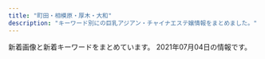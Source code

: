 ```yaml
---
title: "町田・相模原・厚木・大和"
description: "キーワード別にの巨乳アジアン・チャイナエステ嬢情報をまとめました。"
---
```


新着画像と新着キーワードをまとめています。
2021年07月04日の情報です。

<DmmAffiliateIns />
<KeywordTable
  shops={
    [
    {
        "img_links": [
            "http://mrgurokisetsu.tokyo/uploads/200828/1-200RP92124K5.jpg",
            "http://mrgurokisetsu.tokyo/uploads/200828/1-200RP9192Y24.jpg",
            "http://mrgurokisetsu.tokyo/uploads/181219/1-1Q2191A044L9.jpg",
            "http://mrgurokisetsu.tokyo/uploads/200828/1-200RP92022417.jpg",
            "http://mrgurokisetsu.tokyo/uploads/201114/1-201114140IG24.jpg",
            "http://mrgurokisetsu.tokyo/uploads/200828/1-200RP92305117.jpg",
            "http://mrgurokisetsu.tokyo/uploads/181218/1-1Q21R106025N.png",
            "http://mrgurokisetsu.tokyo/uploads/181218/1-1Q21R10649544.png",
            "http://mrgurokisetsu.tokyo/uploads/201026/1-201026161220H2.jpg",
            "http://mrgurokisetsu.tokyo/uploads/181219/1-1Q21915324H06.jpg",
            "http://mrgurokisetsu.tokyo/uploads/200828/1-200RP92032509.jpg",
            "http://mrgurokisetsu.tokyo/uploads/200828/1-200RP93113I1.jpg",
            "http://mrgurokisetsu.tokyo/uploads/181219/1-1Q219153224547.jpg",
            "http://mrgurokisetsu.tokyo/uploads/200828/1-200RP931222A.jpg",
            "http://mrgurokisetsu.tokyo/uploads/200828/1-200RP919363I.jpg",
            "http://mrgurokisetsu.tokyo/uploads/181218/1-1Q21R10626151.png",
            "http://mrgurokisetsu.tokyo/uploads/200828/1-200RP92314957.jpg",
            "http://mrgurokisetsu.tokyo/uploads/200828/1-200RP92115101.jpg",
            "http://mrgurokisetsu.tokyo/uploads/181219/1-1Q2191A133208.jpg",
            "http://mrgurokisetsu.tokyo/images/top-sp.png",
            "http://mrgurokisetsu.tokyo/images/end.png",
            "http://mrgurokisetsu.tokyo/uploads/181218/1-1Q21R10G3C3.png"
        ],
        "keywords": {
            "88": 2,
            "C": 16,
            "D": 4,
            "85": 5
        },
        "url": "http://mrgurokisetsu.tokyo/",
        "station": "\u6d77\u8001\u540d\u99c5\u5357\u53e3",
        "name": "MINA"
    },
    {
        "station": "\u753a\u7530\u99c5\u6771\u53e3",
        "img_links": [
            "http://es-mina.com/img/ttl_concept.png",
            "http://es-mina.com/img/access/roada1.jpg",
            "http://es-mina.com/staff/runa/01mb.jpg",
            "http://es-mina.com/pic/topimg3.jpg",
            "http://es-mina.com/staff/ririka/01mb.jpg",
            "http://es-mina.com/staff/izumi/01mb.jpg",
            "http://es-mina.com/staff/midori/01mb.jpg",
            "http://es-mina.com/staff/minami/01mb.jpg",
            "http://es-mina.com/staff/tina/01mb.jpg",
            "http://es-mina.com/img/foot.jpg",
            "http://es-mina.com/staff/rie/01mb.jpg",
            "http://es-mina.com/staff/hana/01mb.jpg",
            "http://es-mina.com/staff/miki/01mb.jpg",
            "http://es-mina.com/img/access/roada4.jpg",
            "http://es-mina.com/img/access/roadb2.jpg",
            "http://es-mina.com/img/access/roadb1.jpg",
            "http://es-mina.com/staff/ai/01mb.jpg",
            "http://es-mina.com/staff/yuki/01mb.jpg",
            "http://es-mina.com/staff/maki/01mb.jpg",
            "http://es-mina.com/img/access/roada3.jpg",
            "http://es-mina.com/staff/mana/01mb.jpg",
            "http://es-mina.com/img/access/roada2.jpg",
            "http://es-mina.com/staff/emi/01mb.jpg",
            "http://es-mina.com/img/access/roadb4.jpg",
            "http://es-mina.com/pic/topimg1.jpg",
            "http://es-mina.com/staff/momoko/01mb.jpg",
            "http://es-mina.com/pic/topimg2.jpg",
            "http://es-mina.com/staff/aya/01mb.jpg",
            "http://es-mina.com/img/mainft.jpg",
            "http://es-mina.com/staff/ran/01mb.jpg",
            "http://es-mina.com/staff/haruka/01mb.jpg",
            "http://es-mina.com/staff/rei/01mb.jpg",
            "http://es-mina.com/img/access/roadb3.jpg",
            "http://es-mina.com/staff/kana/01mb.jpg",
            "http://es-mina.com/staff/nanami/01mb.jpg",
            "http://es-mina.com/img/conmsg.png",
            "http://es-mina.com/staff/sakura/01mb.jpg",
            "http://es-mina.com/staff/yuina/01mb.jpg",
            "http://es-mina.com/staff/nana/01mb.jpg",
            "http://es-mina.com/img/ttl_staff.png",
            "http://es-mina.com/pic/head.jpg",
            "http://es-mina.com/img/access/roadsp.png",
            "http://es-mina.com/staff/nene/01mb.jpg",
            "http://es-mina.com/staff/sora/01mb.jpg"
        ],
        "url": "http://es-mina.com/",
        "keywords": {
            "C": 33
        },
        "name": "MINA"
    },
    {
        "url": "http://es-flower.work/",
        "img_links": [
            "http://es-flower.work/images/head.jpg",
            "http://es-flower.work/images/news.jpg",
            "http://es-flower.work/images/b2.jpg",
            "http://es-flower.work/images/sys2.png",
            "http://es-flower.work/images/1.jpg",
            "http://es-flower.work/images/rec1.png",
            "http://es-flower.work/img/yuri1.jpg",
            "http://es-flower.work/images/b3.jpg",
            "http://es-flower.work/images/2.jpg",
            "http://es-flower.work/staff/yuri.jpg",
            "http://es-flower.work/img/yuki1.jpg",
            "http://es-flower.work/images/rec2.jpg",
            "http://es-flower.work/staff/yuki.jpg",
            "http://es-flower.work/images/staff_t.jpg",
            "http://es-flower.work/images/3.jpg",
            "http://es-flower.work/staff/yumi.jpg",
            "http://es-flower.work/images/interior_t.jpg",
            "http://es-flower.work/images/tel.jpg",
            "http://es-flower.work/images/int1.png",
            "http://es-flower.work/images/int2.png",
            "http://es-flower.work/images/mobile.jpg",
            "http://es-flower.work/img/yumi1.jpg",
            "http://es-flower.work/images/tg.jpg",
            "http://es-flower.work/images/sys1.png"
        ],
        "name": "\u8594\u8587\u5712",
        "keywords": {},
        "station": "\u5927\u548c\u99c5\u5317\u53e3"
    },
    {
        "img_links": [
            "http://www.pentohausu.xyz/images/index-rin_14.jpg",
            "http://www.pentohausu.xyz/images/staff/1/sayuri.jpg",
            "http://www.pentohausu.xyz/images/nav/nav-t-job.jpg",
            "http://www.yozakura-aroma.xyz/images/staff/2.jpg",
            "http://www.pentohausu.xyz/images/staff/1/1.jpg",
            "http://www.pentohausu.xyz/images/lanmu-t-st.jpg",
            "http://www.pentohausu.xyz/images/index-rin_20.jpg",
            "http://www.pentohausu.xyz/images/sys.png",
            "http://www.pentohausu.xyz/images/nav/nav-t-sys.jpg",
            "http://www.pentohausu.xyz/images/shop/5.jpg",
            "http://www.pentohausu.xyz/images/staff/1/7.jpg",
            "http://www.pentohausu.xyz/images/shop/6.jpg",
            "http://www.pentohausu.xyz/images/staff/1/8.jpg",
            "http://www.pentohausu.xyz/images/lanmu-t-st2.jpg",
            "http://www.pentohausu.xyz/images/staff/meijia.jpg",
            "http://www.pentohausu.xyz/images/staff/1/aya.jpg",
            "http://www.pentohausu.xyz/images/staff/1/mie.png",
            "http://www.pentohausu.xyz/images/index-rin_04.jpg",
            "http://www.pentohausu.xyz/images/staff/nana.jpg",
            "http://www.pentohausu.xyz/images/index-rin_02.jpg"
        ],
        "url": "http://www.pentohausu.xyz/",
        "station": "\u76f8\u6b66\u53f0\u524d\u99c5\u5317\u53e3",
        "keywords": {},
        "name": "\u30da\u30f3\u30c8\u30cf\u30a6\u30b9"
    },
    {
        "img_links": [
            "http://sherry.est888.com/css/staff/staff01.jpg",
            "http://sherry.est888.com/css/nav/nav-001.png",
            "http://sherry.est888.com/css/nav/nav-002.png",
            "http://sherry.est888.com/css/nav/nav-004.png",
            "http://sherry.est888.com/css/nav/nav-005.png",
            "http://sherry.est888.com/css/top03.jpg",
            "http://sherry.est888.com/css/tel.png",
            "http://sherry.est888.com/css/nav/nav-003.png",
            "http://sherry.est888.com/css/staff/staff02.jpg",
            "http://sherry.est888.com/css/nav/nav-006.png",
            "http://sherry.est888.com/css/osusume03.jpg",
            "http://sherry.est888.com/css/staff/staff03.jpg",
            "http://sherry.est888.com/css/head-change.jpg"
        ],
        "keywords": {
            "C": 1,
            "88": 1,
            "D": 2,
            "86": 1,
            "89": 1
        },
        "station": "\u5927\u548c\u99c5\u5357\u53e3",
        "url": "http://sherry.est888.com/",
        "name": "Sherry \uff5e\u30b7\u30a7\u30ea\u30fc\uff5e"
    },
    {
        "url": "http://www.esperana.xyz/",
        "img_links": [
            "http://www.esperana.xyz/images/index_05.png",
            "http://www.esperana.xyz/images/index_07.png",
            "http://www.esperana.xyz/images/index_04.png",
            "http://www.esperana.xyz/staff/3.jpg",
            "http://www.esperana.xyz/staff/junbi.jpg",
            "http://www.esperana.xyz/images/index_12.png",
            "http://www.esperana.xyz/images/staff_08.png",
            "http://www.esperana.xyz/staff/1.jpg",
            "http://www.esperana.xyz/images/index_08.png",
            "http://www.esperana.xyz/staff/4.jpg",
            "http://www.esperana.xyz/images/index_06.png",
            "http://www.esperana.xyz/images/index_10.png"
        ],
        "keywords": {},
        "station": "\u5927\u548c\u99c5\u5357\u53e3",
        "name": "\u30a8\u30b9\u30da\u30e9\u30f3\u30b5"
    },
    {
        "name": "\u7652\u3057\u306e\u68ee",
        "url": "https://machida-relax.biz/",
        "keywords": {
            "E": 4,
            "D": 11
        },
        "img_links": [
            "https://machida-relax.biz/wp-content/uploads/2021/05/2178612love.jpg",
            "https://machida-relax.biz/wp-content/themes/este/img/top-img01b.png",
            "https://machida-relax.biz/wp-content/themes/este/img/tel_header.png",
            "https://machida-relax.biz/wp-content/themes/este/img/call.png",
            "https://machida-relax.biz/wp-content/themes/este/img/top-img01a.png",
            "https://machida-relax.biz/wp-content/themes/este/img/tel_footer.png",
            "https://machida-relax.biz/wp-content/uploads/2021/05/12672love.jpg",
            "https://machida-relax.biz/wp-content/uploads/2021/05/876512love.jpg",
            "https://machida-relax.biz/wp-content/uploads/2021/05/219876love.jpg",
            "https://machida-relax.biz/wp-content/uploads/2021/05/234567love.jpg",
            "https://machida-relax.biz/wp-content/themes/este/img/top-img02b.png",
            "https://machida-relax.biz/wp-content/uploads/2021/05/786567love.jpg"
        ],
        "station": "\u753a\u7530\u99c5"
    },
    {
        "name": "\u30b3\u30b9\u30e2\u30b9",
        "img_links": [
            "http://sagamiono.net/staffPhoto/s20210318163535.jpg",
            "http://sagamiono.net/staffPhoto/b20210114023211.jpg",
            "http://sagamiono.net/staffPhoto/b20210114023117.jpg",
            "http://sagamiono.net/staffPhoto/s20210114023255.jpg",
            "http://sagamiono.net/staffPhoto/s20210114023057.jpg",
            "http://sagamiono.net/images/slider/02.jpg",
            "http://sagamiono.net/staffPhoto/s20210114023233.jpg",
            "http://sagamiono.net/staffPhoto/b20210114023244.jpg",
            "http://sagamiono.net/staffPhoto/b20210114023151.jpg",
            "http://sagamiono.net/images/gallery/02.jpg",
            "http://sagamiono.net/images/slider/04.jpg",
            "http://sagamiono.net/staffPhoto/s20210114023151.jpg",
            "http://sagamiono.net/images/gallery/04.jpg",
            "http://sagamiono.net/images/showFrame.png",
            "http://sagamiono.net/images/slider/01.jpg",
            "http://sagamiono.net/images/gallery/01.jpg",
            "http://sagamiono.net/images/slider/03.jpg",
            "http://sagamiono.net/uploadfiles/Image/image(3).png",
            "http://sagamiono.net/staffPhoto/b20210318163535.jpg",
            "http://sagamiono.net/uploadfiles/Image/campaignSagamionoNetNatsu.jpg",
            "http://sagamiono.net/staffPhoto/s20210114023117.jpg",
            "http://sagamiono.net/staffPhoto/s20210114023130.jpg",
            "http://sagamiono.net/staffPhoto/s20210114023244.jpg",
            "http://sagamiono.net/images/mobile.jpg",
            "http://sagamiono.net/images/gallery/03.jpg",
            "http://sagamiono.net/uploadfiles/images/052.jpg",
            "http://sagamiono.net/staffPhoto/b20210114023255.jpg",
            "http://sagamiono.net/uploadfiles/images/08.jpg",
            "http://sagamiono.net/staffPhoto/b20210114023130.jpg",
            "http://sagamiono.net/staffPhoto/s20210114023211.jpg",
            "http://sagamiono.net/staffPhoto/b20210114023057.jpg",
            "http://sagamiono.net/staffPhoto/b20210114023233.jpg",
            "http://sagamiono.net/images/returnBtn.png"
        ],
        "url": "http://sagamiono.net/",
        "keywords": {
            "\u30bb\u30af\u30b7\u30fc": 134,
            "D": 1,
            "84": 1,
            "82": 1,
            "90": 3,
            "92": 1,
            "88": 2,
            "91": 1
        },
        "station": "\u76f8\u6a21\u5927\u91ce\u99c5\u5317\u53e3"
    },
    {
        "keywords": {
            "87": 12,
            "D": 18,
            "E": 6,
            "86": 6,
            "88": 6
        },
        "name": "\u30c8\u30de\u30c8",
        "img_links": [
            "http://www.tomato.esturl.com/images/sw_tel.png",
            "http://www.tomato.esturl.com/files/004-02.jpg",
            "http://www.tomato.esturl.com/images/sw_home.png",
            "http://www.tomato.esturl.com/files/003-02.jpg",
            "http://www.tomato.esturl.com/images/side_link02.png",
            "http://www.tomato.esturl.com/files/001-02.jpg",
            "http://www.tomato.esturl.com/images/shop/shop02.jpg",
            "http://www.tomato.esturl.com/images/shop/shop01.jpg",
            "http://www.tomato.esturl.com/files/001.jpg",
            "http://www.tomato.esturl.com/files/003.jpg",
            "http://www.tomato.esturl.com/images/shop/shop03.jpg",
            "http://www.tomato.esturl.com/files/002.jpg",
            "http://www.tomato.esturl.com/files/004.jpg",
            "http://www.tomato.esturl.com/images/sp_btn_tel.png",
            "http://www.tomato.esturl.com/images/side_link03.png",
            "http://www.tomato.esturl.com/files/002-02.jpg",
            "http://www.tomato.esturl.com/images/shop/shop04.jpg",
            "http://www.tomato.esturl.com/images/side_link01.png",
            "http://www.tomato.esturl.com/images/sp_btn_interior.png",
            "http://www.tomato.esturl.com/images/mainimg02_sp.png",
            "http://www.tomato.esturl.com/images/mainimg02.png"
        ],
        "url": "http://www.tomato.esturl.com/",
        "station": "JR\u76f8\u6a21\u539f\u99c5\u5357\u53e3"
    },
    {
        "name": "\u30d4\u30e5\u30a2\u30cf\u30fc\u30c8",
        "keywords": {},
        "station": "\u672c\u539a\u6728\u99c5\u6771\u53e3",
        "img_links": [
            "http://www.crossi.xyz/uploads/200612/1-200612160S0B8.jpg",
            "http://www.crossi.xyz/uploads/190920/1-1Z920134SY60.jpg",
            "http://www.crossi.xyz/uploads/201202/1-201202124950B1.jpg",
            "http://www.crossi.xyz/templets/default/picture/tt.jpg",
            "http://www.crossi.xyz/uploads/200706/1-200F6134600642.jpg",
            "http://www.crossi.xyz/uploads/191122/1-191122162430591.jpg",
            "http://www.crossi.xyz/uploads/201127/1-20112G53930U0.jpg",
            "http://www.crossi.xyz/templets/default/picture/news.jpg",
            "http://www.crossi.xyz/templets/default/picture/interior_t.jpg",
            "http://www.crossi.xyz/uploads/191217/1-19121F95I5240.jpg",
            "http://www.crossi.xyz/uploads/191016/1-191016134K2213.jpg",
            "http://www.crossi.xyz/uploads/201102/1-201102150J3926.jpg",
            "http://www.crossi.xyz/uploads/201228/1-20122Q41943338.jpg",
            "http://www.crossi.xyz/uploads/200403/1-200403124524956.jpg",
            "http://www.crossi.xyz/uploads/180905/1-1PZ515095RN.jpg",
            "http://www.crossi.xyz/uploads/210531/1-2105311P252G9.jpg",
            "http://www.crossi.xyz/uploads/191217/1-19121F95615334.jpg",
            "http://www.crossi.xyz/uploads/210325/1-210325125I5218.jpg",
            "http://www.crossi.xyz/uploads/200612/1-200612160U52W.jpg",
            "http://www.crossi.xyz/uploads/200403/1-200403124533327.jpg",
            "http://www.crossi.xyz/uploads/210111/1-210111143025433.jpg",
            "http://www.crossi.xyz/templets/default/picture/staff_t.jpg",
            "http://www.crossi.xyz/uploads/allimg/180731/1-1PI1145244194.jpg",
            "http://www.crossi.xyz/uploads/190925/1-1Z9251500315P.jpg",
            "http://www.crossi.xyz/uploads/201127/1-20112G53913193.jpg",
            "http://www.crossi.xyz/uploads/191106/1-191106100051532.jpg",
            "http://www.crossi.xyz/uploads/180906/1-1PZ60934021N.jpg",
            "http://www.crossi.xyz/uploads/210531/1-2105311P303616.jpg",
            "http://www.crossi.xyz/uploads/200529/1-2005291A551629.jpg",
            "http://www.crossi.xyz/uploads/allimg/180801/1-1PP1091925J2.jpg",
            "http://www.crossi.xyz/uploads/201102/1-201102150K9453.jpg",
            "http://www.crossi.xyz/uploads/210111/1-2101111429551G.jpg",
            "http://www.crossi.xyz/uploads/201202/1-201202124933147.jpg",
            "http://www.crossi.xyz/uploads/201228/1-20122Q4191LP.jpg",
            "http://www.crossi.xyz/templets/default/picture/int1.png",
            "http://www.crossi.xyz/uploads/200706/1-200F613453VR.jpg",
            "http://www.crossi.xyz/uploads/190925/1-1Z925145924H3.jpg",
            "http://www.crossi.xyz/uploads/190920/1-1Z920134U1939.jpg",
            "http://www.crossi.xyz/templets/default/picture/rec1.png",
            "http://www.crossi.xyz/uploads/210325/1-210325125H1R5.jpg",
            "http://www.crossi.xyz/uploads/200529/1-2005291A543193.jpg"
        ],
        "url": "http://www.crossi.xyz/"
    },
    {
        "url": "http://aes-mens.com/",
        "img_links": [
            "http://aes-mens.com/img/foot.jpg",
            "http://aes-mens.com/img/conmsg.png",
            "http://aes-mens.com/pic/head.jpg",
            "http://aes-mens.com/pic/topimg2.jpg",
            "http://aes-mens.com/pic/topimg1.jpg",
            "http://aes-mens.com/scdl/staff/10141.jpg",
            "http://aes-mens.com/img/mainft.jpg",
            "http://aes-mens.com/scdl/staff/10131.jpg",
            "http://aes-mens.com/img/ttl_concept.png",
            "http://aes-mens.com/img/paypay.png",
            "http://aes-mens.com/pic/topimg3.jpg",
            "http://aes-mens.com/img/ttl_staff.png",
            "http://aes-mens.com/scdl/staff/10101.jpg"
        ],
        "name": "\u5c0f\u60aa\u9b54\u30bb\u30e9\u30d4\u30fc",
        "keywords": {
            "C": 7
        },
        "station": "\u76f8\u6a21\u5927\u91ce\u99c5\u6771\u53e3"
    },
    {
        "url": "http://yasuragi.tyo.ac/",
        "name": "\u3084\u3059\u3089\u304e",
        "img_links": [
            "http://yasuragi.tyo.ac/images/room4.jpg",
            "http://yasuragi.tyo.ac/images/s_news.png",
            "http://yasuragi.tyo.ac/images/news_bj3.png",
            "http://yasuragi.tyo.ac/photos/sites/55/2019/12/2019121604403490.jpg",
            "http://yasuragi.tyo.ac/images/mobile.jpg",
            "http://yasuragi.tyo.ac/photos/sites/55/2019/12/2019121604403165.jpg",
            "http://yasuragi.tyo.ac/photos/sites/55/2019/12/2019121604403829.jpg",
            "http://yasuragi.tyo.ac/images/room3.jpg",
            "http://yasuragi.tyo.ac/images/room1.jpg",
            "http://yasuragi.tyo.ac/images/s_link.png",
            "http://yasuragi.tyo.ac/images/top.jpg",
            "http://yasuragi.tyo.ac/images/s_staff.png",
            "http://yasuragi.tyo.ac/images/room2.jpg",
            "http://yasuragi.tyo.ac/photos/sites/55/2021/04/2021041704374029.jpg",
            "http://yasuragi.tyo.ac/images/news_bj1.png",
            "http://yasuragi.tyo.ac/images/s3.jpg",
            "http://yasuragi.tyo.ac/images/end.jpg"
        ],
        "keywords": {
            "D": 15,
            "E": 5,
            "86": 10,
            "C": 12,
            "87": 10
        },
        "station": "\u5c0f\u7530\u6025\u7dda\u753a\u7530\u99c5\u897f\u53e3"
    },
    {
        "img_links": [],
        "station": "\u4e2d\u592e\u6797\u9593\u99c5\u5357\u53e3",
        "keywords": {},
        "name": "\u9e97\u30fb\u3046\u3089\u3089",
        "url": "https://urara.xyz.mn/"
    },
    {
        "img_links": [
            "http://refresh.esnavi.work/staff_t.jpg",
            "http://refresh.esnavi.work/3.jpg",
            "http://refresh.esnavi.work/rec1.png",
            "http://refresh.esnavi.work/1.jpg",
            "http://refresh.esnavi.work/tg.jpg",
            "http://refresh.esnavi.work/koko.jpg",
            "http://refresh.esnavi.work/rec2.png",
            "http://refresh.esnavi.work/acc2.jpg",
            "http://refresh.esnavi.work/acc3.jpg",
            "http://refresh.esnavi.work/yuki.jpg",
            "http://refresh.esnavi.work/news.jpg",
            "http://refresh.esnavi.work/up.jpg",
            "http://refresh.esnavi.work/4.jpg",
            "http://refresh.esnavi.work/6.jpg",
            "http://refresh.esnavi.work/head.jpg",
            "http://refresh.esnavi.work/ayako.jpg",
            "http://refresh.esnavi.work/misaki.jpg",
            "http://refresh.esnavi.work/interior_t.jpg",
            "http://refresh.esnavi.work/momoka.jpg",
            "http://refresh.esnavi.work/int1.png",
            "http://refresh.esnavi.work/acc1.jpg"
        ],
        "url": "http://refresh.esnavi.work/",
        "name": "Refresh \uff5e\u30ea\u30d5\u30ec\u30c3\u30b7\u30e5\uff5e",
        "station": "\u76f8\u6a21\u5927\u91ce\u99c5\u5357\u53e3",
        "keywords": {}
    },
    {
        "img_links": [
            "http://www.sh-vivian.work/uploads/210315/1-210315161Z1H1.jpg",
            "http://www.sh-vivian.work/uploads/allimg/210426/1-210426151502.jpg",
            "http://www.sh-vivian.work/uploads/200401/1-2004010TH2T2.jpg",
            "http://www.sh-vivian.work/uploads/allimg/210420/1-210420104141.jpg",
            "http://www.sh-vivian.work/uploads/allimg/180820/1-1PR01K540436.jpg",
            "http://www.sh-vivian.work/uploads/210528/1-21052P95142961.jpg",
            "http://www.sh-vivian.work/uploads/210420/1-210420103KS38.jpg",
            "http://www.sh-vivian.work/uploads/210626/1-210626091A5500.jpg",
            "http://www.sh-vivian.work/uploads/200727/1-200HF95956124.jpg",
            "http://www.sh-vivian.work/uploads/201123/1-20112309300B22.jpg",
            "http://www.sh-vivian.work/uploads/190716/1-1ZG60S04R93.jpg",
            "http://www.sh-vivian.work/uploads/190716/1-1ZG6135Q21N.jpg",
            "http://www.sh-vivian.work/uploads/191214/1-191214145050357.jpg",
            "http://www.sh-vivian.work/templets/default/picture/bg_header_1.jpg",
            "http://www.sh-vivian.work/uploads/190716/1-1ZG60S2061U.jpg"
        ],
        "station": "\u76f8\u6a21\u5927\u91ce\u99c5\u5317\u53e3",
        "keywords": {
            "D": 2,
            "86": 1,
            "85": 4,
            "C": 5,
            "E": 1,
            "89": 2,
            "94": 2
        },
        "name": "ViVian",
        "url": "http://www.sh-vivian.work/"
    },
    {
        "url": "http://www.ainotenshi.esturl.com/",
        "keywords": {
            "D": 32,
            "C": 4,
            "87": 28,
            "85": 4,
            "88": 4
        },
        "img_links": [
            "http://www.ainotenshi.esturl.com/images/concept.png",
            "http://www.ainotenshi.esturl.com/files/007-02.jpg",
            "http://www.ainotenshi.esturl.com/files/002-02.jpg",
            "http://www.ainotenshi.esturl.com/images/btnTop.png",
            "http://www.ainotenshi.esturl.com/files/005-02.jpg",
            "http://www.ainotenshi.esturl.com/files/005-03.jpg",
            "http://www.ainotenshi.esturl.com/images/barSystem.png",
            "http://www.ainotenshi.esturl.com/files/004.jpg",
            "http://www.ainotenshi.esturl.com/images/barProfileSche.png",
            "http://www.ainotenshi.esturl.com/files/001-03.jpg",
            "http://www.ainotenshi.esturl.com/files/003-03.jpg",
            "http://www.ainotenshi.esturl.com/files/008-02.jpg",
            "http://www.ainotenshi.esturl.com/files/003.jpg",
            "http://www.ainotenshi.esturl.com/images/backBtn.png",
            "http://www.ainotenshi.esturl.com/images/barLink.png",
            "http://www.ainotenshi.esturl.com/files/004-03.jpg",
            "http://www.ainotenshi.esturl.com/files/001.jpg",
            "http://www.ainotenshi.esturl.com/files/009.jpg",
            "http://www.ainotenshi.esturl.com/files/007-03.jpg",
            "http://www.ainotenshi.esturl.com/files/001-02.jpg",
            "http://www.ainotenshi.esturl.com/images/barTherapist.png",
            "http://www.ainotenshi.esturl.com/files/002-03.jpg",
            "http://www.ainotenshi.esturl.com/files/002.jpg",
            "http://www.ainotenshi.esturl.com/files/003-02.jpg",
            "http://www.ainotenshi.esturl.com/images/barSchedule.png",
            "http://www.ainotenshi.esturl.com/files/005.jpg",
            "http://www.ainotenshi.esturl.com/files/008-03.jpg",
            "http://www.ainotenshi.esturl.com/files/009-02.jpg",
            "http://www.ainotenshi.esturl.com/files/009-03.jpg",
            "http://www.ainotenshi.esturl.com/files/006.jpg",
            "http://www.ainotenshi.esturl.com/files/004-02.jpg",
            "http://www.ainotenshi.esturl.com/files/006-02.jpg",
            "http://www.ainotenshi.esturl.com/images/barProfile.png",
            "http://www.ainotenshi.esturl.com/images/barRecruit.png",
            "http://www.ainotenshi.esturl.com/files/006-03.jpg",
            "http://www.ainotenshi.esturl.com/files/008.jpg",
            "http://www.ainotenshi.esturl.com/images/contentBottom.jpg",
            "http://www.ainotenshi.esturl.com/images/time.png",
            "http://www.ainotenshi.esturl.com/images/barAccess.png",
            "http://www.ainotenshi.esturl.com/files/007.jpg",
            "http://www.ainotenshi.esturl.com/images/header.png"
        ],
        "name": "\u611b\u306e\u5929\u4f7f",
        "station": "\u672c\u539a\u6728\u99c5\u5317\u53e3"
    },
    {
        "url": "http://aphrodite-est.net/",
        "name": "\u96a0\u308c\u5bb6",
        "keywords": {
            "D": 3,
            "86": 6,
            "E": 3
        },
        "img_links": [
            "http://aphrodite-est.net/img/lint.jpg",
            "http://aphrodite-est.net/img/flb2.jpg",
            "http://aphrodite-est.net/img/stat.jpg",
            "http://aphrodite-est.net/img/cg08.jpg",
            "http://aphrodite-est.net/img/flb1.jpg",
            "http://aphrodite-est.net/img/acct.jpg",
            "http://aphrodite-est.net/img/eve.jpg",
            "http://aphrodite-est.net/img/cg01.jpg",
            "http://aphrodite-est.net/img/lb2.jpg",
            "http://aphrodite-est.net/img/fla1.jpg",
            "http://aphrodite-est.net/img/lb1.jpg",
            "http://aphrodite-est.net/img/fbb.jpg",
            "http://aphrodite-est.net/img/cg04.jpg",
            "http://aphrodite-est.net/img/cg06.jpg",
            "http://aphrodite-est.net/img/cg10.jpg",
            "http://aphrodite-est.net/img/no.png",
            "http://aphrodite-est.net/img/rect.jpg",
            "http://aphrodite-est.net/img/stal.jpg",
            "http://aphrodite-est.net/img/cg05.jpg",
            "http://aphrodite-est.net/img/top.jpg",
            "http://aphrodite-est.net/img/cg07.jpg",
            "http://aphrodite-est.net/img/fla2.jpg",
            "http://aphrodite-est.net/link/menlog.jpg",
            "http://aphrodite-est.net/img/fla3.jpg",
            "http://aphrodite-est.net/img/footer.jpg",
            "http://aphrodite-est.net/img/fla4.jpg"
        ],
        "station": "JR\u6df5\u91ce\u8fba\u99c5\u5317\u53e3"
    },
    {
        "station": "\u672c\u539a\u6728\u99c5\u6771\u53e3",
        "img_links": [
            "http://momoka.est888.com/css/staff/staff03.jpg",
            "http://momoka.est888.com/css/staff/staff07-b.jpg",
            "http://momoka.est888.com/css/foot.jpg",
            "http://momoka.est888.com/css/top01.jpg",
            "http://momoka.est888.com/images/call.png",
            "http://momoka.est888.com/css/staff/staff04.jpg",
            "http://momoka.est888.com/css/staff/staff06.jpg",
            "http://momoka.est888.com/css/staff/staff05.jpg",
            "http://momoka.est888.com/css/staff/staff07.jpg",
            "http://momoka.est888.com/css/staff/staff01.jpg",
            "http://momoka.est888.com/css/head.jpg",
            "http://momoka.est888.com/css/staff/staff02.jpg"
        ],
        "keywords": {
            "91": 1,
            "C": 6,
            "E": 4,
            "85": 1,
            "D": 2,
            "92": 2,
            "90": 1,
            "89": 1
        },
        "name": "\u3082\u3082\u304b\u3061\u3083\u3093",
        "url": "http://momoka.est888.com/"
    },
    {
        "url": "http://sakura.fan.bz/",
        "img_links": [
            "http://sakura.fan.bz/photos/sites/96/2019/09/2019090502332511.jpg",
            "http://sakura.fan.bz/images/info.png",
            "http://sakura.fan.bz/images/s_news.png",
            "http://sakura.fan.bz/photos/sites/96/2019/12/2019120107502632.jpg",
            "http://sakura.fan.bz/photos/sites/96/2019/10/2019100401374573.jpg",
            "http://sakura.fan.bz/photos/sites/96/2019/09/2019090502332622.jpg",
            "http://sakura.fan.bz/photos/sites/96/2020/12/2020120203192280.jpg",
            "http://sakura.fan.bz/images/end.png",
            "http://sakura.fan.bz/photos/sites/96/2019/09/2019090502332739.jpg",
            "http://sakura.fan.bz/images/s_face.png",
            "http://sakura.fan.bz/photos/sites/96/2019/09/2019090609280369.jpg",
            "http://sakura.fan.bz/photos/sites/96/2019/09/2019090608513621.jpg",
            "http://sakura.fan.bz/images/news_bj3.png",
            "http://sakura.fan.bz/photos/sites/96/2019/11/201911070206265.jpg",
            "http://sakura.fan.bz/photos/sites/96/2019/11/2019112803264378.jpg",
            "http://sakura.fan.bz/images/news_bj1.png",
            "http://sakura.fan.bz/images/top.jpg",
            "http://sakura.fan.bz/images/s_staff.png"
        ],
        "keywords": {
            "83": 4,
            "E": 3,
            "86": 10,
            "84": 4,
            "85": 2,
            "D": 18,
            "C": 23
        },
        "name": "\u3055\u304f\u3089",
        "station": "\u76f8\u6a21\u5927\u91ce\u99c5\u5357\u53e3"
    },
    {
        "url": "http://oilbabyest.club/",
        "station": "\u76f8\u6a21\u5927\u91ce\u99c5\u6771\u53e3",
        "name": "\u30aa\u30a4\u30ebbaby",
        "img_links": [
            "http://oilbabyest.club/css/staff/staff02-a.png",
            "http://oilbabyest.club/css/staff/staff02.png",
            "http://oilbabyest.club/css/m-top04.jpg",
            "http://oilbabyest.club/css/m-head01.jpg",
            "http://oilbabyest.club/css/top-right05.jpg",
            "http://oilbabyest.club/css/m-top-right02.jpg",
            "http://oilbabyest.club/css/m-top02.jpg",
            "http://oilbabyest.club/css/staff/staff03.png",
            "http://oilbabyest.club/css/staff/staff01.png",
            "http://oilbabyest.club/css/m-yejiao.jpg",
            "http://oilbabyest.club/css/m-top-right01.jpg",
            "http://oilbabyest.club/css/staff/staff04-a.png",
            "http://oilbabyest.club/css/top-left01.jpg",
            "http://oilbabyest.club/css/staff/staff04.png",
            "http://oilbabyest.club/css/m-left.jpg",
            "http://oilbabyest.club/images/call.png",
            "http://oilbabyest.club/css/staff/staff01-a.png",
            "http://oilbabyest.club/css/m-top-right03.jpg",
            "http://oilbabyest.club/css/staff/staff03-a.png",
            "http://oilbabyest.club/css/m-top-right04.jpg",
            "http://oilbabyest.club/css/m-right.jpg"
        ],
        "keywords": {
            "D": 3,
            "E": 1,
            "92": 1,
            "90": 2,
            "89": 1
        }
    },
    {
        "img_links": [
            "https://relax-yuran.xyz/images/mobile.jpg",
            "https://relax-yuran.xyz/images/room1.jpg",
            "https://relax-yuran.xyz/images/st/sakura.jpg",
            "https://relax-yuran.xyz/images/room2.jpg",
            "https://relax-yuran.xyz/images/st/yuyu.jpg",
            "https://relax-yuran.xyz/images/nbj2.png",
            "https://relax-yuran.xyz/images/girl-z2.jpg",
            "https://relax-yuran.xyz/images/top.png",
            "https://relax-yuran.xyz/images/girl-z1.jpg",
            "https://relax-yuran.xyz/images/st/shizuka.jpg",
            "https://relax-yuran.xyz/images/room3.jpg",
            "http://6navi.info/link/esthelove88-31.jpg",
            "https://relax-yuran.xyz/images/st/kiki2.jpg",
            "https://relax-yuran.xyz/images/st/kiki.jpg",
            "https://relax-yuran.xyz/images/st/st_.jpg",
            "http://6navi.info/link/walker88.jpg",
            "https://relax-yuran.xyz/images/st/momo.jpg",
            "https://relax-yuran.xyz/images/pick.jpg",
            "https://relax-yuran.xyz/images/s_staff.png",
            "http://menlog.net/link/menlog8831.jpg",
            "https://relax-yuran.xyz/images/st/mei.jpg",
            "https://relax-yuran.xyz/images/movie.jpg",
            "https://relax-yuran.xyz/images/s_link.png",
            "https://relax-yuran.xyz/images/st/momo2.jpg",
            "https://relax-yuran.xyz/images/st/mimi.jpg"
        ],
        "url": "https://relax-yuran.xyz/",
        "name": "Rose \uff5e\u30ed\u30fc\u30ba\uff5e",
        "station": "\u5357\u6797\u9593\u99c5\u897f\u53e3",
        "keywords": {
            "\u30bb\u30af\u30b7\u30fc": 17,
            "C": 16
        }
    },
    {
        "keywords": {
            "D": 6
        },
        "name": "\u697d\u3057\u3044",
        "station": "JR\u76f8\u6a21\u539f\u99c5\u5357\u53e3",
        "img_links": [
            "http://xizanonb.xyz/uploads/210610/1-210610140230D9.jpg",
            "http://xizanonb.xyz/templets/default/picture/rec1.png",
            "http://xizanonb.xyz/templets/default/picture/interior_t.jpg",
            "http://xizanonb.xyz/uploads/210611/1-210611095449353.jpg",
            "http://xizanonb.xyz/uploads/210616/1-2106160U55U92.jpg",
            "http://xizanonb.xyz/uploads/180620/1-1P62010154K00.png",
            "http://xizanonb.xyz/uploads/210517/1-21051GQ23cJ.jpg",
            "http://xizanonb.xyz/uploads/201021/1-201021125616202.png",
            "http://xizanonb.xyz/templets/default/picture/head.jpg",
            "http://xizanonb.xyz/uploads/210623/1-210623091UA35.jpg",
            "http://xizanonb.xyz/uploads/210609/1-210609163301E9.jpg",
            "http://xizanonb.xyz/uploads/180620/1-1P62010193X63.jpg",
            "http://xizanonb.xyz/templets/default/picture/news.jpg",
            "http://xizanonb.xyz/templets/default/picture/staff_t.jpg",
            "http://xizanonb.xyz/uploads/201021/1-201021125600292.png"
        ],
        "url": "http://xizanonb.xyz/"
    },
    {
        "url": "http://www.kenkouen.relaxjp.info/",
        "keywords": {
            "86": 8,
            "87": 8,
            "D": 32,
            "88": 16
        },
        "name": "\u5065\u5eb7\u5712",
        "img_links": [
            "http://www.kenkouen.relaxjp.info/images/b-online.png",
            "http://www.kenkouen.relaxjp.info/images/rsubt4.png",
            "http://www.kenkouen.relaxjp.info/images/m2.jpg",
            "http://www.kenkouen.relaxjp.info/files/001.jpg",
            "http://www.kenkouen.relaxjp.info/images/rsubt2.png",
            "http://www.kenkouen.relaxjp.info/images/slider-img001.jpg",
            "http://www.kenkouen.relaxjp.info/images/rsubt5.png",
            "http://www.kenkouen.relaxjp.info/files/003.jpg",
            "http://www.kenkouen.relaxjp.info/files/005.jpg",
            "http://www.kenkouen.relaxjp.info/images/b-tel.png",
            "http://www.kenkouen.relaxjp.info/files/004.jpg",
            "http://www.kenkouen.relaxjp.info/images/rsubt1.png",
            "http://www.kenkouen.relaxjp.info/images/m6.jpg",
            "http://www.kenkouen.relaxjp.info/images/m1.jpg",
            "http://www.kenkouen.relaxjp.info/images/rsubt3.png",
            "http://www.kenkouen.relaxjp.info/images/m3.jpg",
            "http://www.kenkouen.relaxjp.info/images/rsubt7.png",
            "http://www.kenkouen.relaxjp.info/images/m4.jpg",
            "http://www.kenkouen.relaxjp.info/images/slider-img002.jpg",
            "http://www.kenkouen.relaxjp.info/images/rsubt6.png",
            "http://www.kenkouen.relaxjp.info/images/m5.jpg"
        ],
        "station": "JR\u753a\u7530\u99c5\u5357\u53e3"
    },
    {
        "url": "https://tanpopopo.com/",
        "station": "\u4e2d\u592e\u6797\u9593\u99c5\u897f\u53e3",
        "img_links": [
            "https://tanpopopo.com/wp-content/uploads/2019/06/987654678tanpo.jpg",
            "https://tanpopopo.com/wp-content/themes/este/img/tel_header.png",
            "https://tanpopopo.com/wp-content/themes/este/img/top-img01b.png",
            "https://tanpopopo.com/wp-content/themes/este/img/3.jpg",
            "https://tanpopopo.com/wp-content/themes/este/img/top-img02a.png",
            "https://tanpopopo.com/wp-content/themes/este/img/1.jpg",
            "https://tanpopopo.com/wp-content/themes/este/img/top-img01a.png",
            "https://tanpopopo.com/wp-content/themes/este/img/tel_footer.png",
            "https://tanpopopo.com/wp-content/themes/este/img/2.jpg",
            "https://tanpopopo.com/wp-content/uploads/2019/06/87289tanpo.jpg",
            "https://tanpopopo.com/wp-content/themes/este/img/5.jpg",
            "https://tanpopopo.com/wp-content/themes/este/img/call.png"
        ],
        "name": "\u305f\u3093\u307d\u307d",
        "keywords": {
            "C": 4,
            "G": 4
        }
    },
    {
        "station": "\u672c\u539a\u6728\u99c5\u6771\u53e3",
        "name": "\u30a2\u30ab\u30b9\u30ea\u30cf\u30a6\u30b9",
        "keywords": {},
        "img_links": [],
        "url": "http://mai.abnavi.info/"
    },
    {
        "url": "http://hashimoto-ran.com/",
        "keywords": {},
        "name": "\u862d",
        "station": "JR\u6a4b\u672c\u99c5\u5317\u53e3",
        "img_links": [
            "http://www.hashimoto-ran.com/images/staff010.jpg",
            "http://hashimoto-ran.com/images/010.jpg",
            "http://www.hashimoto-ran.com/i/images/miki1.jpg",
            "http://www.hashimoto-ran.com/i/images/staff010.jpg",
            "http://www.hashimoto-ran.com/images/miki1.jpg",
            "http://www.hashimoto-ran.com/images/007.jpg",
            "http://hashimoto-ran.com/images/staff006.jpg",
            "http://hashimoto-ran.com/images/kp.jpg",
            "http://www.hashimoto-ran.com/images/002.jpg",
            "http://hashimoto-ran.com/images/008.jpg",
            "http://hashimoto-ran.com/images/009.jpg",
            "http://www.hashimoto-ran.com/images/rie1.jpg",
            "http://hashimoto-ran.com/images/staff005.jpg",
            "http://hashimoto-ran.com/images/006.jpg",
            "http://www.hashimoto-ran.com/i/images/map02.jpg",
            "http://www.hashimoto-ran.com/images/kp.jpg",
            "http://hashimoto-ran.com/images/005.jpg",
            "http://www.hashimoto-ran.com/images/010.jpg",
            "http://hashimoto-ran.com/images/004.jpg",
            "http://www.hashimoto-ran.com/i/images/staff006.jpg",
            "http://www.hashimoto-ran.com/images/qr.jpg",
            "http://www.hashimoto-ran.com/images/009.jpg",
            "http://www.hashimoto-ran.com/images/staff005.jpg",
            "http://www.hashimoto-ran.com/i/images/rie1.jpg",
            "http://www.hashimoto-ran.com/images/003.jpg",
            "http://hashimoto-ran.com/images/qr.jpg",
            "http://www.hashimoto-ran.com/images/001.jpg",
            "http://www.hashimoto-ran.com/images/005.jpg",
            "http://hashimoto-ran.com/images/007.jpg",
            "http://www.hashimoto-ran.com/images/006.jpg",
            "http://www.hashimoto-ran.com/images/006-1.jpg",
            "http://hashimoto-ran.com/images/002.jpg",
            "http://www.hashimoto-ran.com/i/images/staff005.jpg",
            "http://www.hashimoto-ran.com/images/004.jpg",
            "http://hashimoto-ran.com/images/staff010.jpg",
            "http://www.hashimoto-ran.com/images/008.jpg",
            "http://hashimoto-ran.com/images/006-1.jpg",
            "http://hashimoto-ran.com/images/rie1.jpg",
            "http://www.hashimoto-ran.com/images/staff006.jpg",
            "http://hashimoto-ran.com/images/miki1.jpg",
            "http://hashimoto-ran.com/images/003.jpg",
            "http://hashimoto-ran.com/images/001.jpg"
        ]
    },
    {
        "keywords": {
            "C": 14,
            "E": 6
        },
        "img_links": [
            "http://yoshiko.jpest.net/uploads//sites/13/2021/06/1625013112-head.jpg",
            "http://yoshiko.jpest.net/uploads//sites/13/2021/06/1624846604-telhead.jpg",
            "http://yoshiko.jpest.net/uploads//sites/13/2021/06/1624261529-r2.jpg",
            "http://yoshiko.jpest.net/uploads//sites/13/2021/06/1624254215-mobile.jpg",
            "http://yoshiko.jpest.net/uploads//sites/13/2021/06/1624261723-r3.jpg",
            "http://yoshiko.jpest.net/uploads//sites/13/2021/06/1624517815-g3.jpg",
            "http://yoshiko.jpest.net/uploads//sites/13/2021/06/1624267260-tel-newface.jpg",
            "http://yoshiko.jpest.net/uploads//sites/13/2021/06/1625013364-2.jpg",
            "http://yoshiko.jpest.net/uploads//sites/13/2021/06/1624847070-bott0m.jpg",
            "http://yoshiko.jpest.net/uploads//sites/13/2021/06/1624261889-r4.jpg",
            "http://yoshiko.jpest.net/uploads//sites/13/2021/06/1624517674-g1.jpg",
            "http://yoshiko.jpest.net/uploads//sites/13/2021/06/1625013378-1.jpg",
            "http://yoshiko.jpest.net/uploads//sites/13/2021/06/1624260801-tel_acc.jpg",
            "http://yoshiko.jpest.net/uploads//sites/13/2021/06/1624266719-tel-sys.jpg",
            "http://yoshiko.jpest.net/uploads//sites/13/2021/06/1624247541-tit_news.jpg",
            "http://yoshiko.jpest.net/uploads//sites/13/2021/06/1624517780-g2.jpg",
            "http://yoshiko.jpest.net/uploads//sites/13/2021/06/1624267007-tel-staff.jpg",
            "http://yoshiko.jpest.net/uploads//sites/13/2021/06/1625013339-3.jpg",
            "http://yoshiko.jpest.net/uploads//sites/13/2021/06/1624261473-r1.jpg"
        ],
        "url": "http://yoshiko.jpest.net/",
        "station": "JR\u6df5\u91ce\u8fba\u99c5\u5357\u53e3",
        "name": "\u5eb7\u697d\u5712"
    },
    {
        "url": "http://www.smile-es.info/",
        "name": "\u3089\u304f\u3089\u304f",
        "station": "\u5927\u548c\u99c5\u5357\u53e3",
        "img_links": [
            "http://www.smile-es.info/staff/aya2.jpg",
            "http://www.smile-es.info/staff/nao1.jpg",
            "http://www.smile-es.info/staff/nana.jpg",
            "http://www.smile-es.info/staff/nana4.jpg",
            "http://www.smile-es.info/staff/aya4.jpg",
            "http://www.smile-es.info/img/pic/int4.jpg",
            "http://www.smile-es.info/staff/aya.jpg",
            "http://www.smile-es.info/staff/nana2.jpg",
            "http://www.smile-es.info/staff/riri.jpg",
            "http://www.smile-es.info/staff/mika.jpg",
            "http://www.smile-es.info/staff/riri2.jpg",
            "http://www.smile-es.info/staff/mika3.jpg",
            "http://www.smile-es.info/staff/mika1.jpg",
            "http://www.smile-es.info/staff/nao3.jpg",
            "http://www.smile-es.info/staff/zb.jpg",
            "http://www.smile-es.info/img/pic/slide_2.jpg",
            "http://www.smile-es.info/staff/mio2.jpg",
            "http://www.smile-es.info/staff/mika2.jpg",
            "http://www.smile-es.info/staff/nana1.jpg",
            "http://www.smile-es.info/staff/riri1.jpg",
            "http://www.smile-es.info/staff/mio1.jpg",
            "http://www.smile-es.info/staff/nao2.jpg",
            "http://www.smile-es.info/staff/riri4.jpg",
            "http://www.smile-es.info/staff/aya1.jpg",
            "http://www.smile-es.info/staff/nao.jpg",
            "http://www.smile-es.info/img/pic/int2.jpg",
            "http://www.smile-es.info/img/pic/rec.jpg",
            "http://www.smile-es.info/staff/riri3.jpg",
            "http://www.smile-es.info/img/pic/slide_1.jpg",
            "http://www.smile-es.info/staff/nana3.jpg",
            "http://www.smile-es.info/staff/mio.jpg",
            "http://www.smile-es.info/img/pic/int3.jpg",
            "http://www.smile-es.info/img/pic/int1.jpg",
            "http://www.smile-es.info/staff/mio3.jpg",
            "http://www.smile-es.info/staff/mio4.jpg",
            "http://www.smile-es.info/staff/aya3.jpg"
        ],
        "keywords": {
            "C": 1,
            "88": 2,
            "84": 1,
            "87": 2,
            "E": 1,
            "86": 1,
            "D": 2
        }
    },
    {
        "station": "\u76f8\u6a21\u5927\u91ce\u99c5\u5357\u53e3",
        "url": "http://www.spun.work/",
        "name": "\u30b9\u30de\u30a4\u30eb",
        "keywords": {},
        "img_links": [
            "http://www.spun.work/images/sys2.png",
            "http://www.spun.work/img/mari1.jpg",
            "http://www.spun.work/images/interior_t.jpg",
            "http://www.spun.work/images/1.jpg",
            "http://www.spun.work/images/info.png",
            "http://www.spun.work/images/ta.jpg",
            "http://www.spun.work/img/nana1.jpg",
            "http://www.spun.work/images/news.png",
            "http://www.spun.work/images/int2.png",
            "http://www.spun.work/images/line.png",
            "http://www.spun.work/img/yuki1.jpg",
            "http://www.spun.work/img/maki1.jpg",
            "http://www.spun.work/images/tel.jpg",
            "http://www.spun.work/images/sys1.png",
            "http://www.spun.work/images/head.jpg",
            "http://www.spun.work/img/yuyu1.jpg",
            "http://www.spun.work/images/5.jpg",
            "http://www.spun.work/images/mobile.jpg",
            "http://www.spun.work/images/3.jpg",
            "http://www.spun.work/images/2.jpg",
            "http://www.spun.work/images/staff_t.jpg",
            "http://www.spun.work/images/4.jpg",
            "http://www.spun.work/images/int1.png"
        ]
    },
    {
        "img_links": [
            "http://www.baby.esjp.info/files/048.jpg",
            "http://www.baby.esjp.info/images/shop/shop02.jpg",
            "http://www.baby.esjp.info/files/050-02.jpg",
            "http://www.baby.esjp.info/files/047-02.jpg",
            "http://www.baby.esjp.info/images/top_sche.png",
            "http://www.baby.esjp.info/files/055-02.jpg",
            "http://www.baby.esjp.info/files/053-02.jpg",
            "http://www.baby.esjp.info/files/052-02.jpg",
            "http://www.baby.esjp.info/images/shop/shop01.jpg",
            "http://www.baby.esjp.info/files/051.jpg",
            "http://www.baby.esjp.info/images/infor.png",
            "http://www.baby.esjp.info/files/054-02.jpg",
            "http://www.baby.esjp.info/files/038.jpg",
            "http://www.baby.esjp.info/files/038-02.jpg",
            "http://www.baby.esjp.info/files/045.jpg",
            "http://www.baby.esjp.info/files/047.jpg",
            "http://www.baby.esjp.info/images/girl-z1.jpg",
            "http://www.baby.esjp.info/files/045-02.jpg",
            "http://www.baby.esjp.info/files/054.jpg",
            "http://www.baby.esjp.info/images/staff_line.png",
            "http://www.baby.esjp.info/files/048-02.jpg",
            "http://www.baby.esjp.info/files/050.jpg",
            "http://www.baby.esjp.info/files/049-02.jpg",
            "http://www.baby.esjp.info/files/052.jpg",
            "http://www.baby.esjp.info/files/049.jpg",
            "http://www.baby.esjp.info/images/girl-z2.jpg",
            "http://www.baby.esjp.info/images/link_line.png",
            "http://www.baby.esjp.info/images/mobile.png",
            "http://www.baby.esjp.info/files/055.jpg",
            "http://www.baby.esjp.info/files/051-02.jpg",
            "http://www.baby.esjp.info/images/shop/shop04.jpg",
            "http://www.baby.esjp.info/images/tit-infor.png",
            "http://www.baby.esjp.info/files/053.jpg",
            "http://www.baby.esjp.info/images/bj3.png",
            "http://www.baby.esjp.info/images/shop/shop03.jpg",
            "http://www.baby.esjp.info/images/top.png"
        ],
        "name": "\u30d9\u30d3\u30fc",
        "keywords": {
            "D": 10,
            "87": 6,
            "E": 1,
            "86": 4,
            "90": 1,
            "\u5de8\u4e73": 1,
            "\u4e73": 1
        },
        "url": "http://www.baby.esjp.info/",
        "station": "\u76f8\u6a21\u5927\u91ce\u99c5\u5357\u53e3"
    },
    {
        "keywords": {
            "C": 2,
            "D": 2,
            "86": 1,
            "87": 3
        },
        "name": "\u721b\u6f2b\u7f8e\u5973",
        "station": "\u4e2d\u592e\u6797\u9593\u99c5\u897f\u53e3",
        "img_links": [
            "http://www.ranman.mensest.com/images/r1.jpg",
            "http://www.ranman.mensest.com/images/r5.jpg",
            "http://www.ranman.mensest.com/images/shop/shop02.jpg",
            "http://www.ranman.mensest.com/images/end.png",
            "http://www.ranman.mensest.com/images/shop/shop03.jpg",
            "http://www.ranman.mensest.com/images/news.png",
            "http://www.ranman.mensest.com/images/s_staff.png",
            "http://www.ranman.mensest.com/images/face.png",
            "http://www.ranman.mensest.com/images/r4.jpg",
            "http://www.ranman.mensest.com/files/003.jpg",
            "http://www.ranman.mensest.com/images/shop/shop04.jpg",
            "http://www.ranman.mensest.com/images/pick.png",
            "http://www.ranman.mensest.com/images/bj2.jpg",
            "http://www.ranman.mensest.com/files/002.jpg",
            "http://www.ranman.mensest.com/images/s_link.png",
            "http://www.ranman.mensest.com/images/top.png",
            "http://www.ranman.mensest.com/images/r2.jpg",
            "http://www.ranman.mensest.com/files/001.jpg",
            "http://www.ranman.mensest.com/images/shop/shop01.jpg",
            "http://www.ranman.mensest.com/files/004.jpg"
        ],
        "url": "http://www.ranman.mensest.com/"
    },
    {
        "keywords": {
            "89": 1
        },
        "name": "\u3075\u308f\u3075\u308f",
        "url": "http://www.relax-fuwafuwa.cn/",
        "station": "\u5c0f\u7530\u6025\u76f8\u6a21\u539f\u99c5\u5357\u53e3",
        "img_links": [
            "http://www.relax-fuwafuwa.cn/Public/Reception/picture/top.png",
            "http://www.relax-fuwafuwa.cn/Public/Reception/picture/massage1.png",
            "http://www.relax-fuwafuwa.cn/Public/Reception/picture/nei3.jpg",
            "http://www.relax-fuwafuwa.cn/Uploads/user/609c91d3d687a.jpg",
            "http://www.relax-fuwafuwa.cn/Public/Reception/picture/1.png",
            "http://www.relax-fuwafuwa.cn/Public/Reception/picture/s_massage.png",
            "http://www.relax-fuwafuwa.cn/Public/Reception/picture/staff1.jpg",
            "http://www.relax-fuwafuwa.cn/ueditor/php/upload/image/20210512/1620825451415316.jpeg",
            "http://www.relax-fuwafuwa.cn/Public/Reception/picture/nei_bj3.jpg",
            "http://www.relax-fuwafuwa.cn/Public/Reception/picture/news.png",
            "http://www.relax-fuwafuwa.cn/Public/Reception/picture/nei5.jpg",
            "http://www.relax-fuwafuwa.cn/Public/Reception/picture/biaoti.jpg",
            "http://www.relax-fuwafuwa.cn/Public/Reception/picture/2.png",
            "http://www.relax-fuwafuwa.cn/Public/Reception/picture/s_staff.png",
            "http://www.relax-fuwafuwa.cn/ueditor/php/upload/image/20171213/1513161912109916.jpg"
        ]
    },
    {
        "station": "JR\u76f8\u6a21\u539f\u99c5\u5357\u53e3",
        "img_links": [
            "https://koi.reraku.work/images/ntop4.jpg",
            "https://koi.reraku.work/images/ntop5.jpg",
            "https://koi.reraku.work/images/s_news.jpg",
            "https://koi.reraku.work/photos/sites/25/2020/09/2020090309224550.jpg",
            "https://koi.reraku.work/images/s_link.jpg",
            "https://koi.reraku.work/images/s_staff1.jpg",
            "https://koi.reraku.work/images/ntop2.jpg",
            "https://koi.reraku.work/images/s_staff.jpg",
            "https://koi.reraku.work/images/top.jpg",
            "https://koi.reraku.work/images/end.jpg",
            "https://koi.reraku.work/photos/sites/25/2020/09/2020090503504425.jpg",
            "https://koi.reraku.work/photos/sites/25/2020/09/202009030922489.jpg",
            "https://koi.reraku.work/photos/sites/25/2020/09/2020090309224715.jpg",
            "https://koi.reraku.work/images/ntop1.jpg",
            "https://koi.reraku.work/images/ntop6.jpg",
            "https://koi.reraku.work/images/ntop3.jpg",
            "https://koi.reraku.work/images/s_face.jpg"
        ],
        "url": "https://koi.reraku.work/",
        "keywords": {
            "D": 16,
            "87": 8,
            "86": 8,
            "C": 12
        },
        "name": "\u604b"
    },
    {
        "img_links": [
            "http://msg-aroma.com/img/att.png",
            "http://msg-aroma.com/staff/nanami/01.jpg",
            "http://msg-aroma.com/pic/topimg2.png",
            "http://msg-aroma.com/staff/miki/01mb.jpg",
            "http://msg-aroma.com/staff/momo/01mb.jpg",
            "http://msg-aroma.com/pic/topimg1.png",
            "http://msg-aroma.com/staff/hina/01.jpg",
            "http://msg-aroma.com/staff/hina/01mb.jpg",
            "http://msg-aroma.com/staff/ayumi/01mb.jpg",
            "http://msg-aroma.com/pic/topimg3.png",
            "http://msg-aroma.com/pic/head.jpg",
            "http://msg-aroma.com/staff/ririko/01mb.jpg",
            "http://msg-aroma.com/staff/yuriko/01.jpg",
            "http://msg-aroma.com/staff/nao/01mb.jpg",
            "http://msg-aroma.com/staff/nao/01.jpg",
            "http://msg-aroma.com/img/ttl_kohkin.png",
            "http://msg-aroma.com/staff/momo/01.jpg",
            "http://msg-aroma.com/pic/topimg4.png",
            "http://msg-aroma.com/staff/ayumi/01.jpg",
            "http://msg-aroma.com/staff/marina/01.jpg",
            "http://msg-aroma.com/staff/nanami/01mb.jpg",
            "http://msg-aroma.com/pic/topimg5.png",
            "http://msg-aroma.com/i/files/homeimg.jpg",
            "http://msg-aroma.com/staff/ririko/01.jpg",
            "http://msg-aroma.com/staff/marina/01mb.jpg",
            "http://msg-aroma.com/staff/mio/01.jpg",
            "http://msg-aroma.com/staff/mio/01mb.jpg",
            "http://msg-aroma.com/staff/miki/01.jpg",
            "http://msg-aroma.com/staff/yuriko/01mb.jpg",
            "http://msg-aroma.com/img/ttl_mobile.png",
            "http://msg-aroma.com/img/ttl_staff.jpg"
        ],
        "station": "\u672c\u539a\u6728\u99c5\u5317\u53e3",
        "name": "\u30c1\u30e3\u30fc\u30df\u30f3\u30b0",
        "url": "http://msg-aroma.com/",
        "keywords": {
            "C": 19
        }
    },
    {
        "keywords": {},
        "name": "\u30ed\u30fc\u30ba",
        "url": "http://rose.este88.com/",
        "station": "\u672c\u539a\u6728\u99c5\u5317\u53e3",
        "img_links": [
            "http://rose.este88.com/girls/momo1.jpg",
            "http://rose.este88.com/images/s_staff.png",
            "http://rose.este88.com/girls/yuki1.jpg",
            "http://rose.este88.com/girls/reko1.jpg",
            "http://rose.este88.com/images/new.jpg",
            "http://rose.este88.com/girls/ana1.jpg",
            "http://rose.este88.com/images/top.png",
            "http://rose.este88.com/girls/yuyu1.jpg",
            "http://rose.este88.com/images/s_news.png"
        ]
    },
    {
        "img_links": [
            "http://a-relax.info/images/index_11.jpg",
            "http://a-relax.info/images/index_13.jpg",
            "http://a-relax.info/images/index_18.jpg",
            "http://a-relax.info/images/info_01.jpg",
            "http://a-relax.info/images/index_02.jpg",
            "http://a-relax.info/images/index_37.jpg",
            "http://a-relax.info/images/index_20.jpg",
            "http://a-relax.info/girl/017.jpg",
            "http://a-relax.info/images/rec.jpg",
            "http://a-relax.info/images/r03.jpg",
            "http://a-relax.info/girl/021.jpg",
            "http://a-relax.info/images/index_16.jpg",
            "http://a-relax.info/images/index_10.jpg",
            "http://a-relax.info/images/staff_19.jpg",
            "http://a-relax.info/images/index_27.jpg",
            "http://a-relax.info/girl/026.jpg",
            "http://a-relax.info/images/index_09.jpg",
            "http://a-relax.info/images/index_22.jpg",
            "http://a-relax.info/images/index_25.jpg",
            "http://a-relax.info/images/index_12.jpg",
            "http://a-relax.info/girl/03.jpg",
            "http://a-relax.info/girl/04.jpg",
            "http://a-relax.info/girl/014.jpg",
            "http://a-relax.info/images/index_07.jpg",
            "http://a-relax.info/images/01.jpg",
            "http://a-relax.info/images/index_17.jpg",
            "http://a-relax.info/images/index_40.jpg",
            "http://a-relax.info/images/index_23.jpg",
            "http://a-relax.info/images/index_32.jpg",
            "http://a-relax.info/girl/023.jpg",
            "http://a-relax.info/girl/013.jpg",
            "http://a-relax.info/images/index_04.jpg",
            "http://a-relax.info/girl/018.jpg",
            "http://a-relax.info/girl/019.jpg",
            "http://a-relax.info/images/r02.jpg",
            "http://a-relax.info/images/info_19.jpg",
            "http://a-relax.info/images/rec_19.jpg",
            "http://a-relax.info/images/index_35.jpg",
            "http://a-relax.info/girl/01.jpg",
            "http://a-relax.info/images/index_38.jpg",
            "http://a-relax.info/images/staff_01.jpg",
            "http://a-relax.info/images/index_08.jpg",
            "http://a-relax.info/images/sub_23.jpg",
            "http://a-relax.info/girl/05.jpg",
            "http://a-relax.info/images/index_29.jpg",
            "http://a-relax.info/images/index_36.jpg",
            "http://a-relax.info/images/index_03.jpg",
            "http://a-relax.info/images/index_24.jpg",
            "http://a-relax.info/images/index_31.jpg",
            "http://a-relax.info/images/index_34.jpg",
            "http://a-relax.info/images/r04.jpg",
            "http://a-relax.info/images/index_01.jpg",
            "http://a-relax.info/girl/00.jpg",
            "http://a-relax.info/girl/016.jpg",
            "http://a-relax.info/girl/024.jpg",
            "http://a-relax.info/girl/02.jpg",
            "http://a-relax.info/girl/025.jpg",
            "http://a-relax.info/images/index_15.jpg",
            "http://a-relax.info/images/r05.jpg",
            "http://a-relax.info/images/02.jpg",
            "http://a-relax.info/images/index_14.jpg",
            "http://a-relax.info/images/r01.jpg",
            "http://a-relax.info/images/index_28.jpg",
            "http://a-relax.info/images/index_06.jpg",
            "http://a-relax.info/girl/011.jpg",
            "http://a-relax.info/girl/022.jpg"
        ],
        "name": "\u3075\u308c\u3042\u3044",
        "station": "\u5357\u6797\u9593\u99c5\u897f\u53e3",
        "keywords": {
            "C": 8,
            "92": 1,
            "85": 3,
            "F": 1,
            "87": 3,
            "D": 6,
            "88": 1,
            "86": 5,
            "80": 1,
            "89": 2,
            "E": 1,
            "90": 1
        },
        "url": "http://a-relax.info"
    },
    {
        "name": "\u6fc0\u5b89\u7f8e\u4eba",
        "url": "http://www.gekiyasu.relax-hp.com/",
        "station": "\u5927\u548c\u99c5\u5c0f\u7530\u6025\u53e3",
        "keywords": {
            "85": 1,
            "86": 1,
            "D": 10,
            "\u30bb\u30af\u30b7\u30fc": 1,
            "87": 9,
            "C": 1
        },
        "img_links": [
            "http://www.gekiyasu.relax-hp.com/images/girls-bar.png",
            "http://www.gekiyasu.relax-hp.com/files/045.jpg",
            "http://www.gekiyasu.relax-hp.com/files/049.jpg",
            "http://www.gekiyasu.relax-hp.com/images/bar-inte.png",
            "http://www.gekiyasu.relax-hp.com/files/006.jpg",
            "http://www.gekiyasu.relax-hp.com/files/001.jpg",
            "http://www.gekiyasu.relax-hp.com/files/005.jpg",
            "http://www.gekiyasu.relax-hp.com/files/002.jpg",
            "http://www.gekiyasu.relax-hp.com/images/info_text.jpg",
            "http://www.gekiyasu.relax-hp.com/images/bar-girls.png",
            "http://www.gekiyasu.relax-hp.com/files/048.jpg",
            "http://www.gekiyasu.relax-hp.com/images/info2.jpg",
            "http://www.gekiyasu.relax-hp.com/files/003.jpg",
            "http://www.gekiyasu.relax-hp.com/images/bar-news.png",
            "http://www.gekiyasu.relax-hp.com/images/bar-infomation.png",
            "http://www.gekiyasu.relax-hp.com/images/info1.jpg",
            "http://www.gekiyasu.relax-hp.com/files/004.jpg",
            "http://www.gekiyasu.relax-hp.com/files/044.jpg",
            "http://www.gekiyasu.relax-hp.com/files/047.jpg"
        ]
    },
    {
        "keywords": {},
        "station": "JR\u753a\u7530\u99c5\u5357\u53e3",
        "name": "Milky",
        "url": "http://sweety-est.net/",
        "img_links": []
    },
    {
        "url": "http://massage-est.info/",
        "img_links": [],
        "station": "\u5927\u548c\u99c5\u5357\u53e3",
        "name": "\u685c\u6843-\u3055\u304f\u3089\u3093\u307c-",
        "keywords": {}
    },
    {
        "station": "\u5c0f\u7530\u6025\u76f8\u6a21\u539f\u99c5\u5317\u53e3",
        "img_links": [
            "http://sh-firstclass.work/uploads/210326/1-210326134040231.jpg",
            "http://sh-firstclass.work/uploads/210326/1-2103261343161B.jpg",
            "http://sh-firstclass.work/templets/default/picture/therapis.png",
            "http://sh-firstclass.work/uploads/210511/1-2105111HKc62.jpg",
            "http://sh-firstclass.work/uploads/210326/1-21032613400NV.jpg",
            "http://sh-firstclass.work/uploads/210326/1-21032613415C17.jpg",
            "http://sh-firstclass.work/uploads/210511/1-2105111HJX24.jpg",
            "http://sh-firstclass.work/uploads/210326/1-21032613413cB.jpg",
            "http://sh-firstclass.work/uploads/210326/1-210326134033351.jpg",
            "http://sh-firstclass.work/uploads/210628/1-21062P95422G8.jpg",
            "http://sh-firstclass.work/uploads/210511/1-2105111HINE.jpg",
            "http://sh-firstclass.work/uploads/210326/1-210326133951633.jpg",
            "http://sh-firstclass.work/templets/default/picture/home.png",
            "http://sh-firstclass.work/uploads/210326/1-21032613404NO.jpg",
            "http://sh-firstclass.work/uploads/210326/1-210326134301944.jpg",
            "http://sh-firstclass.work/uploads/210326/1-21032613414Q62.jpg",
            "http://sh-firstclass.work/uploads/210326/1-210326134000921.jpg",
            "http://sh-firstclass.work/uploads/210628/1-21062P95513910.jpg",
            "http://sh-firstclass.work/uploads/210326/1-2103261343092Q.jpg"
        ],
        "keywords": {
            "\u304a\u3063\u3071\u3044": 2,
            "\u4e73": 2
        },
        "name": "FIRST CLASS",
        "url": "http://sh-firstclass.work/"
    },
    {
        "station": "\u4e2d\u592e\u6797\u9593\u99c5\u897f\u53e3",
        "img_links": [
            "http://sh-yuka.work/uploads/210615/1-2106150UZ11V.jpg",
            "http://sh-yuka.work/templets/default/picture/504339_7b83b5f415b04665924c4c26f4c5cd27_mv2_d_4812_2043_s_2.png",
            "http://sh-yuka.work/uploads/210417/1-21041G62U0222.jpg",
            "http://sh-yuka.work/templets/default/picture/504339_81364141ef784efdac0337206b586e85_mv2.png",
            "http://sh-yuka.work/uploads/210628/1-21062PST9306.jpg",
            "http://sh-yuka.work/templets/default/picture/504339_7edd816c8a6a4b8dafc32c0979bee964_mv2_d_2480_3508_s_4_2.png",
            "http://sh-yuka.work/uploads/200629/1-200629151R5E6.jpg",
            "http://sh-yuka.work/uploads/190717/1-1ZGG5544L32.jpg",
            "http://sh-yuka.work/uploads/210510/1-210510100253c5.jpg",
            "http://sh-yuka.work/templets/default/picture/504339_7e953fa3f1dd41aea09a25d07159362b_mv2.png",
            "http://sh-yuka.work/uploads/200108/1-20010QQ532137.jpg",
            "http://sh-yuka.work/templets/default/picture/504339_9994463d0234418bb05113314e8f9a17_mv2_d_4724_7369_s_4_2.png",
            "http://sh-yuka.work/uploads/210424/1-21042413443T00.jpg",
            "http://sh-yuka.work/uploads/210417/1-21041G6224aJ.jpg",
            "http://sh-yuka.work/templets/default/picture/504339_f7143674e10f4748b569cd7df1c9af02_mv2.png",
            "http://sh-yuka.work/uploads/200930/1-200930103059A0.jpg",
            "http://sh-yuka.work/uploads/210424/1-210424134534547.jpg",
            "http://sh-yuka.work/uploads/190717/1-1ZGG5550JX.jpg",
            "http://sh-yuka.work/templets/default/picture/504339_c3603a5d59b54b2793cbf3fbd516de13_mv2.png",
            "http://sh-yuka.work/templets/default/picture/504339_24789f5562fa4f088be0b1134410514e_mv2.png",
            "http://sh-yuka.work/templets/default/picture/504339_80887437d74b4abab793825cf10fcfba_mv2_d_2586_2860_s_4_2.png",
            "http://sh-yuka.work/uploads/210524/1-210524093302645.jpg",
            "http://sh-yuka.work/uploads/200108/1-20010QQI61H.jpg",
            "http://sh-yuka.work/uploads/190929/1-1Z929192K4454.jpg",
            "http://sh-yuka.work/templets/default/picture/504339_f7143674e10f4748b569cd7df1c9af02_mv2(1).png",
            "http://sh-yuka.work/uploads/200728/1-200HQF02J29.jpg",
            "http://sh-yuka.work/uploads/210621/1-21062109403XD.jpg",
            "http://sh-yuka.work/templets/default/picture/504339_6ac3d0c415404d4caea8f7806efc469e_mv2.png",
            "http://sh-yuka.work/uploads/201218/1-20121Q1033GH.jpg",
            "http://sh-yuka.work/uploads/200108/1-20010QQ625439.jpg",
            "http://sh-yuka.work/uploads/200706/1-200F614263ab.jpg",
            "http://sh-yuka.work/templets/default/picture/504339_53f4914fb1244a5581c45fbe8fe05e15_mv2_d_2835_2953_s_4_2.png",
            "http://sh-yuka.work/templets/default/picture/504339_d693404efae04362b04d73de913d8851_mv2_d_2084_2084_s_2.png",
            "http://sh-yuka.work/templets/default/picture/504339_042c5bafc5f34692af2ee5e33bdba1e7_mv2.png",
            "http://sh-yuka.work/uploads/201008/1-20100P93R4V3.jpg",
            "http://sh-yuka.work/uploads/210517/1-21051G42P5518.jpg",
            "http://sh-yuka.work/templets/default/picture/504339_21227f8954fd409581482fb167a52224_mv2.png",
            "http://sh-yuka.work/templets/default/picture/close.png",
            "http://sh-yuka.work/uploads/200714/1-200G409461R02.jpg",
            "http://sh-yuka.work/templets/default/picture/504339_60927e81bc2741dd89c63cce2eeb277d_mv2.png",
            "http://sh-yuka.work/uploads/210607/1-21060F91H12Z.jpg",
            "http://sh-yuka.work/uploads/200721/1-200H1105351319.jpg",
            "http://sh-yuka.work/templets/default/picture/504339_9d7e65f16b2c4ad8932aacf9b075d81f_mv2_d_4724_7087_s_4_2.png",
            "http://sh-yuka.work/uploads/210120/1-21012009301MY.jpg",
            "http://sh-yuka.work/uploads/210601/1-2106010919513T.jpg"
        ],
        "name": "\u3086\u304b",
        "keywords": {
            "89": 1,
            "85": 4,
            "86": 4,
            "C": 3,
            "D": 5
        },
        "url": "http://sh-yuka.work/"
    },
    {
        "url": "http://sln-esthe.com/",
        "img_links": [
            "http://sln-esthe.com/scdl/staff/10182.jpg",
            "http://sln-esthe.com/img/access/road9.jpg",
            "http://sln-esthe.com/scdl/staff/10671mb.jpg",
            "http://sln-esthe.com/scdl/staff/10431.jpg",
            "http://sln-esthe.com/scdl/staff/10282.jpg",
            "http://sln-esthe.com/scdl/staff/10381.jpg",
            "http://sln-esthe.com/scdl/staff/10451mb.jpg",
            "http://sln-esthe.com/scdl/staff/10211mb.jpg",
            "http://sln-esthe.com/img/ttl_staff.png",
            "http://sln-esthe.com/scdl/staff/10121mb.jpg",
            "http://sln-esthe.com/scdl/staff/10412.jpg",
            "http://sln-esthe.com/scdl/staff/10401.jpg",
            "http://sln-esthe.com/scdl/staff/10491mb.jpg",
            "http://sln-esthe.com/scdl/staff/10152.jpg",
            "http://sln-esthe.com/scdl/staff/10371mb.jpg",
            "http://sln-esthe.com/scdl/staff/10122.jpg",
            "http://sln-esthe.com/scdl/staff/10361.jpg",
            "http://sln-esthe.com/scdl/staff/10682.jpg",
            "http://sln-esthe.com/scdl/staff/10401mb.jpg",
            "http://sln-esthe.com/scdl/staff/10501mb.jpg",
            "http://sln-esthe.com/scdl/staff/10471.jpg",
            "http://sln-esthe.com/scdl/staff/10731.jpg",
            "http://sln-esthe.com/img/ttl_mobile.png",
            "http://sln-esthe.com/scdl/staff/10621.jpg",
            "http://sln-esthe.com/img/access/road5.jpg",
            "http://sln-esthe.com/scdl/staff/10271mb.jpg",
            "http://sln-esthe.com/scdl/staff/10011mb.jpg",
            "http://sln-esthe.com/pic/head.png",
            "http://sln-esthe.com/scdl/staff/10211.jpg",
            "http://sln-esthe.com/scdl/staff/10541.jpg",
            "http://sln-esthe.com/scdl/staff/10171mb.jpg",
            "http://sln-esthe.com/scdl/staff/10741mb.jpg",
            "http://sln-esthe.com/i/files/homeimg.jpg",
            "http://sln-esthe.com/scdl/staff/10132.jpg",
            "http://sln-esthe.com/scdl/staff/10351mb.jpg",
            "http://sln-esthe.com/scdl/staff/10484.jpg",
            "http://sln-esthe.com/img/access/road6.jpg",
            "http://sln-esthe.com/scdl/staff/10551.jpg",
            "http://sln-esthe.com/scdl/staff/10311.jpg",
            "http://sln-esthe.com/scdl/staff/10511.jpg",
            "http://sln-esthe.com/scdl/staff/10491.jpg",
            "http://sln-esthe.com/scdl/staff/10101.jpg",
            "http://sln-esthe.com/scdl/staff/10301mb.jpg",
            "http://sln-esthe.com/img/access/road1.jpg",
            "http://sln-esthe.com/scdl/staff/10261.jpg",
            "http://sln-esthe.com/img/faq/q.png",
            "http://sln-esthe.com/scdl/staff/10281.jpg",
            "http://sln-esthe.com/img/ttl_rec.png",
            "http://sln-esthe.com/img/faq/a.png",
            "http://sln-esthe.com/scdl/staff/10751.jpg",
            "http://sln-esthe.com/scdl/staff/10461mb.jpg",
            "http://sln-esthe.com/scdl/staff/10301.jpg",
            "http://sln-esthe.com/scdl/staff/10421mb.jpg",
            "http://sln-esthe.com/scdl/staff/10321mb.jpg",
            "http://sln-esthe.com/scdl/staff/10231mb.jpg",
            "http://sln-esthe.com/scdl/staff/10601.jpg",
            "http://sln-esthe.com/scdl/staff/10121.jpg",
            "http://sln-esthe.com/scdl/staff/10691mb.jpg",
            "http://sln-esthe.com/scdl/staff/10192.jpg",
            "http://sln-esthe.com/scdl/staff/10621mb.jpg",
            "http://sln-esthe.com/scdl/staff/10551mb.jpg",
            "http://sln-esthe.com/img/ttl_faq.png",
            "http://sln-esthe.com/scdl/staff/10031.jpg",
            "http://sln-esthe.com/scdl/staff/10461.jpg",
            "http://sln-esthe.com/scdl/staff/10413.jpg",
            "http://sln-esthe.com/scdl/staff/10141mb.jpg",
            "http://sln-esthe.com/scdl/staff/10581mb.jpg",
            "http://sln-esthe.com/scdl/staff/10481mb.jpg",
            "http://sln-esthe.com/scdl/staff/10131.jpg",
            "http://sln-esthe.com/scdl/staff/10391.jpg",
            "http://sln-esthe.com/scdl/staff/10721mb.jpg",
            "http://sln-esthe.com/scdl/staff/10471mb.jpg",
            "http://sln-esthe.com/scdl/staff/10241mb.jpg",
            "http://sln-esthe.com/scdl/staff/10661mb.jpg",
            "http://sln-esthe.com/scdl/staff/10511mb.jpg",
            "http://sln-esthe.com/scdl/staff/10731mb.jpg",
            "http://sln-esthe.com/scdl/staff/10721.jpg",
            "http://sln-esthe.com/scdl/staff/10431mb.jpg",
            "http://sln-esthe.com/scdl/staff/10371.jpg",
            "http://sln-esthe.com/scdl/staff/10741.jpg",
            "http://sln-esthe.com/scdl/staff/10311mb.jpg",
            "http://sln-esthe.com/scdl/staff/10683.jpg",
            "http://sln-esthe.com/scdl/staff/10291mb.jpg",
            "http://sln-esthe.com/scdl/staff/10561mb.jpg",
            "http://sln-esthe.com/scdl/staff/10161.jpg",
            "http://sln-esthe.com/scdl/staff/10541mb.jpg",
            "http://sln-esthe.com/scdl/staff/10231.jpg",
            "http://sln-esthe.com/scdl/staff/10571.jpg",
            "http://sln-esthe.com/scdl/staff/10061mb.jpg",
            "http://sln-esthe.com/scdl/staff/10181mb.jpg",
            "http://sln-esthe.com/scdl/staff/10483.jpg",
            "http://sln-esthe.com/scdl/staff/10071mb.jpg",
            "http://sln-esthe.com/scdl/staff/10261mb.jpg",
            "http://sln-esthe.com/scdl/staff/10411.jpg",
            "http://sln-esthe.com/scdl/staff/10141.jpg",
            "http://sln-esthe.com/scdl/staff/10071.jpg",
            "http://sln-esthe.com/scdl/staff/10111.jpg",
            "http://sln-esthe.com/scdl/staff/10521mb.jpg",
            "http://sln-esthe.com/scdl/staff/10482.jpg",
            "http://sln-esthe.com/scdl/staff/10042.jpg",
            "http://sln-esthe.com/scdl/staff/10012.jpg",
            "http://sln-esthe.com/scdl/staff/10493.jpg",
            "http://sln-esthe.com/scdl/staff/10651.jpg",
            "http://sln-esthe.com/scdl/staff/10162.jpg",
            "http://sln-esthe.com/scdl/staff/10641mb.jpg",
            "http://sln-esthe.com/scdl/staff/10531mb.jpg",
            "http://sln-esthe.com/scdl/staff/10381mb.jpg",
            "http://sln-esthe.com/img/faq/faq_st1.png",
            "http://sln-esthe.com/scdl/staff/10691.jpg",
            "http://sln-esthe.com/scdl/staff/10171.jpg",
            "http://sln-esthe.com/scdl/staff/10331.jpg",
            "http://sln-esthe.com/scdl/staff/10481.jpg",
            "http://sln-esthe.com/scdl/staff/10631mb.jpg",
            "http://sln-esthe.com/scdl/staff/10441mb.jpg",
            "http://sln-esthe.com/scdl/staff/10414.jpg",
            "http://sln-esthe.com/img/access/road2.jpg",
            "http://sln-esthe.com/scdl/staff/10292.jpg",
            "http://sln-esthe.com/scdl/staff/10041.jpg",
            "http://sln-esthe.com/scdl/staff/10421.jpg",
            "http://sln-esthe.com/scdl/staff/10111mb.jpg",
            "http://sln-esthe.com/scdl/staff/10281mb.jpg",
            "http://sln-esthe.com/scdl/staff/10521.jpg",
            "http://sln-esthe.com/scdl/staff/10341.jpg",
            "http://sln-esthe.com/img/access/road7.jpg",
            "http://sln-esthe.com/scdl/staff/10072.jpg",
            "http://sln-esthe.com/scdl/staff/10061.jpg",
            "http://sln-esthe.com/scdl/staff/10611.jpg",
            "http://sln-esthe.com/scdl/staff/10191.jpg",
            "http://sln-esthe.com/scdl/staff/10681.jpg",
            "http://sln-esthe.com/img/faq/faq_st2.png",
            "http://sln-esthe.com/scdl/staff/10151mb.jpg",
            "http://sln-esthe.com/scdl/staff/10291.jpg",
            "http://sln-esthe.com/scdl/staff/10531.jpg",
            "http://sln-esthe.com/scdl/staff/10681mb.jpg",
            "http://sln-esthe.com/scdl/staff/10571mb.jpg",
            "http://sln-esthe.com/scdl/staff/10631.jpg",
            "http://sln-esthe.com/scdl/staff/10411mb.jpg",
            "http://sln-esthe.com/scdl/staff/10751mb.jpg",
            "http://sln-esthe.com/scdl/staff/10341mb.jpg",
            "http://sln-esthe.com/scdl/staff/10321.jpg",
            "http://sln-esthe.com/scdl/staff/10601mb.jpg",
            "http://sln-esthe.com/img/access/roaddm.png",
            "http://sln-esthe.com/scdl/staff/10151.jpg",
            "http://sln-esthe.com/scdl/staff/10221.jpg",
            "http://sln-esthe.com/scdl/staff/10101mb.jpg",
            "http://sln-esthe.com/scdl/staff/10561.jpg",
            "http://sln-esthe.com/scdl/staff/10172.jpg",
            "http://sln-esthe.com/scdl/staff/10641.jpg",
            "http://sln-esthe.com/scdl/staff/10501.jpg",
            "http://sln-esthe.com/scdl/staff/10661.jpg",
            "http://sln-esthe.com/scdl/staff/10331mb.jpg",
            "http://sln-esthe.com/scdl/staff/10711.jpg",
            "http://sln-esthe.com/scdl/staff/10701.jpg",
            "http://sln-esthe.com/scdl/staff/10021.jpg",
            "http://sln-esthe.com/scdl/staff/10451.jpg",
            "http://sln-esthe.com/scdl/staff/10361mb.jpg",
            "http://sln-esthe.com/scdl/staff/10031mb.jpg",
            "http://sln-esthe.com/scdl/staff/10161mb.jpg",
            "http://sln-esthe.com/scdl/staff/10441.jpg",
            "http://sln-esthe.com/scdl/staff/10581.jpg",
            "http://sln-esthe.com/img/access/road4.jpg",
            "http://sln-esthe.com/scdl/staff/10041mb.jpg",
            "http://sln-esthe.com/scdl/staff/10271.jpg",
            "http://sln-esthe.com/scdl/staff/10671.jpg",
            "http://sln-esthe.com/scdl/staff/10711mb.jpg",
            "http://sln-esthe.com/img/access/road3.jpg",
            "http://sln-esthe.com/scdl/staff/10011.jpg",
            "http://sln-esthe.com/scdl/staff/10032.jpg",
            "http://sln-esthe.com/scdl/staff/10181.jpg",
            "http://sln-esthe.com/scdl/staff/10611mb.jpg",
            "http://sln-esthe.com/scdl/staff/10391mb.jpg",
            "http://sln-esthe.com/scdl/staff/10651mb.jpg",
            "http://sln-esthe.com/scdl/staff/10191mb.jpg",
            "http://sln-esthe.com/scdl/staff/10221mb.jpg",
            "http://sln-esthe.com/img/access/road8.jpg",
            "http://sln-esthe.com/scdl/staff/10492.jpg",
            "http://sln-esthe.com/scdl/staff/10021mb.jpg",
            "http://sln-esthe.com/scdl/staff/10701mb.jpg",
            "http://sln-esthe.com/scdl/staff/10131mb.jpg",
            "http://sln-esthe.com/scdl/staff/10351.jpg",
            "http://sln-esthe.com/scdl/staff/10241.jpg"
        ],
        "station": "\u3055\u304c\u307f\u91ce\u99c5\u5317\u53e3",
        "name": "nana",
        "keywords": {
            "C": 41
        }
    },
    {
        "station": "\u672c\u539a\u6728\u99c5\u5317\u53e3",
        "img_links": [
            "http://biretuip.xyz/static/picture/staff_t.png",
            "http://biretuip.xyz/uploads/210430/1-21043012563KX.jpg",
            "http://biretuip.xyz/static/picture/info_t.png",
            "http://biretuip.xyz/static/picture/ac1.jpg",
            "http://biretuip.xyz/static/picture/sys1.png",
            "http://biretuip.xyz/uploads/201109/1-201109134H31D.jpg",
            "http://biretuip.xyz/static/picture/staff.png",
            "http://biretuip.xyz/static/picture/home.png",
            "http://biretuip.xyz/static/picture/esthe2.jpg",
            "http://biretuip.xyz/uploads/210430/1-210430125029555.jpg",
            "http://biretuip.xyz/static/picture/esthe1.jpg",
            "http://biretuip.xyz/static/picture/footer-r.png",
            "http://biretuip.xyz/static/picture/footer-l.png",
            "http://biretuip.xyz/static/picture/esthe3.jpg",
            "http://biretuip.xyz/static/picture/main1.jpg"
        ],
        "url": "http://biretuip.xyz/",
        "name": "Lucky",
        "keywords": {}
    },
    {
        "name": "\u685c\u82b1\u59c9\u59b9",
        "url": "http://k-rlx.com/",
        "station": "\u685c\u30f6\u4e18\u99c5\u6771\u53e3",
        "img_links": [
            "http://k-rlx.com/images/link/link_1.jpg",
            "http://k-rlx.com/images/02.jpg",
            "http://k-rlx.com/asset/img/spacer900x360.png",
            "http://k-rlx.com/asset/img/spacer300x450.png",
            "http://k-rlx.com/asset/img/top.png",
            "http://k-rlx.com/images/03.jpg",
            "http://k-rlx.com/images/04.jpg",
            "http://k-rlx.com/images/info.jpg",
            "http://k-rlx.com/images/05.jpg",
            "http://k-rlx.com/images/06.jpg",
            "http://k-rlx.com/images/up_5_1_0.jpg",
            "http://k-rlx.com/images/01.jpg",
            "http://k-rlx.com/asset/img/top2.png"
        ],
        "keywords": {
            "C": 68,
            "84": 34,
            "D": 34,
            "G": 34,
            "E": 34,
            "89": 102,
            "92": 34,
            "86": 34
        }
    },
    {
        "img_links": [
            "http://www.iyashihonpo.iesjp.com/files/002.jpg",
            "http://www.iyashihonpo.iesjp.com/images/infoSlide01.jpg",
            "http://www.iyashihonpo.iesjp.com/files/004-03.jpg",
            "http://www.iyashihonpo.iesjp.com/files/005.jpg",
            "http://www.iyashihonpo.iesjp.com/files/006-03.jpg",
            "http://www.iyashihonpo.iesjp.com/files/001.jpg",
            "http://www.iyashihonpo.iesjp.com/files/007.jpg",
            "http://www.iyashihonpo.iesjp.com/files/005-03.jpg",
            "http://www.iyashihonpo.iesjp.com/images/coverParts.png",
            "http://www.iyashihonpo.iesjp.com/files/005-02.jpg",
            "http://www.iyashihonpo.iesjp.com/files/001-03.jpg",
            "http://www.iyashihonpo.iesjp.com/images/backlistbtn.png",
            "http://www.iyashihonpo.iesjp.com/files/001-02.jpg",
            "http://www.iyashihonpo.iesjp.com/files/002-03.jpg",
            "http://www.iyashihonpo.iesjp.com/files/007-02.jpg",
            "http://www.iyashihonpo.iesjp.com/files/004.jpg",
            "http://www.iyashihonpo.iesjp.com/files/006.jpg",
            "http://www.iyashihonpo.iesjp.com/files/004-02.jpg",
            "http://www.iyashihonpo.iesjp.com/files/007-03.jpg",
            "http://www.iyashihonpo.iesjp.com/files/002-02.jpg",
            "http://www.iyashihonpo.iesjp.com/images/attention.png",
            "http://www.iyashihonpo.iesjp.com/files/006-02.jpg"
        ],
        "name": "\u7652\u3057\u672c\u8217",
        "keywords": {
            "87": 2,
            "86": 10,
            "D": 8,
            "C": 14,
            "E": 4
        },
        "url": "http://www.iyashihonpo.iesjp.com/",
        "station": "\u76f8\u6a21\u5927\u91ce\u99c5\u5317\u53e3"
    },
    {
        "keywords": {
            "E": 1,
            "86": 1,
            "C": 4,
            "87": 2,
            "83": 2,
            "D": 11,
            "82": 3,
            "88": 2,
            "90": 6
        },
        "station": "JR\u6df5\u91ce\u8fba\u99c5\u5317\u53e3",
        "name": "COCOCHI",
        "url": "http://in-esthe.com/cocochi/",
        "img_links": [
            "http://in-esthe.com/cocochi/imge/s0.png",
            "http://in-esthe.com/cocochi/imge/p-6.jpg",
            "http://in-esthe.com/cocochi/imge/p-20.jpg",
            "http://in-esthe.com/cocochi/imge/p-16.jpg",
            "http://in-esthe.com/cocochi/imge/sys.png",
            "http://in-esthe.com/cocochi/imge/p-9.jpg",
            "http://in-esthe.com/cocochi/imge/p-12.jpg",
            "http://in-esthe.com/cocochi/imge/interior_t.jpg",
            "http://in-esthe.com/cocochi/imge/p-18.jpg",
            "http://in-esthe.com/cocochi/imge/p-15.jpg",
            "http://in-esthe.com/cocochi/imge/p-3.jpg",
            "http://in-esthe.com/cocochi/imge/p-13.jpg",
            "http://in-esthe.com/cocochi/imge/p-1.jpg",
            "http://in-esthe.com/cocochi/imge/p-14.jpg",
            "http://in-esthe.com/cocochi/imge/p-4.jpg",
            "http://in-esthe.com/cocochi/imge/botton.jpg",
            "http://in-esthe.com/cocochi/imge/staff_t.jpg",
            "http://in-esthe.com/cocochi/imge/p-2.jpg",
            "http://in-esthe.com/cocochi/imge/tel.jpg",
            "http://in-esthe.com/cocochi/imge/p-5.jpg",
            "http://in-esthe.com/cocochi/imge/p-10.jpg",
            "http://in-esthe.com/cocochi/imge/s1.png",
            "http://in-esthe.com/cocochi/imge/p-19.jpg",
            "http://in-esthe.com/cocochi/imge/int2.png",
            "http://in-esthe.com/cocochi/imge/ta.jpg",
            "http://in-esthe.com/cocochi/imge/corona.png"
        ]
    },
    {
        "name": "\u30d5\u30a3\u30f3\u30ac\u30fc",
        "keywords": {},
        "url": "https://finger.ests.jp/",
        "station": "\u5357\u6797\u9593\u99c5\u897f\u53e3",
        "img_links": []
    },
    {
        "name": "Rabbit -\u30e9\u30d3\u30c3\u30c8-",
        "keywords": {
            "D": 24,
            "87": 16,
            "86": 8
        },
        "station": "\u5927\u548c\u99c5\u5c0f\u7530\u6025\u5357\u53e3",
        "url": "http://www.rabbit.esturl.com/",
        "img_links": [
            "http://www.rabbit.esturl.com/images/m2.jpg",
            "http://www.rabbit.esturl.com/photo_news/upimg/9586660c97e3b2f0f4_0.jpg",
            "http://www.rabbit.esturl.com/photo_news/upimg/3154960c5842e29835_0.jpg",
            "http://www.rabbit.esturl.com/photo_news/upimg/5842560d17d7e063ea_0.jpg",
            "http://www.rabbit.esturl.com/images/m6.jpg",
            "http://www.rabbit.esturl.com/files/001.jpg",
            "http://www.rabbit.esturl.com/images/m5.jpg",
            "http://www.rabbit.esturl.com/photo_news/upimg/5407760c42dccde862_0.jpg",
            "http://www.rabbit.esturl.com/images/m4.jpg",
            "http://www.rabbit.esturl.com/photo_news/upimg/2220560cacdbead1f2_0.jpg",
            "http://www.rabbit.esturl.com/images/rsubt7.png",
            "http://www.rabbit.esturl.com/images/m3.jpg",
            "http://www.rabbit.esturl.com/images/m1.jpg",
            "http://www.rabbit.esturl.com/photo_news/upimg/2000360c1a0f75001f_0.jpg",
            "http://www.rabbit.esturl.com/images/rsubt6.png",
            "http://www.rabbit.esturl.com/files/002.jpg",
            "http://www.rabbit.esturl.com/images/slider-img003.jpg",
            "http://www.rabbit.esturl.com/photo_news/upimg/5599960cc2160e8ed8_0.jpg",
            "http://www.rabbit.esturl.com/photo_news/upimg/2632460c6b76c11eaf_0.jpg",
            "http://www.rabbit.esturl.com/images/rsubt3.png",
            "http://www.rabbit.esturl.com/photo_news/upimg/2048360dd85c40fa78_0.jpg",
            "http://www.rabbit.esturl.com/photo_news/upimg/7536360c80fe585131_0.jpg",
            "http://www.rabbit.esturl.com/images/b-online.png",
            "http://www.rabbit.esturl.com/images/slider-img001.jpg",
            "http://www.rabbit.esturl.com/files/003.jpg",
            "http://www.rabbit.esturl.com/images/rsubt2.png",
            "http://www.rabbit.esturl.com/images/b-tel.png",
            "http://www.rabbit.esturl.com/images/rsubt5.png",
            "http://www.rabbit.esturl.com/photo_news/upimg/1240760d02b2cc0887_0.jpg",
            "http://www.rabbit.esturl.com/photo_news/upimg/4802060c30cbce869b_0.jpg",
            "http://www.rabbit.esturl.com/images/rsubt4.png",
            "http://www.rabbit.esturl.com/images/rsubt1.png",
            "http://www.rabbit.esturl.com/photo_news/upimg/4220260cd6cb6be848_0.jpg"
        ]
    },
    {
        "img_links": [
            "http://yumenokoi.xyz.mn/images/2.jpg",
            "http://yumenokoi.xyz.mn/images/s_link.jpg",
            "http://yumenokoi.xyz.mn/photos/sites/63/2020/08/2020082804381466.jpg",
            "http://yumenokoi.xyz.mn/images/top.jpg",
            "http://yumenokoi.xyz.mn/images/s_staff.jpg",
            "http://yumenokoi.xyz.mn/images/news1.jpg",
            "http://yumenokoi.xyz.mn/images/mobile.jpg",
            "http://yumenokoi.xyz.mn/images/1.jpg",
            "http://yumenokoi.xyz.mn/images/info2.jpg",
            "http://yumenokoi.xyz.mn/images/staff_bj3.jpg",
            "http://yumenokoi.xyz.mn/photos/sites/63/2020/08/2020082804382098.jpg"
        ],
        "keywords": {
            "D": 2,
            "86": 2
        },
        "name": "\u5922\u306e\u604b",
        "station": "\u5927\u548c\u99c5\u5317\u53e3",
        "url": "http://yumenokoi.xyz.mn/"
    },
    {
        "name": "\u4eba\u9b5a",
        "img_links": [
            "http://roman-es.info/staff/yuki1.jpg",
            "http://roman-es.info/staff/riri2.jpg",
            "http://roman-es.info/staff/yuki.jpg",
            "http://roman-es.info/staff/yuki3.jpg",
            "http://roman-es.info/staff/riric.jpg",
            "http://roman-es.info/staff/riri1.jpg",
            "http://roman-es.info/img/pic/slide_2.jpg",
            "http://roman-es.info/img/pic/slide_1.jpg",
            "http://roman-es.info/staff/riri4.jpg",
            "http://roman-es.info/staff/miki2.jpg",
            "http://roman-es.info/staff/riri3.jpg",
            "http://roman-es.info/staff/miki1.jpg",
            "http://roman-es.info/img/all/loader.png",
            "http://roman-es.info/staff/yuki4.jpg",
            "http://roman-es.info/staff/miki3.jpg",
            "http://roman-es.info/staff/miki4.jpg",
            "http://roman-es.info/staff/miki.jpg",
            "http://roman-es.info/staff/riri.jpg",
            "http://roman-es.info/staff/yuki2.jpg"
        ],
        "keywords": {},
        "url": "http://roman-es.info/",
        "station": "\u5927\u548c\u99c5"
    },
    {
        "keywords": {
            "\u4e73": 3
        },
        "img_links": [
            "http://nimonp.xyz/uploads/210619/1-210619153ZHM.jpg",
            "http://nimonp.xyz/uploads/210619/1-21061912530CH.jpg",
            "http://nimonp.xyz/uploads/210619/1-2106191253223G.jpg",
            "http://nimonp.xyz/uploads/210626/1-210626155350548.jpg",
            "http://nimonp.xyz/static/picture/eputr6bhw8dj2l1.jpg",
            "http://nimonp.xyz/static/picture/vis_theptframe.png",
            "http://nimonp.xyz/static/picture/xflkoxorbu5grzm.jpg",
            "http://nimonp.xyz/uploads/210619/1-2106191539393L.jpg",
            "http://nimonp.xyz/static/picture/icon_new.png",
            "http://nimonp.xyz/uploads/210619/1-2106191253414R.jpg",
            "http://nimonp.xyz/static/picture/sxiipvuhchfndhi.jpg",
            "http://nimonp.xyz/uploads/210621/1-21062110141X16.jpg",
            "http://nimonp.xyz/static/picture/4ukiopgrtlrtare.png",
            "http://nimonp.xyz/static/picture/g-18-1-825x510.png",
            "http://nimonp.xyz/uploads/210621/1-210621101252Q9.jpg"
        ],
        "name": "\u3075\u3089\u3063\u30682",
        "url": "http://nimonp.xyz/",
        "station": "\u672c\u539a\u6728\u99c5\u5317\u53e3"
    },
    {
        "keywords": {},
        "station": "\u5927\u548c\u99c5\u5317\u53e3",
        "name": "\u723d\u5feb",
        "img_links": [
            "http://soukai55.com/images/staff_image/staff_03.jpg",
            "http://soukai55.com/images/home/indnx_qr.jpg",
            "http://soukai55.com/images/gallery/gallery_d.jpg",
            "http://soukai55.com/images/staff_image/staff_01.jpg",
            "http://soukai55.com/images/staff_image/staff_05.jpg",
            "http://soukai55.com/images/top/top_08.png",
            "http://soukai55.com/images/home/indnx_sale.png",
            "http://soukai55.com/images/staff_image/staff_04.jpg",
            "http://soukai55.com/images/home/indnx_phone.jpg",
            "http://soukai55.com/images/gallery/gallery_3.jpg",
            "http://soukai55.com/images/top/top_04.jpg",
            "http://soukai55.com/images/gallery/gallery_b.jpg",
            "http://soukai55.com/images/top/top_03.jpg",
            "http://soukai55.com/images/home/indnx_re.jpg",
            "http://soukai55.com/images/gallery/gallery_1.jpg",
            "http://soukai55.com/images/gallery/gallery_a.jpg",
            "http://soukai55.com/images/staff_image/staff_02.jpg",
            "http://soukai55.com/images/top/top_06.jpg",
            "http://soukai55.com/images/flash_a.jpg",
            "http://soukai55.com/images/home/top.jpg",
            "http://soukai55.com/images/index_btm.jpg",
            "http://soukai55.com/images/gallery/gallery_2.jpg",
            "http://soukai55.com/images/top/top_01.jpg",
            "http://soukai55.com/images/gallery/gallery_4.jpg",
            "http://soukai55.com/images/flash_b.jpg",
            "http://soukai55.com/images/top/top_02.jpg",
            "http://soukai55.com/images/top/top_05.jpg",
            "http://soukai55.com/images/gallery/gallery_c.jpg"
        ],
        "url": "http://soukai55.com/"
    },
    {
        "url": "http://hitlyiopm.xyz/",
        "keywords": {
            "89": 6,
            "D": 7,
            "\u4e73": 2,
            "86": 1
        },
        "name": "Tiara",
        "station": "\u5c0f\u7530\u6025\u76f8\u6a21\u539f\u99c5\u5357\u53e3",
        "img_links": [
            "http://hitlyiopm.xyz/picture/nav-003.jpg",
            "http://hitlyiopm.xyz/picture/m-head01.jpg",
            "http://hitlyiopm.xyz/uploads/201021/1-20102112353H51.jpg",
            "http://hitlyiopm.xyz/picture/nav-005.jpg",
            "http://hitlyiopm.xyz/picture/m-top02.jpg",
            "http://hitlyiopm.xyz/uploads/210703/1-210F30Z231331.jpg",
            "http://hitlyiopm.xyz/picture/m-top05.jpg",
            "http://hitlyiopm.xyz/picture/nav-006.jpg",
            "http://hitlyiopm.xyz/uploads/201226/1-201226151234C4.jpg",
            "http://hitlyiopm.xyz/picture/c-01.jpg",
            "http://hitlyiopm.xyz/uploads/210215/1-2102150AJ5306.jpg",
            "http://hitlyiopm.xyz/uploads/201021/1-201021123520249.jpg",
            "http://hitlyiopm.xyz/uploads/201021/1-20102112344O57.jpg",
            "http://hitlyiopm.xyz/picture/m-top03.jpg",
            "http://hitlyiopm.xyz/uploads/201021/1-2010211235033D.jpg",
            "http://hitlyiopm.xyz/picture/nav-004.jpg",
            "http://hitlyiopm.xyz/picture/nav-001.jpg",
            "http://hitlyiopm.xyz/picture/nav-002.jpg"
        ]
    },
    {
        "img_links": [
            "http://clivia.jpn.mn/photos/sites/7/2019/12/2019121016595298.jpg",
            "http://clivia.jpn.mn/photos/sites/7/2019/12/2019121016505936.jpg",
            "http://clivia.jpn.mn/photos/sites/7/2018/06/201806240230592.jpg",
            "http://clivia.jpn.mn/photos/sites/7/2019/12/2019121016505828.jpg",
            "http://clivia.jpn.mn/images/staff_bj1.png",
            "http://clivia.jpn.mn/images/end.png",
            "http://clivia.jpn.mn/images/s_staff.png",
            "http://clivia.jpn.mn/photos/sites/7/2019/12/2019121016344158.jpg",
            "http://clivia.jpn.mn/photos/sites/7/2019/12/2019121016505897.jpg",
            "http://clivia.jpn.mn/images/hua.png",
            "http://clivia.jpn.mn/images/s3.png",
            "http://clivia.jpn.mn/photos/sites/7/2019/12/2019121016364199.jpg",
            "http://clivia.jpn.mn/photos/sites/7/2018/01/243403403239253278.jpg",
            "http://clivia.jpn.mn/photos/sites/7/2019/12/2019121016595291.jpg",
            "http://clivia.jpn.mn/photos/sites/7/2019/12/2019121016323542.jpg",
            "http://clivia.jpn.mn/images/ser3.jpg",
            "http://clivia.jpn.mn/images/ser2.jpg",
            "http://clivia.jpn.mn/photos/sites/7/2018/11/2018110213101766.jpg",
            "http://clivia.jpn.mn/images/l1.png",
            "http://clivia.jpn.mn/photos/sites/7/2019/10/2019102614594291.jpg",
            "http://clivia.jpn.mn/images/staff_bj3.png",
            "http://clivia.jpn.mn/images/face.png",
            "http://clivia.jpn.mn/images/ser1.jpg",
            "http://clivia.jpn.mn/photos/sites/7/2019/12/2019121016394078.jpg",
            "http://clivia.jpn.mn/images/hua1.png",
            "http://clivia.jpn.mn/images/top.png",
            "http://clivia.jpn.mn/images/s1.png",
            "http://clivia.jpn.mn/photos/sites/7/2019/12/2019121016364243.jpg",
            "http://clivia.jpn.mn/photos/sites/7/2018/09/2018091111213257.jpg",
            "http://clivia.jpn.mn/photos/sites/7/2018/06/2018062707564386.jpg",
            "http://clivia.jpn.mn/images/s_link.png",
            "http://clivia.jpn.mn/photos/sites/7/2018/06/201806120710442.jpg",
            "http://clivia.jpn.mn/images/topic.png",
            "http://clivia.jpn.mn/images/l3.png",
            "http://clivia.jpn.mn/photos/sites/7/2019/12/2019121016510026.jpg",
            "http://clivia.jpn.mn/photos/sites/7/2018/06/2018062402305965.jpg",
            "http://clivia.jpn.mn/photos/sites/7/2019/12/2019121016595368.jpg",
            "http://clivia.jpn.mn/photos/sites/7/2018/10/2018101717032134.jpg",
            "http://clivia.jpn.mn/photos/sites/7/2019/12/2019121016510012.jpg",
            "http://clivia.jpn.mn/images/headline.png",
            "http://clivia.jpn.mn/photos/sites/7/2018/01/cn.jpg",
            "http://clivia.jpn.mn/images/line1.png",
            "http://clivia.jpn.mn/images/line3.png",
            "http://clivia.jpn.mn/photos/sites/7/2019/12/2019121016595178.jpg",
            "http://clivia.jpn.mn/photos/sites/7/2019/12/2019121016505928.jpg"
        ],
        "url": "http://clivia.jpn.mn/",
        "name": "Clivia\u30fb\u30af\u30ea\u30d3\u30a2",
        "keywords": {
            "86": 7,
            "83": 1,
            "84": 3,
            "85": 8,
            "D": 14,
            "87": 6,
            "C": 52
        },
        "station": "\u672c\u539a\u6728\u99c5\u5317\u53e3"
    },
    {
        "keywords": {},
        "name": "\u695a\u3005",
        "img_links": [
            "http://onshin.xyz/_src/38965759/s2.jpg",
            "http://onshin.xyz/_src/39648932/wechatimg269_20200209155042881.jpg",
            "http://onshin.xyz/_src/39571114/img20200212123605950636.jpg",
            "http://onshin.xyz/_src/38965878/wechatimg47.jpg",
            "http://onshin.xyz/_src/39571163/img20200212123720046544.jpg",
            "http://onshin.xyz/_src/39571219/img20200212123842969058.jpg",
            "http://onshin.xyz/_src/38965872/wechatimg51.jpg",
            "http://onshin.xyz/_src/39571193/point_blur_jan292021_170857.jpg",
            "http://onshin.xyz/_src/38965855/s3.jpg",
            "http://onshin.xyz/_src/38965834/sign.png",
            "http://onshin.xyz/_src/38965849/img20200212123452130136.jpg",
            "http://onshin.xyz/_src/39571117/img20200212123605950636.jpg",
            "http://onshin.xyz/_src/38965809/sign.png",
            "http://onshin.xyz/_src/38965874/wechatimg48.jpg",
            "http://onshin.xyz/_src/38965842/img20200212123402999347.jpg",
            "http://onshin.xyz/_src/38965886/re.png",
            "http://onshin.xyz/_src/39571116/img20200212123605950636.jpg",
            "http://onshin.xyz/_src/39571217/img20200212123842969058.jpg",
            "http://onshin.xyz/_src/38965786/sign.png",
            "http://onshin.xyz/_src/39571162/img20200212123720046544.jpg",
            "http://onshin.xyz/_src/39571180/img20200212123750825675.jpg",
            "http://onshin.xyz/_src/38965853/s1.jpg",
            "http://onshin.xyz/_src/39571004/img20200212123720046544.jpg",
            "http://onshin.xyz/_src/39571191/point_blur_jan292021_170857.jpg",
            "http://onshin.xyz/_src/39571231/img20200212123918630367.jpg",
            "http://onshin.xyz/_src/39627767/wx00020211-183028%402x.png",
            "http://onshin.xyz/_src/38965782/navi_07.png",
            "http://onshin.xyz/_src/39647637/cam2.jpg",
            "http://onshin.xyz/_src/38965847/img20200212123402999347.jpg",
            "http://onshin.xyz/_src/38965805/img20200212123452130136.jpg",
            "http://onshin.xyz/_src/39571218/img20200212123842969058.jpg",
            "http://onshin.xyz/_src/38965837/sign.png",
            "http://onshin.xyz/_src/38965804/img20200212123452130136.jpg",
            "http://onshin.xyz/_src/39571052/img20200212123842969058.jpg",
            "http://onshin.xyz/_src/39571027/point_blur_jan292021_170857.jpg",
            "http://onshin.xyz/_src/39571141/wechatimg270.jpg",
            "http://onshin.xyz/_src/38965850/img20200212123452130136.jpg",
            "http://onshin.xyz/_src/38965826/img20200212123452130136.jpg",
            "http://onshin.xyz/_src/38965813/staffgallery.png",
            "http://onshin.xyz/_src/38965854/s2.jpg",
            "http://onshin.xyz/_src/39571232/img20200212123918630367.jpg",
            "http://onshin.xyz/_src/39571026/point_blur_jan292021_170857.jpg",
            "http://onshin.xyz/_src/39571190/point_blur_jan292021_170857.jpg",
            "http://onshin.xyz/_src/39571233/img20200212123918630367.jpg",
            "http://onshin.xyz/_src/39571115/img20200212123605950636.jpg",
            "http://onshin.xyz/_src/38965778/navi_03.png",
            "http://onshin.xyz/_src/38965844/img20200212123402999347.jpg",
            "http://onshin.xyz/_src/38965848/img20200212123402999347.jpg",
            "http://onshin.xyz/_src/38965857/s4.jpg",
            "http://onshin.xyz/_src/39571177/img20200212123750825675.jpg",
            "http://onshin.xyz/_src/38965868/wechatimg52.jpg",
            "http://onshin.xyz/_src/39570590/img20200212123605950636.jpg",
            "http://onshin.xyz/_src/38965884/wechatimg89089a3d49ce9555a298149aea23d992.jpg",
            "http://onshin.xyz/_src/39571178/img20200212123750825675.jpg",
            "http://onshin.xyz/_src/38965860/conbaner.png",
            "http://onshin.xyz/_src/38965780/navi_05.png",
            "http://onshin.xyz/_src/38965795/sign.png",
            "http://onshin.xyz/_src/39571005/img20200212123720046544.jpg",
            "http://onshin.xyz/_src/39648933/wechatimg270.jpg",
            "http://onshin.xyz/_src/39571022/img20200212123750825675.jpg",
            "http://onshin.xyz/_src/38965821/sign.png",
            "http://onshin.xyz/_src/39571220/img20200212123842969058.jpg",
            "http://onshin.xyz/_src/38965767/now.jpg",
            "http://onshin.xyz/_src/38965758/s1.jpg",
            "http://onshin.xyz/_src/38965798/sign.png",
            "http://onshin.xyz/_src/38965760/s3.jpg",
            "http://onshin.xyz/_src/38965843/img20200212123402999347.jpg",
            "http://onshin.xyz/_src/38965827/img20200212123452130136.jpg",
            "http://onshin.xyz/_src/39571055/img20200212123918630367.jpg",
            "http://onshin.xyz/_src/39571056/img20200212123918630367.jpg",
            "http://onshin.xyz/_src/38965845/img20200212123402999347.jpg",
            "http://onshin.xyz/_src/38965864/time.png",
            "http://onshin.xyz/_src/38965770/sign.png",
            "http://onshin.xyz/_src/39571179/img20200212123750825675.jpg",
            "http://onshin.xyz/_src/39571164/img20200212123720046544.jpg",
            "http://onshin.xyz/_src/38965789/sign.png",
            "http://onshin.xyz/_src/38965876/wechatimg49.jpg",
            "http://onshin.xyz/_src/38965771/conbaner.png",
            "http://onshin.xyz/_src/38965818/sign.png",
            "http://onshin.xyz/_src/39571142/wechatimg269_20200209155042881.jpg",
            "http://onshin.xyz/_src/39571146/wechatimg269_20200209155042881.jpg",
            "http://onshin.xyz/_src/39571023/img20200212123750825675.jpg",
            "http://onshin.xyz/_src/38965812/sign.png",
            "http://onshin.xyz/_src/38965856/s4.jpg",
            "http://onshin.xyz/_src/38965784/navi_09.png",
            "http://onshin.xyz/_src/39570591/img20200212123605950636.jpg",
            "http://onshin.xyz/_src/39571234/img20200212123918630367.jpg",
            "http://onshin.xyz/_src/39571192/point_blur_jan292021_170857.jpg",
            "http://onshin.xyz/_src/39571165/img20200212123720046544.jpg",
            "http://onshin.xyz/_src/38965769/sign.png",
            "http://onshin.xyz/_src/39647639/cam2.jpg",
            "http://onshin.xyz/_src/38965870/wechatimg46.jpg",
            "http://onshin.xyz/_src/38965766/now.jpg",
            "http://onshin.xyz/_src/39571145/wechatimg269_20200209155042881.jpg",
            "http://onshin.xyz/_src/39571051/img20200212123842969058.jpg"
        ],
        "url": "http://onshin.xyz/",
        "station": "\u672c\u539a\u6728\u99c5\u5317\u53e3"
    },
    {
        "url": "http://pg.est888.com/",
        "station": "JR\u76f8\u6a21\u539f\u99c5\u5357\u53e3",
        "img_links": [
            "http://pg.est888.com/css/nav/nav-004.jpg",
            "http://pg.est888.com/css/c01.jpg",
            "http://pg.est888.com/css/m-head.jpg",
            "http://pg.est888.com/css/staff/staff01.jpg",
            "http://pg.est888.com/css/staff/staff01-a.jpg",
            "http://pg.est888.com/css/m-top05.jpg",
            "http://pg.est888.com/css/m-top03.jpg",
            "http://pg.est888.com/css/staff/staff04.jpg",
            "http://pg.est888.com/css/nav/nav-002.jpg",
            "http://pg.est888.com/css/staff/staff03.jpg",
            "http://pg.est888.com/css/staff/staff02-a.jpg",
            "http://pg.est888.com/css/nav/nav-003.jpg",
            "http://pg.est888.com/css/staff/staff04-a.jpg",
            "http://pg.est888.com/css/m-top02.jpg",
            "http://pg.est888.com/css/nav/nav-005.jpg",
            "http://pg.est888.com/css/nav/nav-001.jpg",
            "http://pg.est888.com/css/staff/staff03-a.jpg",
            "http://pg.est888.com/css/staff/staff02.jpg",
            "http://pg.est888.com/css/nav/nav-006.jpg"
        ],
        "name": "\u30d4\u30f3\u30af\u30ac\u30fc\u30eb",
        "keywords": {
            "89": 4,
            "D": 4
        }
    },
    {
        "keywords": {},
        "img_links": [
            "http://o-jp.com/yizumi/images/staff1.jpg",
            "http://o-jp.com/yizumi/images/mobile.jpg",
            "http://o-jp.com/yizumi/images/hito.jpg",
            "http://o-jp.com/yizumi/images/staff01.jpg"
        ],
        "name": "\u7652\u3057\u306e\u6cc9",
        "url": "http://o-jp.com/yizumi/",
        "station": "JR\u753a\u7530\u99c5\u5317\u53e3"
    },
    {
        "img_links": [
            "http://esthe-relax.info/girl/4.jpg",
            "http://esthe-relax.info/girl/4_1.jpg",
            "http://esthe-relax.info/girl/1.jpg",
            "http://esthe-relax.info/img/room/photo02.jpg",
            "http://esthe-relax.info/topics/img/27-1.jpg",
            "http://esthe-relax.info/img/head_img01.jpg",
            "http://esthe-relax.info/img/tel.png",
            "http://esthe-relax.info/girl/3.jpg",
            "http://esthe-relax.info/img/footer_tel.png",
            "http://esthe-relax.info/img/rec_headimg.jpg",
            "http://esthe-relax.info/img/qr.png",
            "http://esthe-relax.info/img/room/photo03.jpg",
            "http://esthe-relax.info/img/staff_headimg.jpg",
            "http://esthe-relax.info/img/faq_headimg.jpg",
            "http://esthe-relax.info/img/link_headimg.jpg",
            "http://esthe-relax.info/img/room/photo04.jpg",
            "http://esthe-relax.info/img/room/photo01.jpg",
            "http://esthe-relax.info/girl/2.jpg",
            "http://esthe-relax.info/topics/img/28-1.jpg"
        ],
        "station": "\u5357\u6797\u9593\u99c5\u897f\u53e3",
        "name": "\u3072\u307e\u308f\u308a",
        "url": "http://esthe-relax.info/",
        "keywords": {}
    },
    {
        "keywords": {
            "88": 12,
            "85": 12,
            "83": 12,
            "C": 19,
            "86": 48,
            "87": 48,
            "D": 108,
            "E": 24
        },
        "station": "\u672c\u539a\u6728\u99c5\u5317\u53e3",
        "name": "\u3055\u304f\u3089",
        "url": "http://sakura.ies.fun/",
        "img_links": [
            "http://sakura.ies.fun/photos/sites/12/2019/03/2019032201283686.jpg",
            "http://sakura.ies.fun/photos/sites/12/2019/01/2019012411562891.jpg",
            "http://sakura.ies.fun/images/s3.jpg",
            "http://sakura.ies.fun/photos/sites/12/2019/01/2019012411562785.jpg",
            "http://sakura.ies.fun/images/room4.jpg",
            "http://sakura.ies.fun/photos/sites/12/2018/05/201805301010187.jpg",
            "http://sakura.ies.fun/images/mobile.jpg",
            "http://sakura.ies.fun/photos/sites/12/2019/03/2019032203475898.jpg",
            "http://sakura.ies.fun/images/room1.jpg",
            "http://sakura.ies.fun/images/room2.jpg",
            "http://sakura.ies.fun/images/pick.jpg",
            "http://sakura.ies.fun/images/top.jpg",
            "http://sakura.ies.fun/photos/sites/12/2018/05/2018053010184960.jpg",
            "http://sakura.ies.fun/photos/sites/12/2019/03/2019032201293340.jpg",
            "http://sakura.ies.fun/images/room3.jpg",
            "http://sakura.ies.fun/photos/sites/12/2019/01/2019012411562899.jpg",
            "http://sakura.ies.fun/photos/sites/12/2018/05/2018053010101743.jpg",
            "http://sakura.ies.fun/photos/sites/12/2019/01/2019012411562997.jpg",
            "http://sakura.ies.fun/images/s1.jpg",
            "http://sakura.ies.fun/images/s_news.jpg",
            "http://sakura.ies.fun/images/s_staff.jpg",
            "http://sakura.ies.fun/photos/sites/12/2019/03/2019032203022448.jpg",
            "http://sakura.ies.fun/images/s_link.jpg"
        ]
    },
    {
        "keywords": {
            "90": 1,
            "88": 1,
            "C": 2,
            "87": 1,
            "E": 1
        },
        "url": "http://koukoku.xyz/missyou/",
        "name": "MISS YOU",
        "img_links": [
            "http://koukoku.xyz/missyou/css/staff/staff01.jpg",
            "http://koukoku.xyz/missyou/css/nav/nav-003.jpg",
            "http://koukoku.xyz/missyou/css/nav/nav-002.jpg",
            "http://koukoku.xyz/missyou/css/nav/nav-001.jpg",
            "http://koukoku.xyz/missyou/css/nav/nav-004.jpg",
            "http://koukoku.xyz/missyou/css/baner.jpg",
            "http://koukoku.xyz/missyou/css/tel.png",
            "http://koukoku.xyz/missyou/css/nav/nav-005.jpg",
            "http://koukoku.xyz/missyou/css/nav/nav-006.jpg",
            "http://koukoku.xyz/missyou/css/staff/staff03.jpg",
            "http://koukoku.xyz/missyou/css/staff/staff02.jpg",
            "http://koukoku.xyz/missyou/css/top-left02.jpg",
            "http://koukoku.xyz/missyou/css/osusume02.jpg",
            "http://koukoku.xyz/missyou/css/cam01.jpg"
        ],
        "station": "\u4e2d\u592e\u6797\u9593\u99c5\u5317\u53e3"
    },
    {
        "name": "Lucky Baby",
        "station": "\u5927\u548c\u99c5\u5317\u53e3",
        "img_links": [],
        "keywords": {},
        "url": "http://www.luckybaby.esturl.com/"
    },
    {
        "name": "\u521d\u306e\u8449",
        "keywords": {},
        "img_links": [
            "http://shonoyou.me-es.com/images/index_09.jpg",
            "http://shonoyou.me-es.com/images/index_20.jpg",
            "http://shonoyou.me-es.com/images/index_05.jpg",
            "http://shonoyou.me-es.com/images/index_04.jpg",
            "http://shonoyou.me-es.com/images/top2.jpg",
            "http://shonoyou.me-es.com/images/index_19.jpg",
            "http://shonoyou.me-es.com/images/index_14.jpg",
            "http://shonoyou.me-es.com/images/index_17.jpg",
            "http://shonoyou.me-es.com/girl/014.jpg",
            "http://shonoyou.me-es.com/images/rec.jpg",
            "http://shonoyou.me-es.com/images/index_11.jpg",
            "http://shonoyou.me-es.com/images/index_12.jpg",
            "http://shonoyou.me-es.com/images/top.jpg",
            "http://shonoyou.me-es.com/images/index_10.jpg",
            "http://shonoyou.me-es.com/girl/09.jpg",
            "http://shonoyou.me-es.com/images/rec_10.jpg",
            "http://shonoyou.me-es.com/girl/018.jpg",
            "http://shonoyou.me-es.com/images/index_24.jpg",
            "http://shonoyou.me-es.com/images/index_06.jpg",
            "http://shonoyou.me-es.com/images/index_27.jpg",
            "http://shonoyou.me-es.com/girl/00.jpg",
            "http://shonoyou.me-es.com/images/index_22.jpg",
            "http://shonoyou.me-es.com/images/index_03.jpg",
            "http://shonoyou.me-es.com/girl/012.jpg",
            "http://shonoyou.me-es.com/images/staff_10.jpg",
            "http://shonoyou.me-es.com/images/index_16.jpg",
            "http://shonoyou.me-es.com/images/index_02.jpg",
            "http://shonoyou.me-es.com/girl/013.jpg",
            "http://shonoyou.me-es.com/images/info_10.jpg",
            "http://shonoyou.me-es.com/images/index_21.jpg",
            "http://shonoyou.me-es.com/images/index_07.jpg",
            "http://shonoyou.me-es.com/images/index_25.jpg",
            "http://shonoyou.me-es.com/images/info.jpg"
        ],
        "station": "\u5ea7\u9593\u99c5\u897f\u53e3",
        "url": "http://shonoyou.me-es.com/"
    },
    {
        "station": "JR\u76f8\u6a21\u539f\u99c5\u5357\u53e3",
        "img_links": [
            "http://esthe-japan.work/tsubaki/staff/staff4/01.jpg",
            "http://esthe-japan.work/tsubaki/staff/staff1/01.jpg",
            "http://esthe-japan.work/tsubaki/staff/staff/01.jpg",
            "http://esthe-japan.work/tsubaki/pic/head.png",
            "http://esthe-japan.work/tsubaki/pic/campaign.jpg",
            "http://esthe-japan.work/tsubaki/staff/staff3/01.jpg",
            "http://esthe-japan.work/tsubaki/img/foot.jpg",
            "http://esthe-japan.work/tsubaki/staff/staff2/01.jpg",
            "http://esthe-japan.work/tsubaki/img/ttl_staff.png",
            "http://esthe-japan.work/tsubaki/staff/staff5/01.jpg",
            "http://esthe-japan.work/tsubaki/pic/topimg.jpg"
        ],
        "keywords": {
            "C": 12
        },
        "name": "\u693f",
        "url": "http://esthe-japan.work/tsubaki/"
    },
    {
        "keywords": {
            "89": 4,
            "90": 4,
            "86": 4,
            "88": 5,
            "84": 2
        },
        "img_links": [
            "http://yobisaki.work/_src/53915649/wechatimg1030.jpg",
            "http://yobisaki.work/_src/53915422/wechatimg1028.jpg",
            "http://yobisaki.work/_src/53914760/wx00030303-181542%402x.png",
            "http://yobisaki.work/_src/56328344/wechatimg169.jpg",
            "http://yobisaki.work/_src/18214161/tall.png",
            "http://yobisaki.work/_src/53915652/wechatimg1029.jpg",
            "http://yobisaki.work/_src/18214089/img20210303114743763025.png",
            "http://yobisaki.work/_src/18214162/82e082e02.jpg",
            "http://yobisaki.work/_src/18214395/wechatimg1025.jpg",
            "http://yobisaki.work/_src/18214352/sign.png",
            "http://yobisaki.work/_src/56328461/wechatimg169.jpg",
            "http://yobisaki.work/_src/18214291/navi_04.png",
            "http://yobisaki.work/_src/56328337/wechatimg316.jpg",
            "http://yobisaki.work/_src/18214293/navi_05.png",
            "http://yobisaki.work/_src/53915650/wechatimg1030.jpg",
            "http://yobisaki.work/_src/18214299/2.png",
            "http://yobisaki.work/_src/53871199/wx00030303-181827%402x.jpg",
            "http://yobisaki.work/_src/53888785/wechatimg316.jpg",
            "http://yobisaki.work/_src/21479344/sign.png",
            "http://yobisaki.work/_src/53914389/wechatimg1025.jpg",
            "http://yobisaki.work/_src/18214308/7261563932146_.pic_hd.jpg",
            "http://yobisaki.work/_src/18214287/navi_02.png",
            "http://yobisaki.work/_src/53915421/wechatimg1027.jpg",
            "http://yobisaki.work/_src/18214353/tall.png",
            "http://yobisaki.work/_src/53915787/20210304_164800.jpg",
            "http://yobisaki.work/_src/56328435/wechatimg169.jpg",
            "http://yobisaki.work/_src/18214366/index_099.png",
            "http://yobisaki.work/_src/18214285/navi_01.png",
            "http://yobisaki.work/_src/56328446/index_099.png",
            "http://yobisaki.work/_src/18214100/index_09.png",
            "http://yobisaki.work/_src/56328454/tall.png",
            "http://yobisaki.work/_src/53914410/wechatimg1028.jpg",
            "http://yobisaki.work/_src/53888779/wechatimg316.jpg",
            "http://yobisaki.work/_src/22159990/wechatimg1028.jpg",
            "http://yobisaki.work/_src/18214301/3.png",
            "http://yobisaki.work/_src/53915775/20210304_165155.jpg",
            "http://yobisaki.work/_src/18214303/4.png",
            "http://yobisaki.work/_src/18214236/index_099.png",
            "http://yobisaki.work/_src/18214386/wx00030303-181542%402x.png",
            "http://yobisaki.work/_src/53888784/wechatimg316.jpg",
            "http://yobisaki.work/_src/21626747/wechatimg1029.jpg",
            "http://yobisaki.work/_src/18214090/tall.png",
            "http://yobisaki.work/_src/53914758/wx00030303-181542%402x.png",
            "http://yobisaki.work/_src/19665050/wx00030303-181621%402x.png",
            "http://yobisaki.work/_src/22587999/wechatimg1025.jpg",
            "http://yobisaki.work/_src/18214087/wechatimg169.jpg",
            "http://yobisaki.work/_src/18214091/tall.png",
            "http://yobisaki.work/_src/18214297/1.png",
            "http://yobisaki.work/_src/18214309/1.jpg",
            "http://yobisaki.work/_src/18214393/wx00030303-181605%402x.png",
            "http://yobisaki.work/_src/53915651/wechatimg1029.jpg",
            "http://yobisaki.work/_src/18214223/tall.png",
            "http://yobisaki.work/_src/18214160/sign.png",
            "http://yobisaki.work/_src/22587998/wechatimg1025.jpg",
            "http://yobisaki.work/_src/56328341/wechatimg169.jpg",
            "http://yobisaki.work/_src/53916235/20210304_164336.jpg",
            "http://yobisaki.work/_src/21479365/index_099.png",
            "http://yobisaki.work/_src/18214289/navi_03.png",
            "http://yobisaki.work/_src/22159991/wechatimg1028.jpg",
            "http://yobisaki.work/_src/18214133/qr.png",
            "http://yobisaki.work/_src/56328427/sign.png",
            "http://yobisaki.work/_src/53915423/wechatimg1028.jpg",
            "http://yobisaki.work/_src/56328434/wechatimg169.jpg",
            "http://yobisaki.work/_src/53915420/wechatimg1027.jpg",
            "http://yobisaki.work/_src/18214222/sign.png",
            "http://yobisaki.work/_src/18214396/wechatimg1025.jpg",
            "http://yobisaki.work/_src/21626748/wechatimg1029.jpg",
            "http://yobisaki.work/_src/18214388/wechatimg1026.jpg",
            "http://yobisaki.work/_src/53915785/20210304_164956.jpg",
            "http://yobisaki.work/_src/18214174/index_099.png",
            "http://yobisaki.work/_src/56328343/wechatimg169.jpg",
            "http://yobisaki.work/_src/53888778/wechatimg316.jpg",
            "http://yobisaki.work/_src/53914417/wechatimg1030.jpg",
            "http://yobisaki.work/_src/56328336/wechatimg316.jpg",
            "http://yobisaki.work/_src/18214305/5.png",
            "http://yobisaki.work/_src/18214307/4.jpg",
            "http://yobisaki.work/_src/18214389/wechatimg1026.jpg",
            "http://yobisaki.work/_src/18214086/wechatimg169.jpg",
            "http://yobisaki.work/_src/18214153/index_09.png",
            "http://yobisaki.work/_src/18214387/wx00030303-181827%402x.jpg",
            "http://yobisaki.work/_src/18214224/wechatimg1028.jpg",
            "http://yobisaki.work/_src/53915771/20210304_165454.jpg",
            "http://yobisaki.work/_src/21479345/82e082e02.jpg",
            "http://yobisaki.work/_src/18214148/img20210303114743763025.png",
            "http://yobisaki.work/_src/18214132/qr.png",
            "http://yobisaki.work/_src/18214150/4.png",
            "http://yobisaki.work/_src/53930944/navi_06.png",
            "http://yobisaki.work/_src/18214085/sign.png",
            "http://yobisaki.work/_src/21479347/tall.png"
        ],
        "name": "\u3089\u304f\u3089\u304f",
        "station": "\u5c0f\u7530\u6025\u76f8\u6a21\u539f\u99c5\u5317\u53e3",
        "url": "http://yobisaki.work/"
    },
    {
        "name": "Sweety\u30e1\u30f3\u30ba\u30a8\u30b9\u30c6",
        "img_links": [
            "http://www.sweety.mensest.com/images/m3.jpg",
            "http://www.sweety.mensest.com/files/003.jpg",
            "http://www.sweety.mensest.com/images/b-online.png",
            "http://www.sweety.mensest.com/files/002.jpg",
            "http://www.sweety.mensest.com/images/rsubt4.png",
            "http://www.sweety.mensest.com/images/m5.jpg",
            "http://www.sweety.mensest.com/images/m6.jpg",
            "http://www.sweety.mensest.com/images/rsubt5.png",
            "http://www.sweety.mensest.com/images/slider-img001.jpg",
            "http://www.sweety.mensest.com/images/m2.jpg",
            "http://www.sweety.mensest.com/images/m1.jpg",
            "http://www.sweety.mensest.com/images/rsubt3.png",
            "http://www.sweety.mensest.com/images/rsubt2.png",
            "http://www.sweety.mensest.com/images/b-tel.png",
            "http://www.sweety.mensest.com/images/rsubt1.png",
            "http://www.sweety.mensest.com/images/slider-img002.jpg",
            "http://www.sweety.mensest.com/files/001.jpg",
            "http://www.sweety.mensest.com/images/rsubt7.png",
            "http://www.sweety.mensest.com/images/m4.jpg",
            "http://www.sweety.mensest.com/images/rsubt6.png"
        ],
        "station": "JR\u76f8\u6a21\u539f\u99c5\u5357\u53e3",
        "url": "http://www.sweety.mensest.com/",
        "keywords": {
            "87": 8,
            "C": 8,
            "86": 16,
            "D": 16
        }
    },
    {
        "img_links": [],
        "name": "\u61a9\u3044",
        "keywords": {},
        "url": "http://ikoi.jpn.vin/",
        "station": "JR\u76f8\u6a21\u539f\u99c5\u5357\u53e3"
    },
    {
        "keywords": {
            "C": 1,
            "D": 5,
            "86": 1,
            "87": 5
        },
        "name": "Aimu\uff5e\u30a2\u30a4\u30e0\uff5e",
        "url": "http://www.aimu.iesjp.com/",
        "img_links": [
            "http://www.aimu.iesjp.com/files/001-03.jpg",
            "http://www.aimu.iesjp.com/images/index_08.jpg",
            "http://www.aimu.iesjp.com/files/005.jpg",
            "http://www.aimu.iesjp.com/files/005-02.jpg",
            "http://www.aimu.iesjp.com/images/index_06.jpg",
            "http://www.aimu.iesjp.com/images/index_18.jpg",
            "http://www.aimu.iesjp.com/images/index_22.jpg",
            "http://www.aimu.iesjp.com/images/index_16.jpg",
            "http://www.aimu.iesjp.com/files/001.jpg",
            "http://www.aimu.iesjp.com/files/002.jpg",
            "http://www.aimu.iesjp.com/files/002-02.jpg",
            "http://www.aimu.iesjp.com/images/index_07.jpg",
            "http://www.aimu.iesjp.com/files/007-02.jpg",
            "http://www.aimu.iesjp.com/images/footer.jpg",
            "http://www.aimu.iesjp.com/images/backlistbtn.png",
            "http://www.aimu.iesjp.com/images/index_12.jpg",
            "http://www.aimu.iesjp.com/images/index_04.jpg",
            "http://www.aimu.iesjp.com/images/index_23.jpg",
            "http://www.aimu.iesjp.com/images/index_11.jpg",
            "http://www.aimu.iesjp.com/files/007.jpg",
            "http://www.aimu.iesjp.com/images/index_13.jpg",
            "http://www.aimu.iesjp.com/images/index_03.jpg",
            "http://www.aimu.iesjp.com/files/003-03.jpg",
            "http://www.aimu.iesjp.com/files/004-03.jpg",
            "http://www.aimu.iesjp.com/images/index_05.jpg",
            "http://www.aimu.iesjp.com/images/index_09.jpg",
            "http://www.aimu.iesjp.com/files/007-03.jpg",
            "http://www.aimu.iesjp.com/files/002-03.jpg",
            "http://www.aimu.iesjp.com/files/003.jpg",
            "http://www.aimu.iesjp.com/files/001-02.jpg",
            "http://www.aimu.iesjp.com/files/004.jpg",
            "http://www.aimu.iesjp.com/files/003-02.jpg",
            "http://www.aimu.iesjp.com/files/005-03.jpg",
            "http://www.aimu.iesjp.com/files/004-02.jpg",
            "http://www.aimu.iesjp.com/images/index_21.jpg",
            "http://www.aimu.iesjp.com/images/header.jpg",
            "http://www.aimu.iesjp.com/images/index_19.jpg"
        ],
        "station": "\u4e2d\u592e\u6797\u9593\u99c5"
    },
    {
        "keywords": {
            "89": 1,
            "E": 5,
            "87": 2,
            "86": 3,
            "D": 1
        },
        "img_links": [
            "http://starrysky.ebb.jp/news_bj1.jpg",
            "http://starrysky.ebb.jp/top.jpg",
            "http://starrysky.ebb.jp/1-1Z22G61430623.jpg",
            "http://starrysky.ebb.jp/1-1Z62614493c92.jpg",
            "http://starrysky.ebb.jp/1-1Z22G6112QR.jpg",
            "http://starrysky.ebb.jp/1-1Z22G6095Y93.jpg",
            "http://starrysky.ebb.jp/s_news.jpg",
            "http://starrysky.ebb.jp/rei.jpg",
            "http://starrysky.ebb.jp/1-1Z22G61510229.jpg",
            "http://starrysky.ebb.jp/1-1Z22G61421M9.jpg",
            "http://starrysky.ebb.jp/s3.jpg",
            "http://starrysky.ebb.jp/news_bj3.jpg",
            "http://starrysky.ebb.jp/s_staff.png",
            "http://starrysky.ebb.jp/1-1Z22G60923956.jpg",
            "http://starrysky.ebb.jp/1.jpg",
            "http://starrysky.ebb.jp/s1.jpg",
            "http://starrysky.ebb.jp/info.jpg"
        ],
        "station": "\u672c\u539a\u6728\u99c5\u5317\u53e3",
        "url": "http://starrysky.ebb.jp/",
        "name": "\u661f\u306e\u7a7a"
    },
    {
        "img_links": [
            "http://www.mizuiro.mensest.com/files/004.jpg",
            "http://www.mizuiro.mensest.com/img/call.png",
            "http://www.mizuiro.mensest.com/files/003.jpg",
            "http://www.mizuiro.mensest.com/img/top-img01.png",
            "http://www.mizuiro.mensest.com/files/005.jpg",
            "http://www.mizuiro.mensest.com/files/007-02.jpg",
            "http://www.mizuiro.mensest.com/files/006-02.jpg",
            "http://www.mizuiro.mensest.com/files/005-02.jpg",
            "http://www.mizuiro.mensest.com/files/004-02.jpg",
            "http://www.mizuiro.mensest.com/files/001.jpg",
            "http://www.mizuiro.mensest.com/files/009.jpg",
            "http://www.mizuiro.mensest.com/files/009-02.jpg",
            "http://www.mizuiro.mensest.com/files/006.jpg",
            "http://www.mizuiro.mensest.com/files/002.jpg",
            "http://www.mizuiro.mensest.com/files/003-02.jpg",
            "http://www.mizuiro.mensest.com/files/008.jpg",
            "http://www.mizuiro.mensest.com/img/top-img02.png",
            "http://www.mizuiro.mensest.com/files/001-02.jpg",
            "http://www.mizuiro.mensest.com/img/tel.png",
            "http://www.mizuiro.mensest.com/img/top-img03.png",
            "http://www.mizuiro.mensest.com/files/008-02.jpg",
            "http://www.mizuiro.mensest.com/files/002-02.jpg",
            "http://www.mizuiro.mensest.com/files/007.jpg"
        ],
        "name": "\u6c34\u306e\u8272",
        "station": "\u4e2d\u592e\u6797\u9593\u99c5\u5317\u53e3",
        "url": "http://www.mizuiro.mensest.com/",
        "keywords": {
            "F": 2,
            "G": 2,
            "86": 2,
            "91": 2,
            "D": 12,
            "E": 8,
            "C": 2,
            "89": 2,
            "87": 18,
            "85": 2
        }
    },
    {
        "url": "http://relax-free.info/iyashinomori/",
        "keywords": {},
        "name": "\u7652\u3057\u306e\u68ee",
        "station": "\u5357\u6797\u9593\u99c5\u897f\u53e3",
        "img_links": [
            "http://relax-free.info/iyashinomori/images/index.png",
            "http://relax-free.info/iyashinomori/staff/staff-haru.png",
            "http://relax-free.info/iyashinomori/images/pic8.jpg",
            "http://relax-free.info/iyashinomori/images/pic1.jpg",
            "http://relax-free.info/iyashinomori/images/bar-interior.png",
            "http://relax-free.info/iyashinomori/images/pic7.jpg",
            "http://relax-free.info/iyashinomori/staff/staff-mai.png",
            "http://relax-free.info/iyashinomori/images/bar-newface.png",
            "http://relax-free.info/iyashinomori/images/bar-news.png",
            "http://relax-free.info/iyashinomori/images/b-qr.jpg",
            "http://relax-free.info/iyashinomori/images/footter.png",
            "http://relax-free.info/iyashinomori/images/b-tel.png",
            "http://relax-free.info/iyashinomori/images/c-top.png",
            "http://relax-free.info/iyashinomori/images/pic2.jpg",
            "http://relax-free.info/iyashinomori/images/c-therapist.png",
            "http://relax-free.info/iyashinomori/images/bill.jpg",
            "http://relax-free.info/iyashinomori/images/bar-therapist.png",
            "http://relax-free.info/iyashinomori/images/c-interior.png",
            "http://relax-free.info/iyashinomori/images/bar-cam.png",
            "http://relax-free.info/iyashinomori/images/bar-other.png",
            "http://relax-free.info/iyashinomori/staff/staff-mika.png"
        ]
    },
    {
        "station": "\u672c\u539a\u6728\u99c5\u5317\u53e3",
        "keywords": {},
        "name": "\u307b\u307b\u3048\u307f",
        "img_links": [
            "http://tuboan.xyz/_src/32794361/wechatimg5740.jpg",
            "http://tuboan.xyz/_src/32794321/wechatimg164.jpg",
            "http://tuboan.xyz/_src/32794244/3_20190531100402371.jpg",
            "http://tuboan.xyz/_src/32794332/wechatimg134.jpg",
            "http://tuboan.xyz/_src/32794329/3_20190531100402371.jpg",
            "http://tuboan.xyz/_src/32846891/wechatimg134.jpg",
            "http://tuboan.xyz/_src/32794214/end.jpg",
            "http://tuboan.xyz/_src/32876943/wechatimg179.jpg",
            "http://tuboan.xyz/_src/32794210/info.jpg",
            "http://tuboan.xyz/_src/32794359/wechatimg148.jpg",
            "http://tuboan.xyz/_src/32794360/wechatimg5740.jpg",
            "http://tuboan.xyz/_src/35851941/line1.png",
            "http://tuboan.xyz/_src/32794358/wechatimg148.jpg",
            "http://tuboan.xyz/_src/32794240/line1.png",
            "http://tuboan.xyz/_src/32794338/line1.png",
            "http://tuboan.xyz/_src/32794324/wechatimg120.jpg",
            "http://tuboan.xyz/_src/32794352/1_20190531100800502.jpg",
            "http://tuboan.xyz/_src/32794205/s_news.png",
            "http://tuboan.xyz/_src/35851915/wechatimg307.jpg",
            "http://tuboan.xyz/_src/32794330/line1.png",
            "http://tuboan.xyz/_src/32794342/line1.png",
            "http://tuboan.xyz/_src/32876882/1_20190531100800502.jpg",
            "http://tuboan.xyz/_src/32794320/wechatimg136_20190530165104204.jpg",
            "http://tuboan.xyz/_src/32794350/line1.png",
            "http://tuboan.xyz/_src/32794327/wechatimg134.jpg",
            "http://tuboan.xyz/_src/32794238/zi_staff.png",
            "http://tuboan.xyz/_src/32794280/wechatimg176.jpg",
            "http://tuboan.xyz/_src/32794276/wechatimg177.jpg",
            "http://tuboan.xyz/_src/32794328/wechatimg131.jpg",
            "http://tuboan.xyz/_src/35851913/wechatimg307.jpg",
            "http://tuboan.xyz/_src/39443177/wechatimg76.jpg",
            "http://tuboan.xyz/_src/32794243/wechatimg136_20190530165104204.jpg",
            "http://tuboan.xyz/_src/32794336/wechatimg116_20190529213149608.jpg",
            "http://tuboan.xyz/_src/32794325/wechatimg162.jpg",
            "http://tuboan.xyz/_src/32794346/line1.png",
            "http://tuboan.xyz/_src/32794248/wechatimg131.jpg",
            "http://tuboan.xyz/_src/39443180/line1.png",
            "http://tuboan.xyz/_src/32794322/wechatimg116_20190529213149608.jpg",
            "http://tuboan.xyz/_src/32794340/wechatimg162.jpg",
            "http://tuboan.xyz/_src/39443173/wechatimg76.jpg",
            "http://tuboan.xyz/_src/32794334/line1.png",
            "http://tuboan.xyz/_src/32794278/wechatimg178.jpg",
            "http://tuboan.xyz/_src/32794250/line1.png",
            "http://tuboan.xyz/_src/32794184/sign.png",
            "http://tuboan.xyz/_src/32794344/wechatimg120.jpg",
            "http://tuboan.xyz/_src/32794348/wechatimg164.jpg",
            "http://tuboan.xyz/_src/32794246/line1.png"
        ],
        "url": "http://tuboan.xyz/"
    },
    {
        "url": "https://candy.jps.cm/",
        "name": "\u30ad\u30e3\u30f3\u30c7\u30a3",
        "img_links": [
            "https://candy.jps.cm/images/room2.jpg",
            "https://candy.jps.cm/images/room3.jpg",
            "https://candy.jps.cm/images/s_news.jpg",
            "https://candy.jps.cm/images/s_face.jpg",
            "https://candy.jps.cm/photos/sites/46/2021/03/2021032412025571.jpg",
            "https://candy.jps.cm/images/news_bj2.jpg",
            "https://candy.jps.cm/images/new.jpg",
            "https://candy.jps.cm/photos/sites/46/2021/03/2021032412025333.jpg",
            "https://candy.jps.cm/images/room1.jpg",
            "https://candy.jps.cm/images/tel.jpg",
            "https://candy.jps.cm/images/mobile.jpg",
            "https://candy.jps.cm/photos/sites/46/2021/03/2021032412025477.jpg",
            "https://candy.jps.cm/images/s1.jpg",
            "https://candy.jps.cm/images/top.jpg",
            "https://candy.jps.cm/photos/sites/46/2021/03/2021032412025519.jpg",
            "https://candy.jps.cm/images/s_staff.jpg",
            "https://candy.jps.cm/images/s2.jpg",
            "https://candy.jps.cm/images/s_link.jpg",
            "https://candy.jps.cm/images/room4.jpg"
        ],
        "station": "\u672c\u539a\u6728\u99c5\u5357\u53e3",
        "keywords": {
            "85": 16,
            "C": 12,
            "86": 48,
            "D": 64
        }
    },
    {
        "img_links": [
            "http://www.hime.relaxjp.info/files/005-03.jpg",
            "http://www.hime.relaxjp.info/files/002-02.jpg",
            "http://www.hime.relaxjp.info/images/b-tel.png",
            "http://www.hime.relaxjp.info/images/rsubt7.png",
            "http://www.hime.relaxjp.info/images/rsubt2.png",
            "http://www.hime.relaxjp.info/files/002-03.jpg",
            "http://www.hime.relaxjp.info/images/tel2.png",
            "http://www.hime.relaxjp.info/images/m4.jpg",
            "http://www.hime.relaxjp.info/images/slider-img001.jpg",
            "http://www.hime.relaxjp.info/images/esthe2.jpg",
            "http://www.hime.relaxjp.info/images/m3.jpg",
            "http://www.hime.relaxjp.info/files/005.jpg",
            "http://www.hime.relaxjp.info/files/006-03.jpg",
            "http://www.hime.relaxjp.info/images/b-online.png",
            "http://www.hime.relaxjp.info/images/esthe3.jpg",
            "http://www.hime.relaxjp.info/photo_news/upimg/433955ffe94e800583_1.jpg",
            "http://www.hime.relaxjp.info/images/m1.jpg",
            "http://www.hime.relaxjp.info/files/005-02.jpg",
            "http://www.hime.relaxjp.info/images/m2.jpg",
            "http://www.hime.relaxjp.info/images/rsubt3.png",
            "http://www.hime.relaxjp.info/images/rsubt6.png",
            "http://www.hime.relaxjp.info/files/001-03.jpg",
            "http://www.hime.relaxjp.info/files/006-02.jpg",
            "http://www.hime.relaxjp.info/photo_news/upimg/46408607d4dc323d9c_0.jpg",
            "http://www.hime.relaxjp.info/images/rsubt1.png",
            "http://www.hime.relaxjp.info/images/slider-img002.jpg",
            "http://www.hime.relaxjp.info/files/001.jpg",
            "http://www.hime.relaxjp.info/files/006.jpg",
            "http://www.hime.relaxjp.info/files/001-02.jpg",
            "http://www.hime.relaxjp.info/images/rsubt4.png",
            "http://www.hime.relaxjp.info/images/rsubt5.png",
            "http://www.hime.relaxjp.info/files/002.jpg",
            "http://www.hime.relaxjp.info/images/esthe1.jpg",
            "http://www.hime.relaxjp.info/images/m6.jpg"
        ],
        "keywords": {
            "D": 32,
            "87": 32
        },
        "station": "\u4e2d\u592e\u6797\u9593\u99c5\u897f\u53e3",
        "url": "http://www.hime.relaxjp.info/",
        "name": "\u59eb"
    },
    {
        "name": "\u9999\u871c\u6e7e",
        "keywords": {},
        "station": "\u4e2d\u592e\u6797\u9593\u99c5\u5317\u53e3",
        "url": "http://ciswand.xyz/",
        "img_links": [
            "http://ciswand.xyz/static/picture/s3.jpg",
            "http://ciswand.xyz/static/picture/room4.jpg",
            "http://ciswand.xyz/uploads/210420/1-21042015244CI.jpg",
            "http://ciswand.xyz/static/picture/top.png",
            "http://ciswand.xyz/uploads/210629/1-21062Z91305Y3.jpg",
            "http://ciswand.xyz/static/picture/room3.jpg",
            "http://ciswand.xyz/uploads/210325/1-210325150T5951.jpg",
            "http://ciswand.xyz/uploads/210406/1-2104060U953102.jpg",
            "http://ciswand.xyz/static/picture/news.png",
            "http://ciswand.xyz/static/picture/mobile.jpg",
            "http://ciswand.xyz/static/picture/room1.jpg",
            "http://ciswand.xyz/uploads/210325/1-210325150PK93.jpg",
            "http://ciswand.xyz/static/picture/s1.jpg",
            "http://ciswand.xyz/static/picture/s_staff.png",
            "http://ciswand.xyz/static/picture/room2.jpg",
            "http://ciswand.xyz/uploads/210325/1-210325150H25W.jpg"
        ]
    },
    {
        "station": "\u76f8\u6a21\u539f\u99c5\u5357\u53e3",
        "keywords": {
            "87": 4,
            "D": 5,
            "88": 1,
            "E": 1,
            "86": 1
        },
        "img_links": [
            "http://www.momo.esturl.com/images/link_t.jpg",
            "http://www.momo.esturl.com/images/sys1.jpg",
            "http://www.momo.esturl.com/images/tel.jpg",
            "http://www.momo.esturl.com/files/010.jpg",
            "http://www.momo.esturl.com/files/004-02.jpg",
            "http://www.momo.esturl.com/files/001.jpg",
            "http://www.momo.esturl.com/files/015-02.jpg",
            "http://www.momo.esturl.com/images/interior_t.jpg",
            "http://www.momo.esturl.com/images/head.jpg",
            "http://www.momo.esturl.com/files/009.jpg",
            "http://www.momo.esturl.com/files/010-03.jpg",
            "http://www.momo.esturl.com/files/004-03.jpg",
            "http://www.momo.esturl.com/files/004.jpg",
            "http://www.momo.esturl.com/files/003-03.jpg",
            "http://www.momo.esturl.com/files/009-02.jpg",
            "http://www.momo.esturl.com/files/009-03.jpg",
            "http://www.momo.esturl.com/files/015-03.jpg",
            "http://www.momo.esturl.com/files/001-03.jpg",
            "http://www.momo.esturl.com/files/003.jpg",
            "http://www.momo.esturl.com/files/010-02.jpg",
            "http://www.momo.esturl.com/files/015.jpg",
            "http://www.momo.esturl.com/images/mobile.jpg",
            "http://www.momo.esturl.com/files/003-02.jpg",
            "http://www.momo.esturl.com/images/staff_t.jpg",
            "http://www.momo.esturl.com/files/001-02.jpg",
            "http://www.momo.esturl.com/images/int2.jpg"
        ],
        "name": "MoMo",
        "url": "http://www.momo.esturl.com/"
    },
    {
        "img_links": [
            "http://eskk.e-rei.info/uploads/2021/01/mi-1.jpg",
            "http://e-rei.info/images/g0.jpg",
            "http://eskk.e-rei.info/uploads/2019/12/001-2.jpg",
            "http://e-rei.info/images/01.jpg",
            "http://e-rei.info/images/003.jpg",
            "http://e-rei.info/images/s_mobile2.jpg",
            "http://e-rei.info/images/s_mobile3.jpg",
            "http://e-rei.info/images/s_mobile.jpg",
            "http://e-rei.info/images/x3.png",
            "http://e-rei.info/images/s_news.jpg",
            "http://e-rei.info/images/02.jpg",
            "http://e-rei.info/images/s_mobile4.jpg",
            "http://e-rei.info/images/s_staff1.png",
            "http://e-rei.info/images/movie.jpg",
            "http://e-rei.info/images/001.jpg",
            "http://e-rei.info/images/x1.png",
            "http://e-rei.info/images/s_staff.png",
            "http://e-rei.info/images/mobile.png",
            "http://e-rei.info/images/s_news.png",
            "http://e-rei.info/images/r2.jpg",
            "http://e-rei.info/images/005.jpg",
            "http://eskk.e-rei.info/uploads/2020/01/006.jpg",
            "http://e-rei.info/images/r1.jpg",
            "http://eskk.e-rei.info/uploads/2021/06/001.jpg",
            "http://eskk.e-rei.info/uploads/2019/12/001-1.jpg",
            "http://eskk.e-rei.info/uploads/2020/09/111.jpg",
            "http://e-rei.info/images/r3.jpg",
            "http://e-rei.info/images/s_service.png",
            "http://e-rei.info/images/top2.jpg",
            "http://eskk.e-rei.info/uploads/2020/01/001-3.jpg",
            "http://eskk.e-rei.info/uploads/2021/01/yu.jpg",
            "http://e-rei.info/images/006.jpg",
            "http://e-rei.info/images/top.png",
            "http://eskk.e-rei.info/uploads/2020/06/001-3.jpg",
            "http://e-rei.info/images/002.jpg",
            "http://e-rei.info/images/004.jpg",
            "http://eskk.e-rei.info/uploads/2020/01/004.jpg",
            "http://e-rei.info/images/03.jpg"
        ],
        "keywords": {
            "\u80f8": 9,
            "C": 30,
            "88": 9,
            "\u4e73": 9,
            "D": 9,
            "84": 9
        },
        "url": "http://e-rei.info/",
        "name": "\u9e97",
        "station": "\u5927\u548c\u99c5\u5317\u53e3"
    },
    {
        "url": "http://usbaby.jpest.net/",
        "img_links": [
            "http://usbaby.jpest.net/uploads//sites/46/elementor/thumbs/g3-p947c39a496cocpcgscsohogynzg9r00eod3857838.jpg",
            "http://usbaby.jpest.net/uploads//sites/46/elementor/thumbs/g4-p947covkhfzy3dtxyjp7ru82mj0w6sdu5nd99ib644.jpg",
            "http://usbaby.jpest.net/uploads//sites/46/2021/06/1.jpg",
            "http://usbaby.jpest.net/uploads//sites/46/2021/06/g3.jpg",
            "http://usbaby.jpest.net/uploads//sites/46/2021/06/r3.jpg",
            "http://usbaby.jpest.net/uploads//sites/46/2021/06/g2-1.jpg",
            "http://usbaby.jpest.net/uploads//sites/46/elementor/thumbs/g1-2-p9479z4cqoa4jxrxtdg0kiw4ugepy9lr47ircqc438.jpg",
            "http://usbaby.jpest.net/uploads//sites/46/2021/06/r3-1.jpg",
            "http://usbaby.jpest.net/uploads//sites/46/2021/06/g4.jpg",
            "http://usbaby.jpest.net/uploads//sites/46/2021/06/r2.jpg",
            "http://usbaby.jpest.net/uploads//sites/46/2021/06/r2-1.jpg",
            "http://usbaby.jpest.net/uploads//sites/46/2021/06/g1-2.jpg",
            "http://usbaby.jpest.net/uploads//sites/46/2021/06/r1.jpg",
            "http://usbaby.jpest.net/uploads//sites/46/2021/06/03.jpg",
            "http://usbaby.jpest.net/uploads//sites/46/2021/06/g1-1.jpg",
            "http://usbaby.jpest.net/uploads//sites/46/2021/06/r1-1.jpg",
            "http://usbaby.jpest.net/uploads//sites/46/2021/06/r5.jpg",
            "http://usbaby.jpest.net/uploads//sites/46/2021/06/ami-1.jpg",
            "http://usbaby.jpest.net/uploads//sites/46/elementor/thumbs/g2-1-p947as9cmje0julm381g7tjf9ef3kvtfk7qt8b4wqc.jpg",
            "http://usbaby.jpest.net/uploads//sites/46/2021/06/r6.jpg",
            "http://usbaby.jpest.net/uploads//sites/46/2021/06/r4.jpg"
        ],
        "keywords": {
            "C": 28
        },
        "station": "\u5357\u6797\u9593\u99c5\u6771\u53e3",
        "name": "\u3046\u3055\u3073\u3073"
    },
    {
        "keywords": {
            "C": 14,
            "D": 14,
            "E": 7
        },
        "img_links": [
            "http://www.m-en.work/img/cp-desc1.png",
            "http://www.m-en.work/img/m3.png",
            "http://www.m-en.work/staff/miho1.jpg",
            "http://www.m-en.work/img/m2.png",
            "http://www.m-en.work/img/tit5.png",
            "http://www.m-en.work/img/cp-ttl.png",
            "http://www.m-en.work/img/phone.png",
            "http://www.m-en.work/img/m4.png",
            "http://www.m-en.work/img/tit3.png",
            "http://www.m-en.work/img/tit4.png",
            "http://www.m-en.work/img/slide2-3.jpg",
            "http://www.m-en.work/img/tit2.png",
            "http://www.m-en.work/img/slide2-1.jpg",
            "http://www.m-en.work/staff/yuki1.jpg",
            "http://www.m-en.work/staff/kaori1.jpg",
            "http://www.m-en.work/img/h1.png",
            "http://www.m-en.work/img/tel2.png",
            "http://www.m-en.work/img/tit6.png",
            "http://www.m-en.work/img/up.png",
            "http://www.m-en.work/img/slide2-4.jpg",
            "http://www.m-en.work/img/m5.png",
            "http://www.m-en.work/img/m1.png",
            "http://www.m-en.work/img/info.png",
            "http://www.m-en.work/img/tit1.png",
            "http://www.m-en.work/staff/risa1.jpg",
            "http://www.m-en.work/img/m6.png",
            "http://www.m-en.work/staff/yuna1.jpg",
            "http://www.m-en.work/img/slide2-2.jpg",
            "http://www.m-en.work/img/open.png",
            "http://www.m-en.work/img/cp-desc1sp.png"
        ],
        "url": "http://www.m-en.work/",
        "station": "\u753a\u7530\u99c5\u6771\u53e3",
        "name": "\u7e01"
    },
    {
        "url": "http://ichijiku.work/",
        "keywords": {
            "88": 1,
            "89": 1,
            "H": 1,
            "86": 2,
            "E": 1,
            "C": 2,
            "85": 3,
            "87": 1,
            "84": 1,
            "D": 4
        },
        "img_links": [
            "http://ichijiku.work/uploads/210315/1-2103150UI2D9.jpg",
            "http://ichijiku.work/static/picture/nav05.png",
            "http://ichijiku.work/uploads/200912/1-200912102620419.jpg",
            "http://ichijiku.work/uploads/200904/1-200Z4103035194.jpg",
            "http://ichijiku.work/uploads/210701/1-210F1100202G9.jpg",
            "http://ichijiku.work/static/picture/sp-tel.png",
            "http://ichijiku.work/uploads/210424/1-210424151310C5.jpg",
            "http://ichijiku.work/static/picture/m-top04.png",
            "http://ichijiku.work/static/picture/nav06.png",
            "http://ichijiku.work/uploads/200904/1-200Z410325X00.jpg",
            "http://ichijiku.work/uploads/210616/1-210616164125912.jpg",
            "http://ichijiku.work/static/picture/m-top03.png",
            "http://ichijiku.work/static/picture/m-top02.png",
            "http://ichijiku.work/static/picture/nav03.png",
            "http://ichijiku.work/uploads/210303/1-21030312445U46.jpg",
            "http://ichijiku.work/static/picture/sp-qizu.png",
            "http://ichijiku.work/static/picture/nav04.png",
            "http://ichijiku.work/static/picture/nav02.png",
            "http://ichijiku.work/uploads/201218/1-20121Q30630462.jpg",
            "http://ichijiku.work/static/picture/nav01.png",
            "http://ichijiku.work/static/picture/m-head03.png"
        ],
        "station": "\u672c\u539a\u6728\u99c5\u5317\u53e3",
        "name": "\u30ec\u30e2\u30f3"
    },
    {
        "name": "\u871c\u30fb\u307f\u3064",
        "keywords": {},
        "station": "\u76f8\u6a21\u5927\u91ce\u99c5\u5357\u53e3",
        "img_links": [],
        "url": "https://mitsu.iest.info/"
    },
    {
        "url": "http://mermaidbluesea.simplesite.com/",
        "name": "7F Mermaid \u30a8\u30b9\u30c6",
        "keywords": {},
        "station": "JR\u76f8\u6a21\u539f\u99c5\u5357\u53e3",
        "img_links": [
            "http://cdn.simplesite.com/i/50/bb/282882359341136720/i282882364657838436._szw1280h1280_.jpg",
            "http://cdn.simplesite.com/i/50/bb/282882359341136720/i282882364657838457._szw1280h1280_.jpg",
            "http://cdn.simplesite.com/i/50/bb/282882359341136720/i282882364654262982._szw1280h1280_.jpg",
            "http://cdn.simplesite.com/i/50/bb/282882359341136720/i282882364657719355._szw1280h1280_.jpg",
            "http://cdn.simplesite.com/i/50/bb/282882359341136720/i282882364654166233._szw1280h1280_.jpg",
            "http://cdn.simplesite.com/i/50/bb/282882359341136720/i282882364657119673._szw1280h1280_.jpg",
            "http://cdn.simplesite.com/i/50/bb/282882359341136720/i282882364656895757._szw1280h1280_.jpg",
            "http://cdn.simplesite.com/i/50/bb/282882359341136720/i282882364654610909._szw1280h1280_.jpg",
            "http://cdn.simplesite.com/i/50/bb/282882359341136720/i282882364657562216._szw1280h1280_.jpg",
            "http://cdn.simplesite.com/i/50/bb/282882359341136720/i282882364657859766._szw1280h1280_.jpg"
        ]
    },
    {
        "name": "\u30ae\u30e9\u30ae\u30e9",
        "img_links": [
            "http://giragira.esnavi.work/tel.jpg",
            "http://giragira.esnavi.work/service3.jpg",
            "http://giragira.esnavi.work/room4.jpg",
            "http://giragira.esnavi.work/service2.jpg",
            "http://giragira.esnavi.work/service1.jpg",
            "http://giragira.esnavi.work/2/uploadimg/1622109340.jpg",
            "http://giragira.esnavi.work/info.jpg",
            "http://giragira.esnavi.work/acc.jpg",
            "http://giragira.esnavi.work/2/uploadimg/1621215750.jpg",
            "http://giragira.esnavi.work/top.png",
            "http://giragira.esnavi.work/service4.jpg",
            "http://giragira.esnavi.work/room3.jpg",
            "http://giragira.esnavi.work/nbj3.jpg",
            "http://giragira.esnavi.work/s_pick.jpg",
            "http://giragira.esnavi.work/room2.jpg",
            "http://giragira.esnavi.work/room1.jpg",
            "http://giragira.esnavi.work/2/uploadimg/1621215837.jpg",
            "http://giragira.esnavi.work/2/uploadimg/1621215794.jpg",
            "http://giragira.esnavi.work/s_staff.png",
            "http://giragira.esnavi.work/s_news.jpg"
        ],
        "keywords": {
            "87": 4,
            "E": 2,
            "C": 2,
            "D": 4,
            "84": 2
        },
        "station": "\u76f8\u6a21\u5927\u91ce\u99c5\u5357\u53e3",
        "url": "http://giragira.esnavi.work/"
    },
    {
        "station": "\u5c0f\u7530\u6025\u76f8\u6a21\u539f\u99c5\u5357\u53e3",
        "url": "http://sh-leo.work/",
        "name": "LEO\uff5e\u30ec\u30aa\uff5e",
        "img_links": [
            "http://sh-leo.work/picture/faq_st1.png",
            "http://sh-leo.work/picture/s_5.jpg",
            "http://sh-leo.work/picture/top_sin2.jpg",
            "http://sh-leo.work/picture/frames.png",
            "http://sh-leo.work/picture/shinphoto3.jpg",
            "http://sh-leo.work/picture/s_3.jpg",
            "http://sh-leo.work/picture/shinphoto2.jpg",
            "http://sh-leo.work/picture/p4_ct1_sub1.png",
            "http://sh-leo.work/picture/p3_ct1.png",
            "http://sh-leo.work/picture/frameback.png",
            "http://sh-leo.work/picture/optionrev1.png",
            "http://sh-leo.work/picture/topimg2.jpg",
            "http://sh-leo.work/picture/top_sin3.jpg",
            "http://sh-leo.work/picture/fm3.png",
            "http://sh-leo.work/picture/faq_st2.png",
            "http://sh-leo.work/picture/p2_ct1.png",
            "http://sh-leo.work/picture/top_t3.png",
            "http://sh-leo.work/picture/p6_ct1.png",
            "http://sh-leo.work/picture/topimg1.jpg",
            "http://sh-leo.work/picture/fm5.png",
            "http://sh-leo.work/picture/att.png",
            "http://sh-leo.work/picture/top_t5.png",
            "http://sh-leo.work/picture/s_4.jpg",
            "http://sh-leo.work/picture/top_sin1.jpg",
            "http://sh-leo.work/picture/top_pickback.png",
            "http://sh-leo.work/picture/q.png",
            "http://sh-leo.work/picture/age.png",
            "http://sh-leo.work/picture/fm1.png",
            "http://sh-leo.work/picture/top_t2.png",
            "http://sh-leo.work/picture/s_2.jpg",
            "http://sh-leo.work/picture/p4_ct1.png",
            "http://sh-leo.work/picture/top_t1.png",
            "http://sh-leo.work/picture/a.png",
            "http://sh-leo.work/picture/fm2.png",
            "http://sh-leo.work/picture/s_1.jpg",
            "http://sh-leo.work/picture/top_t8.png",
            "http://sh-leo.work/picture/fm6.png",
            "http://sh-leo.work/picture/top_t4.png",
            "http://sh-leo.work/picture/shinphoto1.jpg",
            "http://sh-leo.work/picture/camp20180713_2.png",
            "http://sh-leo.work/picture/fm4.png",
            "http://sh-leo.work/picture/shinphoto4.jpg",
            "http://sh-leo.work/picture/topimg3.jpg"
        ],
        "keywords": {}
    },
    {
        "img_links": [
            "https://elina.estjp.info/css/staff/staff01.jpg",
            "https://elina.estjp.info/css/m-top04.jpg",
            "https://elina.estjp.info/css/m-head.jpg",
            "https://elina.estjp.info/css/staff/staff03.jpg",
            "https://elina.estjp.info/css/cam01.jpg",
            "https://elina.estjp.info/images/call.png",
            "https://elina.estjp.info/css/staff/staff02.jpg"
        ],
        "keywords": {
            "90": 1,
            "E": 2,
            "92": 2,
            "D": 1
        },
        "url": "https://elina.estjp.info/",
        "station": "\u672c\u539a\u6728\u99c5\u5357\u53e3",
        "name": "Elina \uff5e\u30a8\u30ea\u30ca\uff5e"
    },
    {
        "station": "\u76f8\u6a21\u5927\u91ce\u99c5",
        "name": "\u9999\u308a",
        "img_links": [
            "http://colititile.xyz/static/picture/tit-gat.png",
            "http://colititile.xyz/static/picture/room1.png",
            "http://colititile.xyz/uploads/210701/1-210F11513533H.jpg",
            "http://colititile.xyz/static/picture/tit-infor.png",
            "http://colititile.xyz/uploads/210701/1-210F115130M29.jpg",
            "http://colititile.xyz/static/picture/info.png",
            "http://colititile.xyz/static/picture/room2.png",
            "http://colititile.xyz/static/picture/room3.png",
            "http://colititile.xyz/static/picture/infor.png",
            "http://colititile.xyz/uploads/210701/1-210F1151325914.jpg",
            "http://colititile.xyz/static/picture/tit-pick.png",
            "http://colititile.xyz/static/picture/tite-staff.png",
            "http://colititile.xyz/static/picture/top.png",
            "http://colititile.xyz/static/picture/room4.png",
            "http://colititile.xyz/static/picture/tit-new.png"
        ],
        "keywords": {
            "C": 13
        },
        "url": "http://colititile.xyz/"
    },
    {
        "name": "\u30ab\u30a8\u30eb\u306e\u5bb6",
        "url": "https://hm705.jpn.cm/",
        "station": "JR\u6a4b\u672c\u99c5\u5317\u53e3",
        "img_links": [
            "https://hm705.jpn.cm/images/top.jpg",
            "https://hm705.jpn.cm/photos/sites/37/2020/01/2020012609400388.jpg",
            "https://hm705.jpn.cm/images/blogger.jpg",
            "https://hm705.jpn.cm/images/s.jpg",
            "https://hm705.jpn.cm/images/mobile.jpg",
            "https://hm705.jpn.cm/images/info1.jpg",
            "https://hm705.jpn.cm/photos/sites/37/2020/12/2020120203142783.jpg",
            "https://hm705.jpn.cm/images/s_staff.jpg",
            "https://hm705.jpn.cm/images/dian.jpg",
            "https://hm705.jpn.cm/photos/sites/37/2018/06/2018061903375846.jpg",
            "https://hm705.jpn.cm/images/ac1.jpg",
            "https://hm705.jpn.cm/images/s_blogger.jpg",
            "https://hm705.jpn.cm/images/end.png",
            "https://hm705.jpn.cm/images/s_link.jpg"
        ],
        "keywords": {}
    },
    {
        "name": "\u512a",
        "img_links": [
            "http://www.est-yu.work/images/int1.jpg",
            "http://www.est-yu.work/images/sys1.jpg",
            "http://www.est-yu.work/images/tel.jpg",
            "http://www.est-yu.work/images/1.jpg",
            "http://www.est-yu.work/img/ai1.jpg",
            "http://www.est-yu.work/images/tg.jpg",
            "http://www.est-yu.work/images/2.jpg",
            "http://www.est-yu.work/images/int2.jpg",
            "http://www.est-yu.work/images/staff_t.jpg",
            "http://www.est-yu.work/images/head.jpg",
            "http://www.est-yu.work/images/sys3.jpg",
            "http://www.est-yu.work/images/mobile.jpg",
            "http://www.est-yu.work/images/3.jpg",
            "http://www.est-yu.work/staff/ai.jpg",
            "http://www.est-yu.work/images/news.jpg",
            "http://www.est-yu.work/images/interior_t.jpg",
            "http://www.est-yu.work/images/s1.png",
            "http://www.est-yu.work/img/riri1.jpg",
            "http://www.est-yu.work/staff/riri.jpg",
            "http://www.est-yu.work/images/sys2.jpg",
            "http://www.est-yu.work/img/yuri1.jpg",
            "http://www.est-yu.work/staff/yuri.jpg"
        ],
        "url": "http://www.est-yu.work/",
        "keywords": {},
        "station": "\u5927\u548c\u99c5\u5317\u53e3"
    },
    {
        "keywords": {},
        "url": "http://nancy.est888.com/",
        "img_links": [
            "http://nancy.est888.com/images/call.png",
            "http://nancy.est888.com/css/osusume01.jpg",
            "http://nancy.est888.com/css/top01.jpg",
            "http://nancy.est888.com/css/staff/staff01.jpg",
            "http://nancy.est888.com/css/top03.jpg",
            "http://nancy.est888.com/css/osusume02.jpg",
            "http://nancy.est888.com/css/top02.jpg",
            "http://nancy.est888.com/css/foot.jpg",
            "http://nancy.est888.com/css/staff/staff03.jpg",
            "http://nancy.est888.com/css/staff/staff02.jpg",
            "http://nancy.est888.com/css/m-head.jpg",
            "http://nancy.est888.com/css/osusume03.jpg"
        ],
        "station": "\u5927\u548c\u99c5\u5357\u53e3",
        "name": "Nance"
    },
    {
        "station": "JR\u753a\u7530\u99c5\u5317\u53e3",
        "name": "FIRST CLASS",
        "url": "https://est-fc.com/",
        "img_links": [
            "https://est-fc.com/images/slider/01.jpg",
            "https://est-fc.com/js/sliderLine/slide_next.png",
            "https://est-fc.com/staffPhoto/s20210426155211.jpg",
            "https://est-fc.com/staffPhoto/b20210319213230.jpg",
            "https://est-fc.com/js/sliderLine/slide_prev.png",
            "https://est-fc.com/staffPhoto/s20210120200400.jpg",
            "https://est-fc.com/staffPhoto/b20210426155211.jpg",
            "https://est-fc.com/images/slider/02.jpg",
            "https://est-fc.com/staffPhoto/b20210120200400.jpg",
            "https://est-fc.com/staffPhoto/s20210201190332.jpg",
            "https://est-fc.com/staffPhoto/s20201229185637.jpg",
            "https://est-fc.com/uploadfiles/Image/campaignEstFcCom.jpg",
            "https://est-fc.com/staffPhoto/b20210524192349.jpg",
            "https://est-fc.com/staffPhoto/s20210421131953.jpg",
            "https://est-fc.com/staffPhoto/b20201229185637.jpg",
            "https://est-fc.com/staffPhoto/s20210114223251.jpg",
            "https://est-fc.com/staffPhoto/s20210524192349.jpg",
            "https://est-fc.com/staffPhoto/b20210421131953.jpg",
            "https://est-fc.com/staffPhoto/b20201229174501.jpg",
            "https://est-fc.com/staffPhoto/s20210319213230.jpg",
            "https://est-fc.com/staffPhoto/b20210201190332.jpg",
            "https://est-fc.com/staffPhoto/s20201229174501.jpg",
            "https://est-fc.com/staffPhoto/b20210114223251.jpg"
        ],
        "keywords": {
            "D": 6,
            "84": 2,
            "\u4e73": 2,
            "\u5de8\u4e73": 2,
            "E": 6,
            "87": 2,
            "86": 4,
            "C": 8,
            "\u80f8": 4
        }
    },
    {
        "img_links": [
            "http://yikoi.work/sp/img/mina1.jpg",
            "http://yikoi.work/sp/images/sys3.png",
            "http://yikoi.work/sp/images/int3.jpg",
            "http://yikoi.work/images/2.jpg",
            "http://yikoi.work/sp/images/info.jpg",
            "http://yikoi.work/sp/images/tg.jpg",
            "http://yikoi.work/sp/staff/mimi.jpg",
            "http://yikoi.work/images/6.jpg",
            "http://yikoi.work/images/rec2.png",
            "http://yikoi.work/sp/img/rika1.jpg",
            "http://yikoi.work/img/mina1.jpg",
            "http://yikoi.work/sp/img/rao1.jpg",
            "http://yikoi.work/images/head.jpg",
            "http://yikoi.work/sp/staff/kana.jpg",
            "http://yikoi.work/images/mobile.jpg",
            "http://yikoi.work/images/interior_t.png",
            "http://yikoi.work/sp/img/sakura1.jpg",
            "http://yikoi.work/img/mei1.jpg",
            "http://yikoi.work/sp/images/int2.jpg",
            "http://yikoi.work/images/int1.png",
            "http://yikoi.work/sp/img/nene1.jpg",
            "http://yikoi.work/img/sakura1.jpg",
            "http://yikoi.work/sp/staff/rao.jpg",
            "http://yikoi.work/images/sys1.jpg",
            "http://yikoi.work/sp/img/kana1.jpg",
            "http://yikoi.work/images/staff_t.png",
            "http://yikoi.work/sp/menu/staff.jpg",
            "http://yikoi.work/images/4.jpg",
            "http://yikoi.work/images/sisu.png",
            "http://yikoi.work/sp/staff/rika.jpg",
            "http://yikoi.work/sp/images/sisu.jpg",
            "http://yikoi.work/images/line.png",
            "http://yikoi.work/sp/images/rec1.jpg",
            "http://yikoi.work/images/8.jpg",
            "http://yikoi.work/img/nene1.jpg",
            "http://yikoi.work/sp/images/int5.jpg",
            "http://yikoi.work/images/sys2.jpg",
            "http://yikoi.work/sp/staff/sakura.jpg",
            "http://yikoi.work/img/rao1.jpg",
            "http://yikoi.work/images/sm.jpg",
            "http://yikoi.work/img/mimi1.jpg",
            "http://yikoi.work/sp/images/head.jpg",
            "http://yikoi.work/sp/images/footer.png",
            "http://yikoi.work/sp/images/int4.jpg",
            "http://yikoi.work/sp/images/int1.png",
            "http://yikoi.work/sp/images/rec2.jpg",
            "http://yikoi.work/images/int2.png",
            "http://yikoi.work/sp/images/sys1.jpg",
            "http://yikoi.work/sp/images/interior_t.jpg",
            "http://yikoi.work/sp/img/mimi1.jpg",
            "http://yikoi.work/sp/images/staff_t.jpg",
            "http://yikoi.work/images/rec1.png",
            "http://yikoi.work/images/7.jpg",
            "https://m-este.com/wp-content/uploads/2020/12/\u0083\u0081\u0083\u0093\u0083G\u0083XC\u0083\u0081\u0083\u009388.png",
            "http://yikoi.work/img/kana1.jpg",
            "http://yikoi.work/images/1.jpg",
            "http://yikoi.work/images/news_t.jpg",
            "http://yikoi.work/sp/images/int2.png",
            "http://yikoi.work/sp/menu/top.jpg",
            "http://yikoi.work/sp/staff/mei.jpg",
            "http://yikoi.work/images/5.jpg",
            "http://yikoi.work/sp/images/news_t.jpg",
            "http://yikoi.work/img/rika1.jpg",
            "http://yikoi.work/sp/img/mei1.jpg",
            "http://yikoi.work/sp/staff/mina.jpg",
            "http://yikoi.work/images/3.jpg",
            "http://yikoi.work/sp/images/tel.jpg",
            "http://yikoi.work/sp/images/sisu_t.jpg",
            "http://yikoi.work/images/sys3.png",
            "http://yikoi.work/sp/images/sys2.jpg",
            "http://yikoi.work/sp/staff/nene.jpg"
        ],
        "keywords": {},
        "url": "http://yikoi.work/",
        "name": "\u61a9 \uff5eikoi\uff5e",
        "station": "JR\u753a\u7530\u99c5"
    },
    {
        "station": "\u672c\u539a\u6728\u99c5\u5317\u53e3",
        "name": "Smile -\u30b9\u30de\u30a4\u30eb-",
        "url": "http://www.smile.esturl.com/",
        "keywords": {
            "\u80f8": 1,
            "87": 20,
            "86": 8,
            "C": 4,
            "D": 24
        },
        "img_links": [
            "http://www.smile.esturl.com/images/index_sm.png",
            "http://www.smile.esturl.com/files/002-02.jpg",
            "http://www.smile.esturl.com/files/001.jpg",
            "http://www.smile.esturl.com/files/011-02.jpg",
            "http://www.smile.esturl.com/files/002.jpg",
            "http://www.smile.esturl.com/images/icon_info.png",
            "http://www.smile.esturl.com/images/icon_top.png",
            "http://www.smile.esturl.com/files/009.jpg",
            "http://www.smile.esturl.com/files/011.jpg",
            "http://www.smile.esturl.com/images/mainImg_sub.jpg",
            "http://www.smile.esturl.com/files/005-02.jpg",
            "http://www.smile.esturl.com/files/008-02.jpg",
            "http://www.smile.esturl.com/files/010-02.jpg",
            "http://www.smile.esturl.com/files/009-02.jpg",
            "http://www.smile.esturl.com/files/005.jpg",
            "http://www.smile.esturl.com/files/010.jpg",
            "http://www.smile.esturl.com/images/icon_staff.png",
            "http://www.smile.esturl.com/files/001-02.jpg",
            "http://www.smile.esturl.com/files/008.jpg",
            "http://www.smile.esturl.com/images/btn2.png",
            "http://www.smile.esturl.com/images/icon_tel.png"
        ]
    },
    {
        "url": "http://sakura-relax.work/",
        "name": "\u30b5\u30af\u30e9",
        "keywords": {
            "C": 7
        },
        "img_links": [
            "http://sakura-relax.work/img/bottom.png",
            "http://sakura-relax.work/sp/img/tel2.jpg",
            "http://sakura-relax.work/sp/img/p12.jpg",
            "http://sakura-relax.work/img/kan.jpg",
            "http://sakura-relax.work/sp/img/t-o.jpg",
            "http://sakura-relax.work/img/st002.jpg",
            "http://sakura-relax.work/sp/img/st6.jpg",
            "http://sakura-relax.work/sp/img/st002.jpg",
            "http://sakura-relax.work/img/xmas.png",
            "http://sakura-relax.work/sp/img/st02.jpg",
            "http://sakura-relax.work/img/jk.jpg",
            "http://sakura-relax.work/sp/img/p6.jpg",
            "http://sakura-relax.work/sp/img/info.jpg",
            "http://sakura-relax.work/img/mo.png",
            "http://sakura-relax.work/img/st02.jpg",
            "http://sakura-relax.work/sp/img/pc.jpg",
            "http://sakura-relax.work/sp/img/botton.jpg",
            "http://sakura-relax.work/img/s12.jpg",
            "http://sakura-relax.work/img/st10.jpg",
            "http://sakura-relax.work/sp/img/tit.jpg",
            "http://sakura-relax.work/sp/img/st11.jpg",
            "http://sakura-relax.work/img/st2.jpg",
            "http://sakura-relax.work/img/st6.jpg",
            "http://sakura-relax.work/sp/img/jk.jpg",
            "http://sakura-relax.work/sp/img/st2.jpg",
            "http://sakura-relax.work/sp/img/t-s.jpg",
            "http://sakura-relax.work/sp/img/t-a.jpg",
            "http://sakura-relax.work/sp/img/tel.jpg",
            "http://sakura-relax.work/sp/img/st12.jpg",
            "http://sakura-relax.work/sp/img/pic.jpg",
            "http://sakura-relax.work/sp/img/st10.jpg",
            "http://sakura-relax.work/img/s2.jpg",
            "http://sakura-relax.work/sp/img/s00.jpg",
            "http://sakura-relax.work/img/s11.jpg",
            "http://sakura-relax.work/img/st12.jpg",
            "http://sakura-relax.work/sp/img/t-r.jpg",
            "http://sakura-relax.work/img/head.png",
            "http://sakura-relax.work/img/s00.jpg",
            "http://sakura-relax.work/sp/img/add.jpg",
            "http://sakura-relax.work/sp/img/kan.jpg",
            "http://sakura-relax.work/img/s000.jpg",
            "http://sakura-relax.work/sp/img/p10.jpg",
            "http://sakura-relax.work/sp/img/time.jpg",
            "http://sakura-relax.work/img/s10.jpg",
            "http://sakura-relax.work/img/s6.jpg",
            "http://sakura-relax.work/sp/img/t-t.jpg",
            "http://sakura-relax.work/sp/img/xmas.png",
            "http://sakura-relax.work/sp/img/sys.jpg",
            "http://sakura-relax.work/sp/img/s000.jpg"
        ],
        "station": "\u5357\u6797\u9593\u99c5\u897f\u53e3"
    },
    {
        "img_links": [
            "http://soapaqzmn.xyz/picture/staff_s.png",
            "http://soapaqzmn.xyz/picture/evetop.png",
            "http://soapaqzmn.xyz/uploads/210201/1-210201103Q0523.jpg",
            "http://soapaqzmn.xyz/picture/news.png",
            "http://soapaqzmn.xyz/uploads/210626/1-21062615501O17.jpg",
            "http://soapaqzmn.xyz/uploads/210626/1-210626155006407.jpg",
            "http://soapaqzmn.xyz/uploads/210201/1-21020110542c38.jpg",
            "http://soapaqzmn.xyz/uploads/201222/1-201222103513628.jpg",
            "http://soapaqzmn.xyz/uploads/201222/1-20122210352a24.jpg",
            "http://soapaqzmn.xyz/picture/top.png"
        ],
        "url": "http://soapaqzmn.xyz/",
        "station": "\u5357\u6797\u9593\u99c5\u897f\u53e3",
        "name": "Tiara\uff5e\u30c6\u30a3\u30a2\u30e9\uff5e",
        "keywords": {
            "85": 4,
            "D": 4,
            "C": 2,
            "86": 2
        }
    },
    {
        "station": "\u672c\u539a\u6728\u99c5\u5357\u53e3",
        "url": "http://foryou.relaxnabi.com/",
        "name": "All For You \uff5e\u30aa\u30fc\u30eb\u30fb\u30d5\u30a9\u30fc\u30fb\u30e6\u30fc\uff5e",
        "keywords": {
            "87": 1,
            "89": 2,
            "D": 2,
            "C": 1
        },
        "img_links": [
            "http://foryou.relaxnabi.com/css/nav/nav-001.png",
            "http://foryou.relaxnabi.com/css/nav/nav-006.png",
            "http://foryou.relaxnabi.com/css/top-right02.png",
            "http://foryou.relaxnabi.com/css/staff/staff02.png",
            "http://foryou.relaxnabi.com/css/nav/nav-004.png",
            "http://foryou.relaxnabi.com/css/nav/nav-005.png",
            "http://foryou.relaxnabi.com/css/top-right01.png",
            "http://foryou.relaxnabi.com/css/top-right03.png",
            "http://foryou.relaxnabi.com/css/tel.png",
            "http://foryou.relaxnabi.com/css/nav/nav-002.png",
            "http://foryou.relaxnabi.com/css/baner.jpg",
            "http://foryou.relaxnabi.com/css/staff/staff01.png",
            "http://foryou.relaxnabi.com/css/staff/staff03.png",
            "http://foryou.relaxnabi.com/css/nav/nav-003.png"
        ]
    },
    {
        "url": "https://soft.estjp.info/",
        "name": "Soft girl",
        "station": "JR\u753a\u7530\u99c5\u5317\u53e3",
        "keywords": {
            "92": 1,
            "E": 2,
            "89": 1,
            "D": 1,
            "88": 1
        },
        "img_links": [
            "https://soft.estjp.info/css/nav/nav-003.jpg",
            "https://soft.estjp.info/css/staff/staff01.jpg",
            "https://soft.estjp.info/css/01.jpg",
            "https://soft.estjp.info/css/staff/staff02.jpg",
            "https://soft.estjp.info/css/nav/nav-001.jpg",
            "https://soft.estjp.info/css/nav/nav-002.jpg",
            "https://soft.estjp.info/css/baner.jpg",
            "https://soft.estjp.info/css/top-right002.jpg",
            "https://soft.estjp.info/css/osusume02.jpg",
            "https://soft.estjp.info/css/foot-tel01.png",
            "https://soft.estjp.info/css/nav/nav-006.jpg",
            "https://soft.estjp.info/css/nav/nav-005.jpg",
            "https://soft.estjp.info/css/head01.jpg",
            "https://soft.estjp.info/css/staff/staff03.jpg",
            "https://soft.estjp.info/css/nav/nav-004.jpg"
        ]
    },
    {
        "station": "\u6d77\u8001\u540d\u99c5\u6771\u53e3",
        "keywords": {
            "C": 9
        },
        "name": "\u30e9\u30d5\u30a7\u30b9\u30bf",
        "img_links": [
            "https://lafesta.ests.jp/images/pick_bj2.jpg",
            "https://lafesta.ests.jp/images/photo.jpg",
            "https://lafesta.ests.jp/photos/sites/43/2020/11/2020111211332413.jpg",
            "https://lafesta.ests.jp/photos/sites/43/2018/06/201806260314216.jpg",
            "https://lafesta.ests.jp/images/mobile.jpg",
            "https://lafesta.ests.jp/images/s_staff.jpg",
            "https://lafesta.ests.jp/images/pick1.jpg",
            "https://lafesta.ests.jp/photos/sites/43/2019/05/2019052513415829.jpg",
            "https://lafesta.ests.jp/images/s_news.jpg",
            "https://lafesta.ests.jp/photos/sites/43/2020/09/2020092918240213.jpg",
            "https://lafesta.ests.jp/images/pick.jpg",
            "https://lafesta.ests.jp/images/s3.jpg",
            "https://lafesta.ests.jp/images/s1.jpg",
            "https://lafesta.ests.jp/images/staff0.jpg",
            "https://lafesta.ests.jp/images/top.jpg",
            "https://lafesta.ests.jp/photos/sites/43/2018/06/2018062603142188.jpg"
        ],
        "url": "https://lafesta.ests.jp/"
    },
    {
        "img_links": [],
        "url": "http://moon.xyz.mn/",
        "station": "\u6d77\u8001\u540d\u99c5\u6771\u53e3",
        "keywords": {},
        "name": "Moon\u30fb\u30e0\u30fc\u30f3"
    },
    {
        "url": "http://kiminoharu.xyz/",
        "station": "JR\u6a4b\u672c\u99c5\u5317\u53e3",
        "keywords": {
            "\u4e73": 1,
            "D": 6
        },
        "name": "\u541b\u306e\u6625",
        "img_links": [
            "http://kiminoharu.xyz/images/r3.jpg",
            "http://kiminoharu.xyz/images/g1.jpg",
            "http://kiminoharu.xyz/images/g3.jpg",
            "http://kiminoharu.xyz/images/g2.jpg",
            "http://kiminoharu.xyz/images/001.jpg",
            "http://kiminoharu.xyz/images/g44.jpg",
            "http://kiminoharu.xyz/images/003.jpg",
            "http://kiminoharu.xyz/images/r2.jpg",
            "http://kiminoharu.xyz/images/002.jpg",
            "http://kiminoharu.xyz/images/r1.jpg",
            "http://kiminoharu.xyz/images/r4.jpg",
            "http://kiminoharu.xyz/images/g66.jpg",
            "http://kiminoharu.xyz/images/g33.jpg",
            "http://kiminoharu.xyz/images/g11.jpg",
            "http://kiminoharu.xyz/images/g0.jpg",
            "http://kiminoharu.xyz/images/g45.jpg",
            "http://kiminoharu.xyz/images/s4.jpg",
            "http://kiminoharu.xyz/images/s3.jpg",
            "http://kiminoharu.xyz/images/g4.jpg",
            "http://kiminoharu.xyz/images/g5.jpg",
            "http://kiminoharu.xyz/images/g22.jpg",
            "http://kiminoharu.xyz/images/g67.jpg",
            "http://kiminoharu.xyz/images/s2.jpg",
            "http://kiminoharu.xyz/images/0.png",
            "http://kiminoharu.xyz/images/g6.jpg",
            "http://kiminoharu.xyz/images/s1.jpg"
        ]
    },
    {
        "keywords": {},
        "station": "JR\u753a\u7530\u99c5\u5317\u53e3",
        "img_links": [
            "http://aroma-himawari.com/img/girl/extra/staff-5-0.jpg",
            "http://aroma-himawari.com/img/girl/extra/staff-2-0.jpg",
            "http://aroma-himawari.com/img/material/elegant-18.jpg",
            "http://aroma-himawari.com/img/material/elegant-3.jpg",
            "http://aroma-himawari.com/img/girl/extra/staff-4-2.jpg",
            "http://aroma-himawari.com/img/material/shiatsu-6.jpg",
            "http://aroma-himawari.com/img/girl/list/staff-1.jpg",
            "http://aroma-himawari.com/img/girl/list/staff-6.jpg",
            "http://aroma-himawari.com/img/girl/pickup/pickup-3.jpg",
            "http://aroma-himawari.com/img/girl/list/staff-3.jpg",
            "http://aroma-himawari.com/img/girl/extra/staff-5-3.jpg",
            "http://aroma-himawari.com/img/material/elegant-7.jpg",
            "http://aroma-himawari.com/img/material/arrow_next.png",
            "http://aroma-himawari.com/img/material/elegant-12.jpg",
            "http://aroma-himawari.com/img/material/elegant-16.jpg",
            "http://aroma-himawari.com/img/girl/list/staff-5.jpg",
            "http://aroma-himawari.com/img/girl/extra/staff-5-1.jpg",
            "http://aroma-himawari.com/img/girl/extra/staff-4-3.jpg",
            "http://aroma-himawari.com/img/girl/pickup/pickup-4.jpg",
            "http://aroma-himawari.com/img/material/elegant-8.jpg",
            "http://aroma-himawari.com/img/material/elegant-5.jpg",
            "http://aroma-himawari.com/img/girl/extra/staff-3-2.jpg",
            "http://aroma-himawari.com/img/material/elegant-9.jpg",
            "http://aroma-himawari.com/img/girl/list/staff-7.jpg",
            "http://aroma-himawari.com/img/girl/extra/staff-1-3.jpg",
            "http://aroma-himawari.com/img/material/elegant-17.jpg",
            "http://aroma-himawari.com/img/girl/list/square-1.jpg",
            "http://aroma-himawari.com/img/material/elegant-11.jpg",
            "http://aroma-himawari.com/img/girl/extra/staff-3-0.jpg",
            "http://aroma-himawari.com/img/girl/list/staff-2.jpg",
            "http://aroma-himawari.com/img/girl/list/square-2.jpg",
            "https://abs.twimg.com/emoji/v2/72x72/1f530.png",
            "http://aroma-himawari.com/img/girl/extra/staff-6-2.jpg",
            "http://aroma-himawari.com/img/material/elegant-2.jpg",
            "http://aroma-himawari.com/img/girl/extra/staff-1-2.jpg",
            "http://aroma-himawari.com/img/material/elegant-10.jpg",
            "http://aroma-himawari.com/img/girl/extra/staff-7-1.jpg",
            "http://aroma-himawari.com/img/girl/extra/staff-6-0.jpg",
            "http://aroma-himawari.com/img/girl/pickup/pickup-2.jpg",
            "http://aroma-himawari.com/img/material/arrow_prev.png",
            "http://aroma-himawari.com/img/girl/extra/staff-2-3.jpg",
            "http://aroma-himawari.com/img/girl/list/square-3.jpg",
            "http://aroma-himawari.com/img/material/elegant-19.jpg",
            "http://aroma-himawari.com/img/girl/list/square-4.jpg",
            "http://aroma-himawari.com/img/material/elegant-14.jpg",
            "http://aroma-himawari.com/img/girl/pickup/pickup-6.jpg",
            "http://aroma-himawari.com/img/girl/list/square-5.jpg",
            "http://aroma-himawari.com/img/girl/list/staff-4.jpg",
            "http://aroma-himawari.com/img/girl/extra/staff-7-0.jpg",
            "http://aroma-himawari.com/img/girl/extra/staff-7-2.jpg",
            "http://aroma-himawari.com/img/girl/extra/staff-4-1.jpg",
            "http://aroma-himawari.com/img/girl/extra/staff-1-0.jpg",
            "http://aroma-himawari.com/img/girl/extra/staff-2-2.jpg",
            "http://aroma-himawari.com/img/girl/extra/staff-3-1.jpg",
            "http://aroma-himawari.com/img/girl/pickup/pickup-7.jpg",
            "http://aroma-himawari.com/img/material/elegant-15.jpg",
            "http://aroma-himawari.com/img/material/elegant-6.jpg",
            "http://aroma-himawari.com/img/girl/list/square-7.jpg",
            "http://aroma-himawari.com/img/material/elegant-13.jpg",
            "http://aroma-himawari.com/img/girl/extra/staff-6-1.jpg",
            "http://aroma-himawari.com/img/girl/extra/staff-5-2.jpg",
            "http://aroma-himawari.com/img/girl/extra/staff-2-1.jpg",
            "http://aroma-himawari.com/img/girl/extra/staff-4-0.jpg",
            "http://aroma-himawari.com/img/material/elegant-1.jpg",
            "http://aroma-himawari.com/img/material/elegant-4.jpg",
            "http://aroma-himawari.com/img/girl/extra/staff-3-3.jpg",
            "http://aroma-himawari.com/img/girl/list/square-6.jpg",
            "http://aroma-himawari.com/img/girl/extra/staff-7-3.jpg",
            "http://aroma-himawari.com/img/material/shiatsu-5.jpg",
            "http://aroma-himawari.com/img/material/shiatsu-1.jpg",
            "http://aroma-himawari.com/img/girl/extra/staff-1-1.jpg",
            "http://aroma-himawari.com/img/girl/pickup/pickup-1.jpg"
        ],
        "url": "http://aroma-himawari.com/",
        "name": "HIMAWARI"
    },
    {
        "url": "http://xn--cckdr4sjcn.com/",
        "name": "\u6021\u697d-\u30a4\u30e9\u30af-",
        "keywords": {
            "E": 6,
            "C": 3,
            "D": 24,
            "86": 33
        },
        "station": "\u5927\u548c\u99c5\u5357\u53e3",
        "img_links": [
            "http://xn--cckdr4sjcn.com/images/r3.jpg",
            "http://xn--cckdr4sjcn.com/images/cg05.jpg",
            "http://xn--cckdr4sjcn.com/images/top.png",
            "http://xn--cckdr4sjcn.com/images/kan.jpg",
            "http://xn--cckdr4sjcn.com/images/cg06.jpg",
            "http://xn--cckdr4sjcn.com/images/staff_s.png",
            "http://xn--cckdr4sjcn.com/images/cg10.jpg",
            "http://xn--cckdr4sjcn.com/images/cg11.jpg",
            "http://xn--cckdr4sjcn.com/images/cg13.jpg",
            "http://xn--cckdr4sjcn.com/images/cg08.jpg",
            "http://xn--cckdr4sjcn.com/images/cg01.jpg",
            "http://xn--cckdr4sjcn.com/images/r2.jpg",
            "http://xn--cckdr4sjcn.com/images/evetop.png",
            "http://xn--cckdr4sjcn.com/images/cg07.jpg",
            "http://xn--cckdr4sjcn.com/images/cg09.jpg",
            "http://xn--cckdr4sjcn.com/images/r4.jpg",
            "http://xn--cckdr4sjcn.com/images/news.png",
            "http://xn--cckdr4sjcn.com/images/r1.jpg",
            "http://xn--cckdr4sjcn.com/images/cg12.jpg",
            "http://xn--cckdr4sjcn.com/images/cg03.jpg",
            "http://xn--cckdr4sjcn.com/images/cg02.jpg"
        ]
    },
    {
        "keywords": {
            "86": 9,
            "88": 3,
            "G": 1,
            "89": 1,
            "D": 12
        },
        "name": "AGEHA \uff5e\u30a2\u30b2\u30cf\uff5e",
        "img_links": [
            "http://shegege.site/img/nav-001.png",
            "http://shegege.site/uploads/201128/1-20112Q01145319.jpg",
            "http://shegege.site/uploads/allimg/200711/1-200G1103624.jpg",
            "http://shegege.site/uploads/210114/1-210114150150196.jpg",
            "http://shegege.site/uploads/190909/1-1ZZ9151421512.jpg",
            "http://shegege.site/img/nav-002.png",
            "http://shegege.site/uploads/201224/1-20122412301I25.jpg",
            "http://shegege.site/img/nav-006.png",
            "http://shegege.site/uploads/210630/1-2106300ZP2215.jpg",
            "http://shegege.site/uploads/200602/1-20060211364K04.jpg",
            "http://shegege.site/uploads/allimg/210630/1-2106300ZQ9.jpg",
            "http://shegege.site/uploads/200325/1-200325131632G7.jpg",
            "http://shegege.site/img/tel.png",
            "http://shegege.site/uploads/210305/1-2103051I911305.jpg",
            "http://shegege.site/uploads/200520/1-2005200S91a39.jpg",
            "http://shegege.site/img/nav-005.png",
            "http://shegege.site/img/nav-003.png",
            "http://shegege.site/img/nav-004.png",
            "http://shegege.site/uploads/201218/1-20121Q25123912.jpg",
            "http://shegege.site/uploads/200711/1-200G11036344J.jpg",
            "http://shegege.site/uploads/191107/1-19110G5523cb.jpg",
            "http://shegege.site/uploads/200619/1-200619150304G2.jpg"
        ],
        "url": "http://shegege.site/",
        "station": "\u672c\u539a\u6728\u99c5\u5317\u53e3"
    }
]
}
/>
<DmmAffiliateScript />
